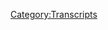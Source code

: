 {{Transcript
    | title         = [[194: February 22-24, 2009]]
    | caption       = [https://knowledgefight.libsyn.com/knowledge-fight-february-22-24-2009 Listen to this episode on Libsyn]
    | episodeNumber = [[194: February 22-24, 2009|194]]
    | length        = 02:00:53
}}

{{MessageBox
    | header     = Warning: Bot Generated Content
    | text       = This transcript was automatically generated by transcription software and likely contains many mistakes and misattributions. Please check the audio for definitive quotes, attribution, and context.
    | image      = N3yvass4myg91.webp
    | imagewidth = 50px
    | id         = warning
}}

{{TranscriptBlock
    | name      = Unknown Speaker
    | timestamp = 00:00:00.000
    | text      = Andy in Kansas, you're on the air, thanks for holding.
}}

{{TranscriptBlock
    | name      = Unknown Speaker
    | timestamp = 00:00:04.400
    | text      = Hello Alex, I'm a first time caller, I'm a huge fan, I love your work.
}}

{{TranscriptBlock
    | name      = Unknown Speaker
    | timestamp = 00:00:07.400
    | text      = I love you.
}}

{{TranscriptBlock
    | name      = Unknown Speaker
    | timestamp = 00:00:07.900
    | text      = Hey everybody, welcome back to Knowledge Fight, I'm Dan.
}}

{{TranscriptBlock
    | name      = Unknown Speaker
    | timestamp = 00:00:09.800
    | text      = I'm Jarden.
}}

{{TranscriptBlock
    | name      = Unknown Speaker
    | timestamp = 00:00:10.300
    | text      = We're couple dudes, like to sit around, drink novelty beverages, and talk a little bit about Alex Jones.
}}

{{TranscriptBlock
    | name      = Unknown Speaker
    | timestamp = 00:00:14.699
    | text      = Indeed we are, Dan.
}}

{{TranscriptBlock
    | name      = Unknown Speaker
    | timestamp = 00:00:16.500
    | text      = Hey.
}}

{{TranscriptBlock
    | name      = Unknown Speaker
    | timestamp = 00:00:17.199
    | text      = Dan?
}}

{{TranscriptBlock
    | name      = Unknown Speaker
    | timestamp = 00:00:17.699
    | text      = What up?
}}

{{TranscriptBlock
    | name      = Unknown Speaker
    | timestamp = 00:00:18.800
    | text      = If you could fight one animal.
}}

{{TranscriptBlock
    | name      = Unknown Speaker
    | timestamp = 00:00:21.199
    | text      = Interesting.
}}

{{TranscriptBlock
    | name      = Unknown Speaker
    | timestamp = 00:00:22.000
    | text      = What would it be?
}}

{{TranscriptBlock
    | name      = Unknown Speaker
    | timestamp = 00:00:23.500
    | text      = Any animal, I can tell you what I wouldn't fight.
}}

{{TranscriptBlock
    | name      = Unknown Speaker
    | timestamp = 00:00:25.399
    | text      = Boxing match.
}}

{{TranscriptBlock
    | name      = Unknown Speaker
    | timestamp = 00:00:26.100
    | text      = I wouldn't-
}}

{{TranscriptBlock
    | name      = Unknown Speaker
    | timestamp = 00:00:26.600
    | text      = Boxing match, Queensbury rules.
}}

{{TranscriptBlock
    | name      = Unknown Speaker
    | timestamp = 00:00:28.300
    | text      = Well I would say, I'm going to go the opposite direction, who I wouldn't fight is a cassowary.
}}

{{TranscriptBlock
    | name      = Unknown Speaker
    | timestamp = 00:00:32.200
    | text      = Those birds will fuck you up.
}}

{{TranscriptBlock
    | name      = Unknown Speaker
    | timestamp = 00:00:33.299
    | text      = Right, they're mean.
}}

{{TranscriptBlock
    | name      = Unknown Speaker
    | timestamp = 00:00:34.200
    | text      = That's my least favorite animal to fight.
}}

{{TranscriptBlock
    | name      = Unknown Speaker
    | timestamp = 00:00:36.700
    | text      = If I was going to fight any animal, it would probably be, I don't know, something soft, you know?
}}

{{TranscriptBlock
    | name      = Unknown Speaker
    | timestamp = 00:00:42.299
    | text      = Something that doesn't-
}}

{{TranscriptBlock
    | name      = Unknown Speaker
    | timestamp = 00:00:42.799
    | text      = Something soft?
}}

{{TranscriptBlock
    | name      = Unknown Speaker
    | timestamp = 00:00:43.600
    | text      = Well I love a manatee, it's one of my favorite animals, but if I-
}}

{{TranscriptBlock
    | name      = Unknown Speaker
    | timestamp = 00:00:46.000
    | text      = You don't want to fight a manatee.
}}

{{TranscriptBlock
    | name      = Unknown Speaker
    | timestamp = 00:00:47.200
    | text      = I probably would, they move really slow.
}}

{{TranscriptBlock
    | name      = Unknown Speaker
    | timestamp = 00:00:49.100
    | text      = But it's one of your favorite animals.
}}

{{TranscriptBlock
    | name      = Unknown Speaker
    | timestamp = 00:00:50.399
    | text      = I know, but they've got a lot of body you could work.
}}

{{TranscriptBlock
    | name      = Unknown Speaker
    | timestamp = 00:00:52.100
    | text      = That's true.
}}

{{TranscriptBlock
    | name      = Unknown Speaker
    | timestamp = 00:00:52.600
    | text      = Uh, I don't think that they have violent instincts in them, generally.
}}

{{TranscriptBlock
    | name      = Unknown Speaker
    | timestamp = 00:00:57.200
    | text      = I don't know.
}}

{{TranscriptBlock
    | name      = Unknown Speaker
    | timestamp = 00:00:57.899
    | text      = People swim around with them and feed them lettuce all the time, it's a vacation destination.
}}

{{TranscriptBlock
    | name      = Unknown Speaker
    | timestamp = 00:01:01.700
    | text      = Sounds great.
}}

{{TranscriptBlock
    | name      = Unknown Speaker
    | timestamp = 00:01:02.299
    | text      = Uh, out of water I think they'd be in trouble.
}}

{{TranscriptBlock
    | name      = Unknown Speaker
    | timestamp = 00:01:05.200
    | text      = That's true.
}}

{{TranscriptBlock
    | name      = Unknown Speaker
    | timestamp = 00:01:05.799
    | text      = So probably a manatee.
}}

{{TranscriptBlock
    | name      = Unknown Speaker
    | timestamp = 00:01:07.000
    | text      = You want to go with a manatee.
}}

{{TranscriptBlock
    | name      = Unknown Speaker
    | timestamp = 00:01:07.900
    | text      = It would pain me to do it, but yes.
}}

{{TranscriptBlock
    | name      = Unknown Speaker
    | timestamp = 00:01:09.700
    | text      = You want to fight the most defenseless thing you can think of.
}}

{{TranscriptBlock
    | name      = Unknown Speaker
    | timestamp = 00:01:13.099
    | text      = I don't want to fight-
}}

{{TranscriptBlock
    | name      = Unknown Speaker
    | timestamp = 00:01:13.599
    | text      = On land.
}}

{{TranscriptBlock
    | name      = Unknown Speaker
    | timestamp = 00:01:14.500
    | text      = I'm not doing this for glory.
}}

{{TranscriptBlock
    | name      = Unknown Speaker
    | timestamp = 00:01:17.099
    | text      = I want to make it out the other side.
}}

{{TranscriptBlock
    | name      = Unknown Speaker
    | timestamp = 00:01:18.599
    | text      = Okay, alright.
}}

{{TranscriptBlock
    | name      = Unknown Speaker
    | timestamp = 00:01:19.099
    | text      = What are you talking about?
}}

{{TranscriptBlock
    | name      = Unknown Speaker
    | timestamp = 00:01:19.599
    | text      = I don't think that's a terrible idea.
}}

{{TranscriptBlock
    | name      = Unknown Speaker
    | timestamp = 00:01:21.000
    | text      = I'm looking for survival.
}}

{{TranscriptBlock
    | name      = Unknown Speaker
    | timestamp = 00:01:22.400
    | text      = A lot of animals are deadly.
}}

{{TranscriptBlock
    | name      = Unknown Speaker
    | timestamp = 00:01:24.000
    | text      = Yeah, that's true.
}}

{{TranscriptBlock
    | name      = Unknown Speaker
    | timestamp = 00:01:24.799
    | text      = Manatees, not so much.
}}

{{TranscriptBlock
    | name      = Unknown Speaker
    | timestamp = 00:01:26.099
    | text      = Not so much.
}}

{{TranscriptBlock
    | name      = Unknown Speaker
    | timestamp = 00:01:26.900
    | text      = Alrighty. What are we doing again?
}}

{{TranscriptBlock
    | name      = Unknown Speaker
    | timestamp = 00:01:28.400
    | text      = Uh, this is a podcast where I know a lot about Alex Jones.
}}

{{TranscriptBlock
    | name      = Unknown Speaker
    | timestamp = 00:01:30.599
    | text      = Oh, okay.
}}

{{TranscriptBlock
    | name      = Unknown Speaker
    | timestamp = 00:01:31.200
    | text      = Do I know anything about him?
}}

{{TranscriptBlock
    | name      = Unknown Speaker
    | timestamp = 00:01:32.299
    | text      = Just about what I tell you.
}}

{{TranscriptBlock
    | name      = Unknown Speaker
    | timestamp = 00:01:33.700
    | text      = Excellent.
}}

{{TranscriptBlock
    | name      = Unknown Speaker
    | timestamp = 00:01:34.200
    | text      = And maybe a little bit more because he's in the headlines these days.
}}

{{TranscriptBlock
    | name      = Unknown Speaker
    | timestamp = 00:01:37.400
    | text      = Yeah, unfortunately. It's hard to escape.
}}

{{TranscriptBlock
    | name      = Unknown Speaker
    | timestamp = 00:01:39.599
    | text      = Um, yeah.
}}

{{TranscriptBlock
    | name      = Unknown Speaker
    | timestamp = 00:01:40.400
    | text      = So, uh, today before we get going, uh, one of the things I would like to do is give a shout out to a new donor.
}}

{{TranscriptBlock
    | name      = Unknown Speaker
    | timestamp = 00:01:46.099
    | text      = This is very exciting.
}}

{{TranscriptBlock
    | name      = Unknown Speaker
    | timestamp = 00:01:47.099
    | text      = Uh, someone new has jumped on board and we appreciate it very much.
}}

{{TranscriptBlock
    | name      = Unknown Speaker
    | timestamp = 00:01:50.099
    | text      = Thank you so much, Andrew.
}}

{{TranscriptBlock
    | name      = Unknown Speaker
    | timestamp = 00:01:51.599
    | text      = You are now a policy wonk.
}}

{{TranscriptBlock
    | name      = Unknown Speaker
    | timestamp = 00:01:53.400
    | text      = I'm a policy wonk.
}}

{{TranscriptBlock
    | name      = Unknown Speaker
    | timestamp = 00:01:54.599
    | text      = Thank you.
}}

{{TranscriptBlock
    | name      = Unknown Speaker
    | timestamp = 00:01:55.099
    | text      = Thank you, Andrew!
}}

{{TranscriptBlock
    | name      = Unknown Speaker
    | timestamp = 00:01:56.099
    | text      = If you'd like to support the show, you can do so by going to our website, knowledgefight.com, clicking support the show.
}}

{{TranscriptBlock
    | name      = Unknown Speaker
    | timestamp = 00:02:00.599
    | text      = Uh, that little button there, and we would appreciate it.
}}

{{TranscriptBlock
    | name      = Unknown Speaker
    | timestamp = 00:02:03.599
    | text      = You bet it.
}}

{{TranscriptBlock
    | name      = Unknown Speaker
    | timestamp = 00:02:04.200
    | text      = Speaking of something else we appreciate, Jordan, I'd like to, uh...
}}

{{TranscriptBlock
    | name      = Unknown Speaker
    | timestamp = 00:02:07.400
    | text      = Did we get, uh, did we get the mailbag?
}}

{{TranscriptBlock
    | name      = Unknown Speaker
    | timestamp = 00:02:09.599
    | text      = Uh, no. We'll get to some voicemails in the near future.
}}

{{TranscriptBlock
    | name      = Unknown Speaker
    | timestamp = 00:02:12.599
    | text      = I'm scrambling.
}}

{{TranscriptBlock
    | name      = Unknown Speaker
    | timestamp = 00:02:13.699
    | text      = You're going on vacation this weekend, so we're recording a little bit earlier than usual.
}}

{{TranscriptBlock
    | name      = Unknown Speaker
    | timestamp = 00:02:17.699
    | text      = I'm going to a wedding in Maine.
}}

{{TranscriptBlock
    | name      = Unknown Speaker
    | timestamp = 00:02:19.000
    | text      = It's not a vacation.
}}

{{TranscriptBlock
    | name      = Unknown Speaker
    | timestamp = 00:02:20.599
    | text      = You're going on a little trip.
}}

{{TranscriptBlock
    | name      = Unknown Speaker
    | timestamp = 00:02:21.599
    | text      = I'm not...
}}

{{TranscriptBlock
    | name      = Unknown Speaker
    | timestamp = 00:02:23.599
    | text      = Our schedule is a little bit more truncated, and then I had some computer issues, it's a whole mess, so I didn't have time to look into the mailbag.
}}

{{TranscriptBlock
    | name      = Unknown Speaker
    | timestamp = 00:02:30.599
    | text      = But I assume we may have gotten, uh, gotten a message or two.
}}

{{TranscriptBlock
    | name      = Unknown Speaker
    | timestamp = 00:02:33.599
    | text      = Then we'll get back to them and, uh, maybe we'll do a whole mini episode where we just look at the messages.
}}

{{TranscriptBlock
    | name      = Unknown Speaker
    | timestamp = 00:02:38.099
    | text      = That would be fun!
}}

{{TranscriptBlock
    | name      = Unknown Speaker
    | timestamp = 00:02:39.099
    | text      = Maybe we'll do that at some point, just to get through some of them, because we've gotten a ton.
}}

{{TranscriptBlock
    | name      = Unknown Speaker
    | timestamp = 00:02:42.099
    | text      = We got a ton?
}}

{{TranscriptBlock
    | name      = Unknown Speaker
    | timestamp = 00:02:43.099
    | text      = We have a ton that we need to get through.
}}

{{TranscriptBlock
    | name      = Unknown Speaker
    | timestamp = 00:02:44.099
    | text      = Let's clean out the mailbag.
}}

{{TranscriptBlock
    | name      = Unknown Speaker
    | timestamp = 00:02:45.099
    | text      = We've got a ton that aren't from Chico, and, uh, we'll get to that.
}}

{{TranscriptBlock
    | name      = Unknown Speaker
    | timestamp = 00:02:48.599
    | text      = I don't know if we can play those.
}}

{{TranscriptBlock
    | name      = Unknown Speaker
    | timestamp = 00:02:49.599
    | text      = But I did get a request by someone who is an awesome gentleman.
}}

{{TranscriptBlock
    | name      = Unknown Speaker
    | timestamp = 00:02:54.599
    | text      = He's someone who came to visit us here in Chicago.
}}

{{TranscriptBlock
    | name      = Unknown Speaker
    | timestamp = 00:02:57.599
    | text      = Had a nice drink with him.
}}

{{TranscriptBlock
    | name      = Unknown Speaker
    | timestamp = 00:02:58.599
    | text      = He was very instrumental in helping us set up the show in Austin, Texas.
}}

{{TranscriptBlock
    | name      = Unknown Speaker
    | timestamp = 00:03:02.599
    | text      = Absolutely, yeah.
}}

{{TranscriptBlock
    | name      = Unknown Speaker
    | timestamp = 00:03:03.599
    | text      = Where we worked and performed at Beerland.
}}

{{TranscriptBlock
    | name      = Unknown Speaker
    | timestamp = 00:03:04.599
    | text      = Yeah.
}}

{{TranscriptBlock
    | name      = Unknown Speaker
    | timestamp = 00:03:05.599
    | text      = Our buddy policy wonk raptor princess John.
}}

{{TranscriptBlock
    | name      = Unknown Speaker
    | timestamp = 00:03:08.599
    | text      = Hey, John.
}}

{{TranscriptBlock
    | name      = Unknown Speaker
    | timestamp = 00:03:09.599
    | text      = He, just the other day, this is so exciting and we want to give a very special congratulations out to him.
}}

{{TranscriptBlock
    | name      = Unknown Speaker
    | timestamp = 00:03:14.599
    | text      = Him and his company EQO, a little startup that he's working in, working on, just got awarded a $100,000 grant.
}}

{{TranscriptBlock
    | name      = Unknown Speaker
    | timestamp = 00:03:24.599
    | text      = Hey!
}}

{{TranscriptBlock
    | name      = Unknown Speaker
    | timestamp = 00:03:25.599
    | text      = In order to put their new technology ideas into motion.
}}

{{TranscriptBlock
    | name      = Unknown Speaker
    | timestamp = 00:03:30.599
    | text      = That's awesome.
}}

{{TranscriptBlock
    | name      = Unknown Speaker
    | timestamp = 00:03:31.599
    | text      = I am really, I feel really bad about this because I know he and I have talked about this.
}}

{{TranscriptBlock
    | name      = Unknown Speaker
    | timestamp = 00:03:36.599
    | text      = But as I understand it, it's something about, like, reclaiming water.
}}

{{TranscriptBlock
    | name      = Unknown Speaker
    | timestamp = 00:03:39.599
    | text      = Oh, okay, okay.
}}

{{TranscriptBlock
    | name      = Unknown Speaker
    | timestamp = 00:03:40.599
    | text      = I gotcha.
}}

{{TranscriptBlock
    | name      = Unknown Speaker
    | timestamp = 00:03:41.599
    | text      = I don't remember exactly what they do and maybe if I say it on air, it would be giving out trade secrets.
}}

{{TranscriptBlock
    | name      = Unknown Speaker
    | timestamp = 00:03:47.599
    | text      = Is that your excuse?
}}

{{TranscriptBlock
    | name      = Unknown Speaker
    | timestamp = 00:03:48.599
    | text      = Is that your excuse?
}}

{{TranscriptBlock
    | name      = Unknown Speaker
    | timestamp = 00:03:49.599
    | text      = Exactly.
}}

{{TranscriptBlock
    | name      = Unknown Speaker
    | timestamp = 00:03:50.599
    | text      = But what I do remember from talking to him is it sounds like a really cool idea and something
}}

{{TranscriptBlock
    | name      = Unknown Speaker
    | timestamp = 00:03:55.599
    | text      = that could be very helpful in conservation and helping with cleanliness of the world.
}}

{{TranscriptBlock
    | name      = Unknown Speaker
    | timestamp = 00:04:01.599
    | text      = Yeah.
}}

{{TranscriptBlock
    | name      = Unknown Speaker
    | timestamp = 00:04:02.599
    | text      = Whenever we talked about it, I thought it was great.
}}

{{TranscriptBlock
    | name      = Unknown Speaker
    | timestamp = 00:04:05.599
    | text      = Whenever you said right after, like, he got awarded $100,000 and it's for his tech and
}}

{{TranscriptBlock
    | name      = Unknown Speaker
    | timestamp = 00:04:10.599
    | text      = I feel really bad about this, I swear to God I thought you were going to be like,
}}

{{TranscriptBlock
    | name      = Unknown Speaker
    | timestamp = 00:04:15.599
    | text      = they shouldn't have given him that money.
}}

{{TranscriptBlock
    | name      = Unknown Speaker
    | timestamp = 00:04:17.600
    | text      = He told me about the idea.
}}

{{TranscriptBlock
    | name      = Unknown Speaker
    | timestamp = 00:04:18.600
    | text      = It's terrible.
}}

{{TranscriptBlock
    | name      = Unknown Speaker
    | timestamp = 00:04:20.600
    | text      = I don't know what people are doing.
}}

{{TranscriptBlock
    | name      = Unknown Speaker
    | timestamp = 00:04:21.600
    | text      = How dare you.
}}

{{TranscriptBlock
    | name      = Unknown Speaker
    | timestamp = 00:04:22.600
    | text      = And then you saved it, so that was good.
}}

{{TranscriptBlock
    | name      = Unknown Speaker
    | timestamp = 00:04:23.600
    | text      = Yeah.
}}

{{TranscriptBlock
    | name      = Unknown Speaker
    | timestamp = 00:04:24.600
    | text      = But yeah, just want to give a big congratulations out to John and good luck.
}}

{{TranscriptBlock
    | name      = Unknown Speaker
    | timestamp = 00:04:30.600
    | text      = I know you're going to put that to good use.
}}

{{TranscriptBlock
    | name      = Unknown Speaker
    | timestamp = 00:04:32.600
    | text      = And also, it's really cool the way that, and we posted something about it in our group,
}}

{{TranscriptBlock
    | name      = Unknown Speaker
    | timestamp = 00:04:36.600
    | text      = Go Home and Tell Your Mother You're Brilliant.
}}

{{TranscriptBlock
    | name      = Unknown Speaker
    | timestamp = 00:04:38.600
    | text      = And the way that everybody is being so cool and congratulating and awesome, it feels really
}}

{{TranscriptBlock
    | name      = Unknown Speaker
    | timestamp = 00:04:44.600
    | text      = good.
}}

{{TranscriptBlock
    | name      = Unknown Speaker
    | timestamp = 00:04:45.600
    | text      = We don't have a bunch of shitheads listening.
}}

{{TranscriptBlock
    | name      = Unknown Speaker
    | timestamp = 00:04:46.600
    | text      = That's really nice.
}}

{{TranscriptBlock
    | name      = Unknown Speaker
    | timestamp = 00:04:47.600
    | text      = That is very nice.
}}

{{TranscriptBlock
    | name      = Unknown Speaker
    | timestamp = 00:04:48.600
    | text      = So thank you all for being solid folk and we all support each other as best we can.
}}

{{TranscriptBlock
    | name      = Unknown Speaker
    | timestamp = 00:04:54.600
    | text      = Believe it.
}}

{{TranscriptBlock
    | name      = Unknown Speaker
    | timestamp = 00:04:55.600
    | text      = Oh boy.
}}

{{TranscriptBlock
    | name      = Unknown Speaker
    | timestamp = 00:04:56.600
    | text      = So Jordan, today we are back in 2009.
}}

{{TranscriptBlock
    | name      = Unknown Speaker
    | timestamp = 00:04:58.600
    | text      = All right.
}}

{{TranscriptBlock
    | name      = Unknown Speaker
    | timestamp = 00:04:59.600
    | text      = This is an interesting episode.
}}

{{TranscriptBlock
    | name      = Unknown Speaker
    | timestamp = 00:05:01.600
    | text      = There's going to be some non-linear storytelling going on in this episode.
}}

{{TranscriptBlock
    | name      = Unknown Speaker
    | timestamp = 00:05:06.600
    | text      = Okay, good.
}}

{{TranscriptBlock
    | name      = Unknown Speaker
    | timestamp = 00:05:07.600
    | text      = Before we get-
}}

{{TranscriptBlock
    | name      = Unknown Speaker
    | timestamp = 00:05:08.600
    | text      = Hot tub, three globalists.
}}

{{TranscriptBlock
    | name      = Unknown Speaker
    | timestamp = 00:05:09.600
    | text      = Indeed.
}}

{{TranscriptBlock
    | name      = Unknown Speaker
    | timestamp = 00:05:10.600
    | text      = No, no hot tubs in this episode.
}}

{{TranscriptBlock
    | name      = Unknown Speaker
    | timestamp = 00:05:11.600
    | text      = No hot tubs?
}}

{{TranscriptBlock
    | name      = Unknown Speaker
    | timestamp = 00:05:12.600
    | text      = No.
}}

{{TranscriptBlock
    | name      = Unknown Speaker
    | timestamp = 00:05:13.600
    | text      = All right.
}}

{{TranscriptBlock
    | name      = Unknown Speaker
    | timestamp = 00:05:14.600
    | text      = Before we get going, here's an out of context drop from today's episode.
}}

{{TranscriptBlock
    | name      = Unknown Speaker
    | timestamp = 00:05:16.600
    | text      = How's your 401k doing, bro?
}}

{{TranscriptBlock
    | name      = Unknown Speaker
    | timestamp = 00:05:19.600
    | text      = Yeah.
}}

{{TranscriptBlock
    | name      = Unknown Speaker
    | timestamp = 00:05:20.600
    | text      = Hey.
}}

{{TranscriptBlock
    | name      = Unknown Speaker
    | timestamp = 00:05:21.600
    | text      = Was that in Wall Street, Money Never Sleeps?
}}

{{TranscriptBlock
    | name      = Unknown Speaker
    | timestamp = 00:05:27.600
    | text      = It must be.
}}

{{TranscriptBlock
    | name      = Unknown Speaker
    | timestamp = 00:05:28.600
    | text      = How's your 401k doing, brah?
}}

{{TranscriptBlock
    | name      = Unknown Speaker
    | timestamp = 00:05:30.600
    | text      = That was Alex asking somebody about that because he was expecting the answer to be terrible.
}}

{{TranscriptBlock
    | name      = Unknown Speaker
    | timestamp = 00:05:35.600
    | text      = Right.
}}

{{TranscriptBlock
    | name      = Unknown Speaker
    | timestamp = 00:05:36.600
    | text      = He's like, yeah, that's why I got to get gold.
}}

{{TranscriptBlock
    | name      = Unknown Speaker
    | timestamp = 00:05:37.600
    | text      = And the guy's like, actually it's doing pretty good.
}}

{{TranscriptBlock
    | name      = Unknown Speaker
    | timestamp = 00:05:40.600
    | text      = Kind of-
}}

{{TranscriptBlock
    | name      = Unknown Speaker
    | timestamp = 00:05:41.600
    | text      = I've invested wisely.
}}

{{TranscriptBlock
    | name      = Unknown Speaker
    | timestamp = 00:05:42.600
    | text      = That's all I'm going to say.
}}

{{TranscriptBlock
    | name      = Unknown Speaker
    | timestamp = 00:05:43.600
    | text      = Kind of hit a brick wall.
}}

{{TranscriptBlock
    | name      = Unknown Speaker
    | timestamp = 00:05:44.600
    | text      = Yeah.
}}

{{TranscriptBlock
    | name      = Unknown Speaker
    | timestamp = 00:05:45.600
    | text      = I didn't buy any gold.
}}

{{TranscriptBlock
    | name      = Unknown Speaker
    | timestamp = 00:05:46.600
    | text      = That's why it's doing pretty well.
}}

{{TranscriptBlock
    | name      = Unknown Speaker
    | timestamp = 00:05:47.600
    | text      = Yeah.
}}

{{TranscriptBlock
    | name      = Unknown Speaker
    | timestamp = 00:05:48.600
    | text      = So today we're going over February 22nd to 24th, 2009.
}}

{{TranscriptBlock
    | name      = Unknown Speaker
    | timestamp = 00:05:51.600
    | text      = Again, we're still not quite going to get to the actual emergence of the tea party,
}}

{{TranscriptBlock
    | name      = Unknown Speaker
    | timestamp = 00:05:57.100
    | text      = but it's interesting because I think we see a couple of pieces that are very relevant
}}

{{TranscriptBlock
    | name      = Unknown Speaker
    | timestamp = 00:06:01.100
    | text      = to Alex's mindset right before the shit goes down.
}}

{{TranscriptBlock
    | name      = Unknown Speaker
    | timestamp = 00:06:06.560
    | text      = Yeah.
}}

{{TranscriptBlock
    | name      = Unknown Speaker
    | timestamp = 00:06:07.560
    | text      = As it were.
}}

{{TranscriptBlock
    | name      = Unknown Speaker
    | timestamp = 00:06:08.560
    | text      = And one thing that, you know, regardless of the mood of the world or anything like that,
}}

{{TranscriptBlock
    | name      = Unknown Speaker
    | timestamp = 00:06:13.639
    | text      = one thing about Alex is very consistent, and that is where we're going to start here on
}}

{{TranscriptBlock
    | name      = Unknown Speaker
    | timestamp = 00:06:19.139
    | text      = February 22nd.
}}

{{TranscriptBlock
    | name      = Unknown Speaker
    | timestamp = 00:06:20.639
    | text      = Okay.
}}

{{TranscriptBlock
    | name      = Unknown Speaker
    | timestamp = 00:06:21.639
    | text      = I have one, two, three, four, five, six, seven, eight stacks of douche.
}}

{{TranscriptBlock
    | name      = Unknown Speaker
    | timestamp = 00:06:27.240
    | text      = I could spend the entire show on any one of these and go into great detail and prove every
}}

{{TranscriptBlock
    | name      = Unknown Speaker
    | timestamp = 00:06:30.620
    | text      = claim I'm making, but we don't have time.
}}

{{TranscriptBlock
    | name      = Unknown Speaker
    | timestamp = 00:06:32.879
    | text      = I suggest you check into these stories yourself.
}}

{{TranscriptBlock
    | name      = Unknown Speaker
    | timestamp = 00:06:36.759
    | text      = Alex has just described our podcast.
}}

{{TranscriptBlock
    | name      = Unknown Speaker
    | timestamp = 00:06:43.060
    | text      = That's why we exist.
}}

{{TranscriptBlock
    | name      = Unknown Speaker
    | timestamp = 00:06:44.060
    | text      = I have eight stacks of news and any one of them could last the entire show.
}}

{{TranscriptBlock
    | name      = Unknown Speaker
    | timestamp = 00:06:49.420
    | text      = I am not going to do that though.
}}

{{TranscriptBlock
    | name      = Unknown Speaker
    | timestamp = 00:06:50.879
    | text      = I don't.
}}

{{TranscriptBlock
    | name      = Unknown Speaker
    | timestamp = 00:06:51.879
    | text      = It could prove everything that I say right now, but let me tell you something that ain't
}}

{{TranscriptBlock
    | name      = Unknown Speaker
    | timestamp = 00:06:55.379
    | text      = on me.
}}

{{TranscriptBlock
    | name      = Unknown Speaker
    | timestamp = 00:06:56.379
    | text      = You do that.
}}

{{TranscriptBlock
    | name      = Unknown Speaker
    | timestamp = 00:06:57.379
    | text      = I don't have time to prove any of the stuff I'm saying.
}}

{{TranscriptBlock
    | name      = Unknown Speaker
    | timestamp = 00:06:59.579
    | text      = Because I'm too busy being a great journalist and being right about everything.
}}

{{TranscriptBlock
    | name      = Unknown Speaker
    | timestamp = 00:07:03.879
    | text      = Congratulations, Alex.
}}

{{TranscriptBlock
    | name      = Unknown Speaker
    | timestamp = 00:07:05.160
    | text      = So a lot of the time that we're going to be looking at this is going to be spent with
}}

{{TranscriptBlock
    | name      = Unknown Speaker
    | timestamp = 00:07:09.000
    | text      = him trying to make people very afraid, which is pretty, you know, do regular on the Alex
}}

{{TranscriptBlock
    | name      = Unknown Speaker
    | timestamp = 00:07:16.800
    | text      = Jones program.
}}

{{TranscriptBlock
    | name      = Unknown Speaker
    | timestamp = 00:07:17.800
    | text      = So he just talks about spiders for a few hours?
}}

{{TranscriptBlock
    | name      = Unknown Speaker
    | timestamp = 00:07:20.120
    | text      = Oh man, that'd be great.
}}

{{TranscriptBlock
    | name      = Unknown Speaker
    | timestamp = 00:07:21.199
    | text      = That would be great.
}}

{{TranscriptBlock
    | name      = Unknown Speaker
    | timestamp = 00:07:22.199
    | text      = For me it would be bees.
}}

{{TranscriptBlock
    | name      = Unknown Speaker
    | timestamp = 00:07:24.379
    | text      = But no, he has more institutional human fears for you to chew on.
}}

{{TranscriptBlock
    | name      = Unknown Speaker
    | timestamp = 00:07:29.800
    | text      = And the first is, you know, everyone's, you know, at this point in 2009 and even before,
}}

{{TranscriptBlock
    | name      = Unknown Speaker
    | timestamp = 00:07:35.120
    | text      = we're pretty mad about airport scanners, the body scanners.
}}

{{TranscriptBlock
    | name      = Unknown Speaker
    | timestamp = 00:07:37.639
    | text      = Yeah.
}}

{{TranscriptBlock
    | name      = Unknown Speaker
    | timestamp = 00:07:38.639
    | text      = And a lot of the...
}}

{{TranscriptBlock
    | name      = Unknown Speaker
    | timestamp = 00:07:39.639
    | text      = Privacy.
}}

{{TranscriptBlock
    | name      = Unknown Speaker
    | timestamp = 00:07:40.639
    | text      = A lot of concerns with privacy.
}}

{{TranscriptBlock
    | name      = Unknown Speaker
    | timestamp = 00:07:41.639
    | text      = They'd be taking naked pictures of your body.
}}

{{TranscriptBlock
    | name      = Unknown Speaker
    | timestamp = 00:07:42.639
    | text      = And they did.
}}

{{TranscriptBlock
    | name      = Unknown Speaker
    | timestamp = 00:07:43.639
    | text      = Alex has a slightly different take on it, which I didn't know was part of his fears.
}}

{{TranscriptBlock
    | name      = Unknown Speaker
    | timestamp = 00:07:48.759
    | text      = Here's another one.
}}

{{TranscriptBlock
    | name      = Unknown Speaker
    | timestamp = 00:07:49.759
    | text      = They're announcing all over the country.
}}

{{TranscriptBlock
    | name      = Unknown Speaker
    | timestamp = 00:07:50.759
    | text      = They're putting in body scanners where you walk in and it scans your naked body and puts
}}

{{TranscriptBlock
    | name      = Unknown Speaker
    | timestamp = 00:07:55.759
    | text      = it in a database.
}}

{{TranscriptBlock
    | name      = Unknown Speaker
    | timestamp = 00:07:56.759
    | text      = What they don't tell you is these airport scanners are to get a biometric read of your
}}

{{TranscriptBlock
    | name      = Unknown Speaker
    | timestamp = 00:08:01.800
    | text      = entire body so that their street corner cameras have your body's digital algorithm and contract
}}

{{TranscriptBlock
    | name      = Unknown Speaker
    | timestamp = 00:08:08.639
    | text      = everywhere you go with instant ID.
}}

{{TranscriptBlock
    | name      = Unknown Speaker
    | timestamp = 00:08:12.040
    | text      = What's a body digital algorithm?
}}

{{TranscriptBlock
    | name      = Unknown Speaker
    | timestamp = 00:08:14.160
    | text      = You know, it's a body digital algorithm, Dan.
}}

{{TranscriptBlock
    | name      = Unknown Speaker
    | timestamp = 00:08:18.240
    | text      = Haven't you ever seen a body digital algorithm?
}}

{{TranscriptBlock
    | name      = Unknown Speaker
    | timestamp = 00:08:20.360
    | text      = I haven't.
}}

{{TranscriptBlock
    | name      = Unknown Speaker
    | timestamp = 00:08:21.360
    | text      = They were great in the 80s.
}}

{{TranscriptBlock
    | name      = Unknown Speaker
    | timestamp = 00:08:24.079
    | text      = They had that hit song.
}}

{{TranscriptBlock
    | name      = Unknown Speaker
    | timestamp = 00:08:25.560
    | text      = They had that hit song.
}}

{{TranscriptBlock
    | name      = Unknown Speaker
    | timestamp = 00:08:26.560
    | text      = Seth and Elton didn't work out.
}}

{{TranscriptBlock
    | name      = Unknown Speaker
    | timestamp = 00:08:27.800
    | text      = I Know Where You Sleep.
}}

{{TranscriptBlock
    | name      = Unknown Speaker
    | timestamp = 00:08:29.199
    | text      = That was a great song.
}}

{{TranscriptBlock
    | name      = Unknown Speaker
    | timestamp = 00:08:30.199
    | text      = Yeah.
}}

{{TranscriptBlock
    | name      = Unknown Speaker
    | timestamp = 00:08:31.199
    | text      = I don't know about this.
}}

{{TranscriptBlock
    | name      = Unknown Speaker
    | timestamp = 00:08:32.200
    | text      = I don't think that necessarily they're harvesting body digital algorithms to put into street
}}

{{TranscriptBlock
    | name      = Unknown Speaker
    | timestamp = 00:08:37.919
    | text      = cameras.
}}

{{TranscriptBlock
    | name      = Unknown Speaker
    | timestamp = 00:08:38.919
    | text      = But if they were, holy shit, the technology would be prohibitive.
}}

{{TranscriptBlock
    | name      = Unknown Speaker
    | timestamp = 00:08:43.279
    | text      = The idea that every single street camera has to be hooked up to some sort of massive database
}}

{{TranscriptBlock
    | name      = Unknown Speaker
    | timestamp = 00:08:48.440
    | text      = of everybody's body digital algorithm in some way that your digital body algorithm is unique.
}}

{{TranscriptBlock
    | name      = Unknown Speaker
    | timestamp = 00:08:55.919
    | text      = It's ludicrous.
}}

{{TranscriptBlock
    | name      = Unknown Speaker
    | timestamp = 00:08:56.919
    | text      = The only way, in fact, that you could keep that information and synthesize it into something
}}

{{TranscriptBlock
    | name      = Unknown Speaker
    | timestamp = 00:09:02.120
    | text      = valuable is if you build an artificial intelligence that can do it even faster than you.
}}

{{TranscriptBlock
    | name      = Unknown Speaker
    | timestamp = 00:09:07.000
    | text      = And now you have an AI that has every single person who can afford to fly, because that's
}}

{{TranscriptBlock
    | name      = Unknown Speaker
    | timestamp = 00:09:11.919
    | text      = all that really matters.
}}

{{TranscriptBlock
    | name      = Unknown Speaker
    | timestamp = 00:09:12.919
    | text      = Oh, yeah.
}}

{{TranscriptBlock
    | name      = Unknown Speaker
    | timestamp = 00:09:13.919
    | text      = That's also a good point.
}}

{{TranscriptBlock
    | name      = Unknown Speaker
    | timestamp = 00:09:14.919
    | text      = That's all that really matters.
}}

{{TranscriptBlock
    | name      = Unknown Speaker
    | timestamp = 00:09:15.919
    | text      = The AI knows all of them, and then it will eventually control us using airports.
}}

{{TranscriptBlock
    | name      = Unknown Speaker
    | timestamp = 00:09:22.360
    | text      = And again, only people who can afford to fly.
}}

{{TranscriptBlock
    | name      = Unknown Speaker
    | timestamp = 00:09:24.480
    | text      = It's probably getting fairly close to Carrie Cassidy's Black Knight narrative, AI satellite
}}

{{TranscriptBlock
    | name      = Unknown Speaker
    | timestamp = 00:09:31.320
    | text      = Yeah, for sure.
}}

{{TranscriptBlock
    | name      = Unknown Speaker
    | timestamp = 00:09:32.320
    | text      = For sure.
}}

{{TranscriptBlock
    | name      = Unknown Speaker
    | timestamp = 00:09:33.320
    | text      = Big long wires.
}}

{{TranscriptBlock
    | name      = Unknown Speaker
    | timestamp = 00:09:34.440
    | text      = That's also one of the strange things about those body scanners is that they were all
}}

{{TranscriptBlock
    | name      = Unknown Speaker
    | timestamp = 00:09:38.200
    | text      = connected by one giant wire across this massive giant wire.
}}

{{TranscriptBlock
    | name      = Unknown Speaker
    | timestamp = 00:09:42.720
    | text      = So I should say that I had a lot that I needed to look up on this episode.
}}

{{TranscriptBlock
    | name      = Unknown Speaker
    | timestamp = 00:09:48.080
    | text      = And so this one I punted on a little bit, because just like, he doesn't explain what
}}

{{TranscriptBlock
    | name      = Unknown Speaker
    | timestamp = 00:09:52.799
    | text      = he's talking about.
}}

{{TranscriptBlock
    | name      = Unknown Speaker
    | timestamp = 00:09:53.799
    | text      = And I'm like, I don't care.
}}

{{TranscriptBlock
    | name      = Unknown Speaker
    | timestamp = 00:09:55.639
    | text      = This doesn't seem
}}

{{TranscriptBlock
    | name      = Unknown Speaker
    | timestamp = 00:09:56.639
    | text      = You might as well have just said, it's math.
}}

{{TranscriptBlock
    | name      = Unknown Speaker
    | timestamp = 00:09:58.340
    | text      = They do it with math.
}}

{{TranscriptBlock
    | name      = Unknown Speaker
    | timestamp = 00:09:59.340
    | text      = They math it.
}}

{{TranscriptBlock
    | name      = Unknown Speaker
    | timestamp = 00:10:00.340
    | text      = All right.
}}

{{TranscriptBlock
    | name      = Unknown Speaker
    | timestamp = 00:10:01.340
    | text      = You know, you use math.
}}

{{TranscriptBlock
    | name      = Unknown Speaker
    | timestamp = 00:10:02.340
    | text      = Yeah.
}}

{{TranscriptBlock
    | name      = Unknown Speaker
    | timestamp = 00:10:03.340
    | text      = So we get to this next clip where Alex explains what the system is all about.
}}

{{TranscriptBlock
    | name      = Unknown Speaker
    | timestamp = 00:10:08.799
    | text      = OK.
}}

{{TranscriptBlock
    | name      = Unknown Speaker
    | timestamp = 00:10:09.799
    | text      = So I need you to try and see if you can parse out any kind of code.
}}

{{TranscriptBlock
    | name      = Unknown Speaker
    | timestamp = 00:10:13.639
    | text      = OK, so I need to figure out what the system is all about.
}}

{{TranscriptBlock
    | name      = Unknown Speaker
    | timestamp = 00:10:16.120
    | text      = Well, see if you can
}}

{{TranscriptBlock
    | name      = Unknown Speaker
    | timestamp = 00:10:17.120
    | text      = Should I get up or get down with the system?
}}

{{TranscriptBlock
    | name      = Unknown Speaker
    | timestamp = 00:10:19.639
    | text      = Both.
}}

{{TranscriptBlock
    | name      = Unknown Speaker
    | timestamp = 00:10:20.639
    | text      = OK.
}}

{{TranscriptBlock
    | name      = Unknown Speaker
    | timestamp = 00:10:21.639
    | text      = The system is meant to go after good, hardworking Americans, like the famous case of the guy
}}

{{TranscriptBlock
    | name      = Unknown Speaker
    | timestamp = 00:10:26.159
    | text      = who can afford to fly.
}}

{{TranscriptBlock
    | name      = Unknown Speaker
    | timestamp = 00:10:27.159
    | text      = People who can afford to fly.
}}

{{TranscriptBlock
    | name      = Unknown Speaker
    | timestamp = 00:10:28.159
    | text      = Rats eating his tomatoes.
}}

{{TranscriptBlock
    | name      = Unknown Speaker
    | timestamp = 00:10:29.159
    | text      = So he killed one with a shovel.
}}

{{TranscriptBlock
    | name      = Unknown Speaker
    | timestamp = 00:10:31.480
    | text      = And neighbors saw it and called the animal people, and then he went to jail.
}}

{{TranscriptBlock
    | name      = Unknown Speaker
    | timestamp = 00:10:35.919
    | text      = And folks, again, this is all about getting regular citizens in the net.
}}

{{TranscriptBlock
    | name      = Unknown Speaker
    | timestamp = 00:10:43.279
    | text      = This is all about capturing regular citizens because we're the ones that have money they
}}

{{TranscriptBlock
    | name      = Unknown Speaker
    | timestamp = 00:10:47.919
    | text      = can suck off of.
}}

{{TranscriptBlock
    | name      = Unknown Speaker
    | timestamp = 00:10:49.240
    | text      = Here's an example.
}}

{{TranscriptBlock
    | name      = Unknown Speaker
    | timestamp = 00:10:50.240
    | text      = Ninety nine percent.
}}

{{TranscriptBlock
    | name      = Unknown Speaker
    | timestamp = 00:10:51.240
    | text      = And I just saw these numbers in the mainstream news.
}}

{{TranscriptBlock
    | name      = Unknown Speaker
    | timestamp = 00:10:54.840
    | text      = Ninety nine percent.
}}

{{TranscriptBlock
    | name      = Unknown Speaker
    | timestamp = 00:10:55.840
    | text      = I'll cover it when I get back.
}}

{{TranscriptBlock
    | name      = Unknown Speaker
    | timestamp = 00:10:57.559
    | text      = I'm up.
}}

{{TranscriptBlock
    | name      = Unknown Speaker
    | timestamp = 00:10:58.559
    | text      = All right.
}}

{{TranscriptBlock
    | name      = Unknown Speaker
    | timestamp = 00:10:59.559
    | text      = Does he cover it when he gets back?
}}

{{TranscriptBlock
    | name      = Unknown Speaker
    | timestamp = 00:11:04.960
    | text      = Not that I'm aware of.
}}

{{TranscriptBlock
    | name      = Unknown Speaker
    | timestamp = 00:11:07.000
    | text      = If he did get back to it, he phrased it so differently.
}}

{{TranscriptBlock
    | name      = Unknown Speaker
    | timestamp = 00:11:09.720
    | text      = I love that cliffhanger.
}}

{{TranscriptBlock
    | name      = Unknown Speaker
    | timestamp = 00:11:11.879
    | text      = That's so good.
}}

{{TranscriptBlock
    | name      = Unknown Speaker
    | timestamp = 00:11:12.879
    | text      = If you're going out to break with that and the balls to never come back to it.
}}

{{TranscriptBlock
    | name      = Unknown Speaker
    | timestamp = 00:11:16.240
    | text      = That's amazing.
}}

{{TranscriptBlock
    | name      = Unknown Speaker
    | timestamp = 00:11:17.240
    | text      = Well, and what he's saying even before that is I'm going to give you a you were writing
}}

{{TranscriptBlock
    | name      = Unknown Speaker
    | timestamp = 00:11:21.879
    | text      = some notes.
}}

{{TranscriptBlock
    | name      = Unknown Speaker
    | timestamp = 00:11:22.879
    | text      = I'm going to give you a chance to explain what you think I'm going to say before I say
}}

{{TranscriptBlock
    | name      = Unknown Speaker
    | timestamp = 00:11:25.679
    | text      = it.
}}

{{TranscriptBlock
    | name      = Unknown Speaker
    | timestamp = 00:11:26.679
    | text      = I'm just I'm trying to understand what he was.
}}

{{TranscriptBlock
    | name      = Unknown Speaker
    | timestamp = 00:11:29.360
    | text      = So if I understand him correctly.
}}

{{TranscriptBlock
    | name      = Unknown Speaker
    | timestamp = 00:11:32.279
    | text      = Right.
}}

{{TranscriptBlock
    | name      = Unknown Speaker
    | timestamp = 00:11:33.279
    | text      = What is the globalist plan or whatever the system is going after real hardworking Americans.
}}

{{TranscriptBlock
    | name      = Unknown Speaker
    | timestamp = 00:11:38.679
    | text      = Right.
}}

{{TranscriptBlock
    | name      = Unknown Speaker
    | timestamp = 00:11:39.679
    | text      = Because they have money.
}}

{{TranscriptBlock
    | name      = Unknown Speaker
    | timestamp = 00:11:40.679
    | text      = Right.
}}

{{TranscriptBlock
    | name      = Unknown Speaker
    | timestamp = 00:11:41.679
    | text      = Which he notes later on.
}}

{{TranscriptBlock
    | name      = Unknown Speaker
    | timestamp = 00:11:42.679
    | text      = Exactly like how.
}}

{{TranscriptBlock
    | name      = Unknown Speaker
    | timestamp = 00:11:43.679
    | text      = Remember when that guy murdered rats who ate his potato or tomatoes and their neighbors
}}

{{TranscriptBlock
    | name      = Unknown Speaker
    | timestamp = 00:11:48.639
    | text      = called the cops on him and he went to jail.
}}

{{TranscriptBlock
    | name      = Unknown Speaker
    | timestamp = 00:11:51.399
    | text      = Right.
}}

{{TranscriptBlock
    | name      = Unknown Speaker
    | timestamp = 00:11:52.399
    | text      = Right.
}}

{{TranscriptBlock
    | name      = Unknown Speaker
    | timestamp = 00:11:53.399
    | text      = And then ninety nine percent.
}}

{{TranscriptBlock
    | name      = Unknown Speaker
    | timestamp = 00:11:55.519
    | text      = You just read this in the mainstream news.
}}

{{TranscriptBlock
    | name      = Unknown Speaker
    | timestamp = 00:11:57.399
    | text      = Ninety nine percent.
}}

{{TranscriptBlock
    | name      = Unknown Speaker
    | timestamp = 00:11:58.399
    | text      = No time.
}}

{{TranscriptBlock
    | name      = Unknown Speaker
    | timestamp = 00:11:59.399
    | text      = I got I got to get out of here.
}}

{{TranscriptBlock
    | name      = Unknown Speaker
    | timestamp = 00:12:00.399
    | text      = I'm sorry.
}}

{{TranscriptBlock
    | name      = Unknown Speaker
    | timestamp = 00:12:01.399
    | text      = So you've just broken down what what happened.
}}

{{TranscriptBlock
    | name      = Unknown Speaker
    | timestamp = 00:12:02.399
    | text      = Yes.
}}

{{TranscriptBlock
    | name      = Unknown Speaker
    | timestamp = 00:12:03.399
    | text      = You did the play by play.
}}

{{TranscriptBlock
    | name      = Unknown Speaker
    | timestamp = 00:12:04.399
    | text      = Yes.
}}

{{TranscriptBlock
    | name      = Unknown Speaker
    | timestamp = 00:12:05.399
    | text      = Now I'll do the color.
}}

{{TranscriptBlock
    | name      = Unknown Speaker
    | timestamp = 00:12:06.399
    | text      = OK.
}}

{{TranscriptBlock
    | name      = Unknown Speaker
    | timestamp = 00:12:07.399
    | text      = Which is an appropriate term for this.
}}

{{TranscriptBlock
    | name      = Unknown Speaker
    | timestamp = 00:12:08.399
    | text      = OK.
}}

{{TranscriptBlock
    | name      = Unknown Speaker
    | timestamp = 00:12:09.399
    | text      = Wait what.
}}

{{TranscriptBlock
    | name      = Unknown Speaker
    | timestamp = 00:12:10.399
    | text      = What Alex is talking about is what we hear from him so often I believe and that is that
}}

{{TranscriptBlock
    | name      = Unknown Speaker
    | timestamp = 00:12:15.159
    | text      = he's depicting a scenario that is happening to underclasses and disenfranchised groups
}}

{{TranscriptBlock
    | name      = Unknown Speaker
    | timestamp = 00:12:20.720
    | text      = African-Americans in particular.
}}

{{TranscriptBlock
    | name      = Unknown Speaker
    | timestamp = 00:12:22.320
    | text      = OK.
}}

{{TranscriptBlock
    | name      = Unknown Speaker
    | timestamp = 00:12:23.320
    | text      = He's threatening that this is what the globalists want to do to white people.
}}

{{TranscriptBlock
    | name      = Unknown Speaker
    | timestamp = 00:12:26.120
    | text      = Right.
}}

{{TranscriptBlock
    | name      = Unknown Speaker
    | timestamp = 00:12:27.120
    | text      = The good hardworking people the good Americans.
}}

{{TranscriptBlock
    | name      = Unknown Speaker
    | timestamp = 00:12:30.000
    | text      = Right.
}}

{{TranscriptBlock
    | name      = Unknown Speaker
    | timestamp = 00:12:31.000
    | text      = That sort of thing.
}}

{{TranscriptBlock
    | name      = Unknown Speaker
    | timestamp = 00:12:32.000
    | text      = He's trying to use that language in order to depict this nightmare scenario where in
}}

{{TranscriptBlock
    | name      = Unknown Speaker
    | timestamp = 00:12:36.080
    | text      = he's just using real world stuff and turning it into a fantasy fear for his privileged
}}

{{TranscriptBlock
    | name      = Unknown Speaker
    | timestamp = 00:12:42.799
    | text      = audience.
}}

{{TranscriptBlock
    | name      = Unknown Speaker
    | timestamp = 00:12:43.799
    | text      = OK.
}}

{{TranscriptBlock
    | name      = Unknown Speaker
    | timestamp = 00:12:44.799
    | text      = Yeah.
}}

{{TranscriptBlock
    | name      = Unknown Speaker
    | timestamp = 00:12:45.799
    | text      = I want to know more about the story with the guy and the rats and the tomato.
}}

{{TranscriptBlock
    | name      = Unknown Speaker
    | timestamp = 00:12:49.039
    | text      = I don't.
}}

{{TranscriptBlock
    | name      = Unknown Speaker
    | timestamp = 00:12:50.039
    | text      = I do.
}}

{{TranscriptBlock
    | name      = Unknown Speaker
    | timestamp = 00:12:51.039
    | text      = I think we heard it all.
}}

{{TranscriptBlock
    | name      = Unknown Speaker
    | timestamp = 00:12:52.039
    | text      = He's killing he's killing rats with a shovel.
}}

{{TranscriptBlock
    | name      = Unknown Speaker
    | timestamp = 00:12:54.159
    | text      = Right.
}}

{{TranscriptBlock
    | name      = Unknown Speaker
    | timestamp = 00:12:55.159
    | text      = And then his neighbors called the cops on him.
}}

{{TranscriptBlock
    | name      = Unknown Speaker
    | timestamp = 00:12:57.360
    | text      = Maybe it was their pet rat.
}}

{{TranscriptBlock
    | name      = Unknown Speaker
    | timestamp = 00:12:58.919
    | text      = Maybe he was out in the middle of the night murdering rats with a shovel.
}}

{{TranscriptBlock
    | name      = Unknown Speaker
    | timestamp = 00:13:03.320
    | text      = I would call the cops on somebody if if I look out my neighbor's window my window.
}}

{{TranscriptBlock
    | name      = Unknown Speaker
    | timestamp = 00:13:07.759
    | text      = Right.
}}

{{TranscriptBlock
    | name      = Unknown Speaker
    | timestamp = 00:13:08.759
    | text      = And I just see a dark silhouette with a shovel smashing it on the ground.
}}

{{TranscriptBlock
    | name      = Unknown Speaker
    | timestamp = 00:13:12.360
    | text      = Right.
}}

{{TranscriptBlock
    | name      = Unknown Speaker
    | timestamp = 00:13:13.360
    | text      = I'm going to call the cops on him.
}}

{{TranscriptBlock
    | name      = Unknown Speaker
    | timestamp = 00:13:15.480
    | text      = That's not the system.
}}

{{TranscriptBlock
    | name      = Unknown Speaker
    | timestamp = 00:13:16.639
    | text      = That's a a terrible terrifying thing to watch.
}}

{{TranscriptBlock
    | name      = Unknown Speaker
    | timestamp = 00:13:19.799
    | text      = I agree it's terrifying but you can't go to I don't think you can go to prison just for
}}

{{TranscriptBlock
    | name      = Unknown Speaker
    | timestamp = 00:13:23.360
    | text      = being weird like killing rats on your own property is legal.
}}

{{TranscriptBlock
    | name      = Unknown Speaker
    | timestamp = 00:13:26.879
    | text      = That's not.
}}

{{TranscriptBlock
    | name      = Unknown Speaker
    | timestamp = 00:13:27.879
    | text      = Is it.
}}

{{TranscriptBlock
    | name      = Unknown Speaker
    | timestamp = 00:13:28.879
    | text      = Absolutely.
}}

{{TranscriptBlock
    | name      = Unknown Speaker
    | timestamp = 00:13:29.879
    | text      = What if they're endangered rats.
}}

{{TranscriptBlock
    | name      = Unknown Speaker
    | timestamp = 00:13:30.879
    | text      = There aren't any.
}}

{{TranscriptBlock
    | name      = Unknown Speaker
    | timestamp = 00:13:31.879
    | text      = There are some endangered rats.
}}

{{TranscriptBlock
    | name      = Unknown Speaker
    | timestamp = 00:13:32.879
    | text      = Right.
}}

{{TranscriptBlock
    | name      = Unknown Speaker
    | timestamp = 00:13:33.879
    | text      = There have to be some.
}}

{{TranscriptBlock
    | name      = Unknown Speaker
    | timestamp = 00:13:34.879
    | text      = I don't think so.
}}

{{TranscriptBlock
    | name      = Unknown Speaker
    | timestamp = 00:13:35.879
    | text      = They're vermin for a reason.
}}

{{TranscriptBlock
    | name      = Unknown Speaker
    | timestamp = 00:13:36.879
    | text      = Right.
}}

{{TranscriptBlock
    | name      = Unknown Speaker
    | timestamp = 00:13:37.879
    | text      = What about.
}}

{{TranscriptBlock
    | name      = Unknown Speaker
    | timestamp = 00:13:38.879
    | text      = They breed a lot.
}}

{{TranscriptBlock
    | name      = Unknown Speaker
    | timestamp = 00:13:39.879
    | text      = What about those big those big rats.
}}

{{TranscriptBlock
    | name      = Unknown Speaker
    | timestamp = 00:13:40.879
    | text      = What the ones down in Lake the Bayou.
}}

{{TranscriptBlock
    | name      = Unknown Speaker
    | timestamp = 00:13:41.879
    | text      = Yeah.
}}

{{TranscriptBlock
    | name      = Unknown Speaker
    | timestamp = 00:13:42.879
    | text      = No.
}}

{{TranscriptBlock
    | name      = Unknown Speaker
    | timestamp = 00:13:43.879
    | text      = What about what about.
}}

{{TranscriptBlock
    | name      = Unknown Speaker
    | timestamp = 00:13:44.879
    | text      = Nutria.
}}

{{TranscriptBlock
    | name      = Unknown Speaker
    | timestamp = 00:13:45.879
    | text      = They pay you to kill them.
}}

{{TranscriptBlock
    | name      = Unknown Speaker
    | timestamp = 00:13:47.720
    | text      = What about the ones in Australia.
}}

{{TranscriptBlock
    | name      = Unknown Speaker
    | timestamp = 00:13:49.799
    | text      = Those really big ones the ones that are technically rodents but they're like eight feet long.
}}

{{TranscriptBlock
    | name      = Unknown Speaker
    | timestamp = 00:13:53.559
    | text      = I don't know the ones you're talking about.
}}

{{TranscriptBlock
    | name      = Unknown Speaker
    | timestamp = 00:13:54.879
    | text      = I don't know much about Australian wildlife.
}}

{{TranscriptBlock
    | name      = Unknown Speaker
    | timestamp = 00:13:57.659
    | text      = That's not what this podcast.
}}

{{TranscriptBlock
    | name      = Unknown Speaker
    | timestamp = 00:13:58.659
    | text      = I want to learn more about it.
}}

{{TranscriptBlock
    | name      = Unknown Speaker
    | timestamp = 00:13:59.899
    | text      = So we have a situation here in 2009 where we know that Alex is about to launch off on
}}

{{TranscriptBlock
    | name      = Unknown Speaker
    | timestamp = 00:14:05.960
    | text      = a major new adventure where he joins up with the Tea Party and believes himself to be the
}}

{{TranscriptBlock
    | name      = Unknown Speaker
    | timestamp = 00:14:11.480
    | text      = king of the Tea Party.
}}

{{TranscriptBlock
    | name      = Unknown Speaker
    | timestamp = 00:14:12.480
    | text      = Yeah.
}}

{{TranscriptBlock
    | name      = Unknown Speaker
    | timestamp = 00:14:13.480
    | text      = More or less.
}}

{{TranscriptBlock
    | name      = Unknown Speaker
    | timestamp = 00:14:14.480
    | text      = He's going to fold in all his Ron Paul beliefs into the tea.
}}

{{TranscriptBlock
    | name      = Unknown Speaker
    | timestamp = 00:14:19.519
    | text      = The burgeoning Tea Party and it's going to take him in a different direction than he's
}}

{{TranscriptBlock
    | name      = Unknown Speaker
    | timestamp = 00:14:23.159
    | text      = been on already.
}}

{{TranscriptBlock
    | name      = Unknown Speaker
    | timestamp = 00:14:24.399
    | text      = Because we've seen these narratives from what we've covered already with the pro Palestinian
}}

{{TranscriptBlock
    | name      = Unknown Speaker
    | timestamp = 00:14:30.399
    | text      = shit the pro net neutrality anti-police sentiment these sorts of things aren't things that are
}}

{{TranscriptBlock
    | name      = Unknown Speaker
    | timestamp = 00:14:35.519
    | text      = going to continue into the future.
}}

{{TranscriptBlock
    | name      = Unknown Speaker
    | timestamp = 00:14:37.600
    | text      = There's going to be a massive shift and the only other massive shift that we've ever seen
}}

{{TranscriptBlock
    | name      = Unknown Speaker
    | timestamp = 00:14:41.639
    | text      = in Alex Jones is the switching to Trump.
}}

{{TranscriptBlock
    | name      = Unknown Speaker
    | timestamp = 00:14:44.399
    | text      = Right.
}}

{{TranscriptBlock
    | name      = Unknown Speaker
    | timestamp = 00:14:45.399
    | text      = And as we covered all of that in 2015 there's one piece of it that stuck out.
}}

{{TranscriptBlock
    | name      = Unknown Speaker
    | timestamp = 00:14:49.600
    | text      = And that is one of the things that we could clearly tell was guiding Alex and motivating
}}

{{TranscriptBlock
    | name      = Unknown Speaker
    | timestamp = 00:14:53.799
    | text      = him to make that switch was he was seeing increased popularity.
}}

{{TranscriptBlock
    | name      = Unknown Speaker
    | timestamp = 00:14:58.159
    | text      = His numbers were through the roof.
}}

{{TranscriptBlock
    | name      = Unknown Speaker
    | timestamp = 00:15:00.679
    | text      = Now technically would it surprise you to find out that his numbers were exploding right
}}

{{TranscriptBlock
    | name      = Unknown Speaker
    | timestamp = 00:15:06.200
    | text      = before the Tea Party broke.
}}

{{TranscriptBlock
    | name      = Unknown Speaker
    | timestamp = 00:15:07.879
    | text      = Interesting.
}}

{{TranscriptBlock
    | name      = Unknown Speaker
    | timestamp = 00:15:08.879
    | text      = And you know I'm talking to a lot of station owners and program directors and I even have
}}

{{TranscriptBlock
    | name      = Unknown Speaker
    | timestamp = 00:15:12.240
    | text      = talked to some very big radio consultants and contacted me famous people in the radio
}}

{{TranscriptBlock
    | name      = Unknown Speaker
    | timestamp = 00:15:17.000
    | text      = and they said Alex your time has come time people want you you would be the number one
}}

{{TranscriptBlock
    | name      = Unknown Speaker
    | timestamp = 00:15:21.759
    | text      = show in the country but obviously the big corporations that own the biggest stations
}}

{{TranscriptBlock
    | name      = Unknown Speaker
    | timestamp = 00:15:25.679
    | text      = aren't going to let you on the air but they tell me that and I've had meetings before
}}

{{TranscriptBlock
    | name      = Unknown Speaker
    | timestamp = 00:15:30.320
    | text      = at the highest levels of radio you know even the high level executives are scared and know
}}

{{TranscriptBlock
    | name      = Unknown Speaker
    | timestamp = 00:15:35.720
    | text      = that they're not members of the elite know that their time is numbered know this know
}}

{{TranscriptBlock
    | name      = Unknown Speaker
    | timestamp = 00:15:40.120
    | text      = that America is dying but that's what they're saying massive calls to talk radio especially
}}

{{TranscriptBlock
    | name      = Unknown Speaker
    | timestamp = 00:15:46.720
    | text      = local talk radio you know that is anti new world order anti globalist pro-america and
}}

{{TranscriptBlock
    | name      = Unknown Speaker
    | timestamp = 00:15:52.600
    | text      = that basically my view your view the reality view is taking over and exploding and our
}}

{{TranscriptBlock
    | name      = Unknown Speaker
    | timestamp = 00:15:59.159
    | text      = enemy I'm just one small part of this but my web numbers are radio listener numbers
}}

{{TranscriptBlock
    | name      = Unknown Speaker
    | timestamp = 00:16:04.120
    | text      = and everything is just hyperbolic right now it is exploding good to hear from you my friend
}}

{{TranscriptBlock
    | name      = Unknown Speaker
    | timestamp = 00:16:10.960
    | text      = so wait does he literally mean he is over exaggerating it's hyperbolic meaning it's
}}

{{TranscriptBlock
    | name      = Unknown Speaker
    | timestamp = 00:16:19.360
    | text      = way over exaggerated I think and there's probably an explanation for it exponential or yeah
}}

{{TranscriptBlock
    | name      = Unknown Speaker
    | timestamp = 00:16:25.720
    | text      = yeah use the wrong word yeah I would I would say that it's very clear from everything that's
}}

{{TranscriptBlock
    | name      = Unknown Speaker
    | timestamp = 00:16:31.440
    | text      = come out since that what happened in late 2015 and into 2016 was a stroke traffic growth
}}

{{TranscriptBlock
    | name      = Unknown Speaker
    | timestamp = 00:16:39.879
    | text      = yeah there was automated bots that were over inflating traffic and when you look at the
}}

{{TranscriptBlock
    | name      = Unknown Speaker
    | timestamp = 00:16:45.159
    | text      = Tea Party it was primarily almost entirely bankrolled by Americans for Prosperity yep
}}

{{TranscriptBlock
    | name      = Unknown Speaker
    | timestamp = 00:16:50.320
    | text      = FreedomWorks the Koch Brothers Foundation stoked donor blamed by Fox News the donor
}}

{{TranscriptBlock
    | name      = Unknown Speaker
    | timestamp = 00:16:55.399
    | text      = fund but less important the Fox News part more important it was also an artificial growth
}}

{{TranscriptBlock
    | name      = Unknown Speaker
    | timestamp = 00:17:02.080
    | text      = yeah that they experienced exactly so when we look back in 2009 and we see Alex's numbers
}}

{{TranscriptBlock
    | name      = Unknown Speaker
    | timestamp = 00:17:06.559
    | text      = jumping hyperbolically again it's really hard not to hear that and see oh the Koch Brothers
}}

{{TranscriptBlock
    | name      = Unknown Speaker
    | timestamp = 00:17:13.920
    | text      = bought you traffic yeah they might be buttering you up already again can't say that for sure
}}

{{TranscriptBlock
    | name      = Unknown Speaker
    | timestamp = 00:17:20.039
    | text      = now but it does seem to be like if I were Alex Jones if I ever saw an increase in traffic
}}

{{TranscriptBlock
    | name      = Unknown Speaker
    | timestamp = 00:17:24.519
    | text      = I would immediately become suspicious yeah like no this doesn't this isn't good somehow
}}

{{TranscriptBlock
    | name      = Unknown Speaker
    | timestamp = 00:17:29.279
    | text      = that's the only thing he doesn't have conspiracy theories about mainly because he attributes
}}

{{TranscriptBlock
    | name      = Unknown Speaker
    | timestamp = 00:17:33.759
    | text      = it to how great he is his own brilliance yeah yeah yeah so I don't know it's interesting
}}

{{TranscriptBlock
    | name      = Unknown Speaker
    | timestamp = 00:17:39.119
    | text      = I again that is a diabolical thing for the Kochs to do like a James Bond villain s kind
}}

{{TranscriptBlock
    | name      = Unknown Speaker
    | timestamp = 00:17:45.359
    | text      = of thing which I would say normally like there's no way that happens but the Koch Brothers
}}

{{TranscriptBlock
    | name      = Unknown Speaker
    | timestamp = 00:17:50.279
    | text      = are James Bond villains in like real life well you gotta say the devil if we were like
}}

{{TranscriptBlock
    | name      = Unknown Speaker
    | timestamp = 00:17:55.119
    | text      = political strategists of any stripe and we were trying to get Alex Jones to bend to our
}}

{{TranscriptBlock
    | name      = Unknown Speaker
    | timestamp = 00:17:59.759
    | text      = will it would only take a couple of episodes to really suss out what he's about white fear
}}

{{TranscriptBlock
    | name      = Unknown Speaker
    | timestamp = 00:18:06.039
    | text      = generally yeah and what he's susceptible to his own ego right those sorts of things are
}}

{{TranscriptBlock
    | name      = Unknown Speaker
    | timestamp = 00:18:10.680
    | text      = very easy to smell out so if you were like someone who was working for the Koch Brothers
}}

{{TranscriptBlock
    | name      = Unknown Speaker
    | timestamp = 00:18:15.359
    | text      = and strategy or something like that and you wanted to flip Alex Jones it would be incredibly
}}

{{TranscriptBlock
    | name      = Unknown Speaker
    | timestamp = 00:18:20.039
    | text      = easy to just stroke the ego and then I don't know have some some functionary whisper in
}}

{{TranscriptBlock
    | name      = Unknown Speaker
    | timestamp = 00:18:28.680
    | text      = his ear like Roger Stone is done they need a salesman yeah so you have your salesman
}}

{{TranscriptBlock
    | name      = Unknown Speaker
    | timestamp = 00:18:33.799
    | text      = and then you have the artificial growth in order to butter up his ego make him feel on
}}

{{TranscriptBlock
    | name      = Unknown Speaker
    | timestamp = 00:18:37.900
    | text      = top of the world yeah you have this spokesperson salesperson come in and and double down on
}}

{{TranscriptBlock
    | name      = Unknown Speaker
    | timestamp = 00:18:44.279
    | text      = that maybe the meetings that he's taking with these high-end people saying his time has
}}

{{TranscriptBlock
    | name      = Unknown Speaker
    | timestamp = 00:18:49.319
    | text      = come interesting maybe those sorts of people are the people who are working in concert
}}

{{TranscriptBlock
    | name      = Unknown Speaker
    | timestamp = 00:18:54.279
    | text      = with the false growth that he's experienced listen let me tell you something about how
}}

{{TranscriptBlock
    | name      = Unknown Speaker
    | timestamp = 00:18:59.119
    | text      = great this is hey hold on what do I gotta do to get you into a tea party today huh what
}}

{{TranscriptBlock
    | name      = Unknown Speaker
    | timestamp = 00:19:06.200
    | text      = do you need from me what do you want I need to be bigger all right you got it you got
}}

{{TranscriptBlock
    | name      = Unknown Speaker
    | timestamp = 00:19:11.079
    | text      = it $17,000 instantly also this is a used car oh I you know I'm thinking it's called the
}}

{{TranscriptBlock
    | name      = Unknown Speaker
    | timestamp = 00:19:18.440
    | text      = tea party car I'm thinking about selling my car all right well what do you want I'm gonna
}}

{{TranscriptBlock
    | name      = Unknown Speaker
    | timestamp = 00:19:22.880
    | text      = get drunk and talk about it on air so that's interesting to me I think at this point it's
}}

{{TranscriptBlock
    | name      = Unknown Speaker
    | timestamp = 00:19:28.319
    | text      = still just a sort of spitballing there's no real concrete way to say that that's what
}}

{{TranscriptBlock
    | name      = Unknown Speaker
    | timestamp = 00:19:33.279
    | text      = happens but it does seem like there's a possibility parallels about so earlier we heard him talking
}}

{{TranscriptBlock
    | name      = Unknown Speaker
    | timestamp = 00:19:38.839
    | text      = about the the airport scanners I'm gonna get your body body agar agar agar algorithm and
}}

{{TranscriptBlock
    | name      = Unknown Speaker
    | timestamp = 00:19:45.039
    | text      = that pays off here at the end of this episode or towards the end of the episode in this
}}

{{TranscriptBlock
    | name      = Unknown Speaker
    | timestamp = 00:19:49.460
    | text      = clip where he describes a paranoid fantasy yes they're gonna have predators patrol the
}}

{{TranscriptBlock
    | name      = Unknown Speaker
    | timestamp = 00:20:03.079
    | text      = United States not just the borders they have high altitude blimps at a hundred thousand
}}

{{TranscriptBlock
    | name      = Unknown Speaker
    | timestamp = 00:20:07.920
    | text      = feet in Canada the US and England with biometric body scanning software tracking everyone in
}}

{{TranscriptBlock
    | name      = Unknown Speaker
    | timestamp = 00:20:15.259
    | text      = real time they know your biometric resonance just by the way your body moves with from
}}

{{TranscriptBlock
    | name      = Unknown Speaker
    | timestamp = 00:20:20.279
    | text      = a shoot down position from above you biometric resonance that has to involve your digital
}}

{{TranscriptBlock
    | name      = Unknown Speaker
    | timestamp = 00:20:25.759
    | text      = algorithm I think I think also by the way you walk you could change your gate if you
}}

{{TranscriptBlock
    | name      = Unknown Speaker
    | timestamp = 00:20:31.200
    | text      = want that's a or is I mean it seems like he must but he must think it's some sort of a
}}

{{TranscriptBlock
    | name      = Unknown Speaker
    | timestamp = 00:20:37.900
    | text      = steampunk II kind of thing you know it's like you know it's your spirit but it's also a
}}

{{TranscriptBlock
    | name      = Unknown Speaker
    | timestamp = 00:20:41.920
    | text      = machine I don't know but this is just to increase that sort of fear it's like no matter where
}}

{{TranscriptBlock
    | name      = Unknown Speaker
    | timestamp = 00:20:49.920
    | text      = you are you're one second away from this blimp shooting you dead because of the way you walk
}}

{{TranscriptBlock
    | name      = Unknown Speaker
    | timestamp = 00:20:55.160
    | text      = and because they've scanned you and it's in a system you're never safe no why would you
}}

{{TranscriptBlock
    | name      = Unknown Speaker
    | timestamp = 00:21:00.240
    | text      = be that's a very unpleasant place to put your audience didn't you read the New York magazine's
}}

{{TranscriptBlock
    | name      = Unknown Speaker
    | timestamp = 00:21:06.079
    | text      = headline predator patrols parks prejudicially that was done that was buzz marketing for
}}

{{TranscriptBlock
    | name      = Unknown Speaker
    | timestamp = 00:21:13.119
    | text      = alien versus predator that was a planted news story we all know that it was this during
}}

{{TranscriptBlock
    | name      = Unknown Speaker
    | timestamp = 00:21:17.119
    | text      = the this was around whenever they remade predator right the 2009 yeah maybe with what's-his-face
}}

{{TranscriptBlock
    | name      = Unknown Speaker
    | timestamp = 00:21:24.240
    | text      = the guy Adrian Brody yeah predators predators yeah yeah fair enough I don't know what year
}}

{{TranscriptBlock
    | name      = Unknown Speaker
    | timestamp = 00:21:29.000
    | text      = that was I did work at a movie theater but that doesn't help a whole lot of Dan working
}}

{{TranscriptBlock
    | name      = Unknown Speaker
    | timestamp = 00:21:35.920
    | text      = at movie theaters time if you ever and if ever anyone writes a biography of me a lot
}}

{{TranscriptBlock
    | name      = Unknown Speaker
    | timestamp = 00:21:40.359
    | text      = of a lot of movie theaters so Alex ends this episode this clips a little bit longer and
}}

{{TranscriptBlock
    | name      = Unknown Speaker
    | timestamp = 00:21:45.799
    | text      = it's ultimately pointless but I wanted to keep it in because this is this is still indicative
}}

{{TranscriptBlock
    | name      = Unknown Speaker
    | timestamp = 00:21:51.559
    | text      = of Alex trying to have fun in 2009 which is sorely missed in the present oh yeah you know
}}

{{TranscriptBlock
    | name      = Unknown Speaker
    | timestamp = 00:21:59.039
    | text      = I just told the guys the controller without something that I'm gonna talk about this week
}}

{{TranscriptBlock
    | name      = Unknown Speaker
    | timestamp = 00:22:03.359
    | text      = on the air sometime but I don't do it to be silly I don't get into potty humor it deals
}}

{{TranscriptBlock
    | name      = Unknown Speaker
    | timestamp = 00:22:12.279
    | text      = with the royalty of Europe and what scum they are and how low they think the public is you
}}

{{TranscriptBlock
    | name      = Unknown Speaker
    | timestamp = 00:22:20.440
    | text      = can't make this stuff up I'll give it to the weekday that what's in that what's in that
}}

{{TranscriptBlock
    | name      = Unknown Speaker
    | timestamp = 00:22:24.880
    | text      = weekday show they've got that's only on for an hour it's pretty funny I listed Todd and
}}

{{TranscriptBlock
    | name      = Unknown Speaker
    | timestamp = 00:22:28.640
    | text      = I ought to give it to them I shouldn't even get into it the Queen of England it still
}}

{{TranscriptBlock
    | name      = Unknown Speaker
    | timestamp = 00:22:37.160
    | text      = goes on they claim they stopped it in 1901 the Queen of England I'm not even gonna say
}}

{{TranscriptBlock
    | name      = Unknown Speaker
    | timestamp = 00:22:44.599
    | text      = it man if you google it it's mainstream news I mean guys at the office last night didn't
}}

{{TranscriptBlock
    | name      = Unknown Speaker
    | timestamp = 00:22:49.900
    | text      = believe it when I told them so they googled it and my wife knew about it because she was
}}

{{TranscriptBlock
    | name      = Unknown Speaker
    | timestamp = 00:22:58.240
    | text      = also a history minor when she went to school in France so she learned about the she's French
}}

{{TranscriptBlock
    | name      = Unknown Speaker
    | timestamp = 00:23:04.240
    | text      = royalty you know what I'm not even gonna get into it I was just joking around on the break
}}

{{TranscriptBlock
    | name      = Unknown Speaker
    | timestamp = 00:23:10.779
    | text      = with the guys but it's just that the elite are such scum ladies and gentlemen that you
}}

{{TranscriptBlock
    | name      = Unknown Speaker
    | timestamp = 00:23:14.640
    | text      = can't even you can't even imagine the the the stuff that they're into I'm not gonna
}}

{{TranscriptBlock
    | name      = Unknown Speaker
    | timestamp = 00:23:22.180
    | text      = get into it maybe later this week when I have time to cover it and break it down beginning
}}

{{TranscriptBlock
    | name      = Unknown Speaker
    | timestamp = 00:23:28.039
    | text      = idea Tutankhamen one of the pharaohs of Egypt had a official nose picker and I'm serious
}}

{{TranscriptBlock
    | name      = Unknown Speaker
    | timestamp = 00:23:37.119
    | text      = who would he was so elite he was God on earth so someone had to pick his nose for him well
}}

{{TranscriptBlock
    | name      = Unknown Speaker
    | timestamp = 00:23:41.799
    | text      = the royalty in England has a toilet attendant and I'm just gonna leave it at that let's
}}

{{TranscriptBlock
    | name      = Unknown Speaker
    | timestamp = 00:23:47.960
    | text      = just say they don't touch toilet paper with their own hands it's taken care of by somebody
}}

{{TranscriptBlock
    | name      = Unknown Speaker
    | timestamp = 00:23:52.099
    | text      = else and it's called the groom of the stool there you go absolutely that's how low they
}}

{{TranscriptBlock
    | name      = Unknown Speaker
    | timestamp = 00:24:07.920
    | text      = think of us folks oh man that's ridiculous because the groom of the stool was a real
}}

{{TranscriptBlock
    | name      = Unknown Speaker
    | timestamp = 00:24:14.640
    | text      = position but it was always held by like noble people because it wasn't like about wiping
}}

{{TranscriptBlock
    | name      = Unknown Speaker
    | timestamp = 00:24:20.720
    | text      = the king's ass per se it was a super close advisor that would sit with him in the bathroom
}}

{{TranscriptBlock
    | name      = Unknown Speaker
    | timestamp = 00:24:26.440
    | text      = and they would have like meetings because back then it often you'd be in there half
}}

{{TranscriptBlock
    | name      = Unknown Speaker
    | timestamp = 00:24:29.940
    | text      = an hour yeah or or longer because your diets were not great yeah so it was a position where
}}

{{TranscriptBlock
    | name      = Unknown Speaker
    | timestamp = 00:24:36.160
    | text      = that was incredibly high standing for really yeah for people because it was a very close
}}

{{TranscriptBlock
    | name      = Unknown Speaker
    | timestamp = 00:24:41.359
    | text      = confidant of oh yeah yeah no that makes sense so it was someone who was deeply trusted by
}}

{{TranscriptBlock
    | name      = Unknown Speaker
    | timestamp = 00:24:46.400
    | text      = the king so that part of it is like oh they just have people come in and wipe their asses
}}

{{TranscriptBlock
    | name      = Unknown Speaker
    | timestamp = 00:24:51.160
    | text      = for them absolutely not that is not what the groom of the stool was I did not know that
}}

{{TranscriptBlock
    | name      = Unknown Speaker
    | timestamp = 00:24:55.000
    | text      = it's there's you know there's ins and outs of it and yeah maybe there was some ass wiping
}}

{{TranscriptBlock
    | name      = Unknown Speaker
    | timestamp = 00:24:59.720
    | text      = who gives a shit it's not like that was all the depends on what you're into the other
}}

{{TranscriptBlock
    | name      = Unknown Speaker
    | timestamp = 00:25:04.180
    | text      = thing is that the office was exclusively one to serve male monarchs so upon the exception
}}

{{TranscriptBlock
    | name      = Unknown Speaker
    | timestamp = 00:25:09.240
    | text      = of Elizabeth the first in 1558 it was replaced by a position called the first lady of the
}}

{{TranscriptBlock
    | name      = Unknown Speaker
    | timestamp = 00:25:14.279
    | text      = bedchamber and the position was neutralized in 1559 so a year later after 1550 yeah after
}}

{{TranscriptBlock
    | name      = Unknown Speaker
    | timestamp = 00:25:21.240
    | text      = Queen Elizabeth took the took the the the the mantle as it were so when was it reinstituted
}}

{{TranscriptBlock
    | name      = Unknown Speaker
    | timestamp = 00:25:28.559
    | text      = well it did sort of transition into just an advisory position but then when Edward the
}}

{{TranscriptBlock
    | name      = Unknown Speaker
    | timestamp = 00:25:34.500
    | text      = seventh came into power in 1901 as Alex mentioned that official position was completely discontinued
}}

{{TranscriptBlock
    | name      = Unknown Speaker
    | timestamp = 00:25:42.119
    | text      = so Alex pretending that and that's how it became the prime minister right I mean it's
}}

{{TranscriptBlock
    | name      = Unknown Speaker
    | timestamp = 00:25:47.720
    | text      = just like it's it's the lineage of these people it's like it was a public office like it wasn't
}}

{{TranscriptBlock
    | name      = Unknown Speaker
    | timestamp = 00:25:53.440
    | text      = something that was secret you know so the list of all of the people who have held that
}}

{{TranscriptBlock
    | name      = Unknown Speaker
    | timestamp = 00:25:57.359
    | text      = position is available that history isn't like something that's really yeah and they're all
}}

{{TranscriptBlock
    | name      = Unknown Speaker
    | timestamp = 00:26:01.880
    | text      = sirs that's cool as fuck yeah it's like I'd like to learn that also I would love it if
}}

{{TranscriptBlock
    | name      = Unknown Speaker
    | timestamp = 00:26:08.240
    | text      = Boris Johnson wiped my ass that would be great from 1804 to 1812 George Finch ninth Earl
}}

{{TranscriptBlock
    | name      = Unknown Speaker
    | timestamp = 00:26:13.839
    | text      = of Winchester was the groom of the stool he's a fucking Earl I thought he was the ninth
}}

{{TranscriptBlock
    | name      = Unknown Speaker
    | timestamp = 00:26:20.240
    | text      = Earl oh no no no vice counts have held the position I count whatever yeah you don't say
}}

{{TranscriptBlock
    | name      = Unknown Speaker
    | timestamp = 00:26:25.680
    | text      = the S Marquis Marquis Marquises right so there's you know it's the Alex is a fucking stupid
}}

{{TranscriptBlock
    | name      = Unknown Speaker
    | timestamp = 00:26:33.019
    | text      = idiot but that is stupid that's that's where we come to the end of February 20 you have
}}

{{TranscriptBlock
    | name      = Unknown Speaker
    | timestamp = 00:26:37.559
    | text      = to trust somebody a lot to have them sit in a room while you shit blood because it was
}}

{{TranscriptBlock
    | name      = Unknown Speaker
    | timestamp = 00:26:43.119
    | text      = the 1400s yeah you know yeah be very easy to you'd be in a very vulnerable position
}}

{{TranscriptBlock
    | name      = Unknown Speaker
    | timestamp = 00:26:48.480
    | text      = yeah that's why it's always Dukes um so we go on to the 23rd and that's just a fun fact
}}

{{TranscriptBlock
    | name      = Unknown Speaker
    | timestamp = 00:26:57.440
    | text      = yeah always fun to learn that's just a fun fact I like that yeah also you could sum it
}}

{{TranscriptBlock
    | name      = Unknown Speaker
    | timestamp = 00:27:03.000
    | text      = up by being like yeah the 14 1500s were weird yeah that's another way of summing it up yes
}}

{{TranscriptBlock
    | name      = Unknown Speaker
    | timestamp = 00:27:08.359
    | text      = what else was going on back then you want to go down a laundry list of shit that would
}}

{{TranscriptBlock
    | name      = Unknown Speaker
    | timestamp = 00:27:11.799
    | text      = be crazy to us now because that's gonna take all day so now we get to the 23rd now it starts
}}

{{TranscriptBlock
    | name      = Unknown Speaker
    | timestamp = 00:27:18.160
    | text      = things off with what I would describe as a very I want to make you scared narrative you
}}

{{TranscriptBlock
    | name      = Unknown Speaker
    | timestamp = 00:27:23.920
    | text      = know the feds are paying for drills all over the country with local police as the AP covered
}}

{{TranscriptBlock
    | name      = Unknown Speaker
    | timestamp = 00:27:29.880
    | text      = in Michigan where they call the middle school students out blow up a bus in front of them
}}

{{TranscriptBlock
    | name      = Unknown Speaker
    | timestamp = 00:27:35.279
    | text      = with flashbangs and smoke it out in some cases you're in Texas actually catch the cars on
}}

{{TranscriptBlock
    | name      = Unknown Speaker
    | timestamp = 00:27:39.880
    | text      = fire and then tell the children we're going to kill you we're homeschoolers and brainwash
}}

{{TranscriptBlock
    | name      = Unknown Speaker
    | timestamp = 00:27:45.880
    | text      = them against the Second Amendment and homeschoolers I'm not kidding I like it and the kids don't
}}

{{TranscriptBlock
    | name      = Unknown Speaker
    | timestamp = 00:27:50.039
    | text      = even know what's gonna happen it traumatizes them we'll talk about that when we get back
}}

{{TranscriptBlock
    | name      = Unknown Speaker
    | timestamp = 00:27:52.799
    | text      = and a lot more what's happening with the economy those are two very disparate subjects Dan
}}

{{TranscriptBlock
    | name      = Unknown Speaker
    | timestamp = 00:28:00.759
    | text      = yeah that's a that's a wide range that he's covering today so the thing that's even more
}}

{{TranscriptBlock
    | name      = Unknown Speaker
    | timestamp = 00:28:06.359
    | text      = fucked up is he's not totally lying okay all right now now I'm in what he is lying a bit
}}

{{TranscriptBlock
    | name      = Unknown Speaker
    | timestamp = 00:28:14.880
    | text      = but he's not like this event did happen okay drill did happen all right but the way he's
}}

{{TranscriptBlock
    | name      = Unknown Speaker
    | timestamp = 00:28:20.740
    | text      = describing it is completely off so what he's operating off of is a 2004 article in the
}}

{{TranscriptBlock
    | name      = Unknown Speaker
    | timestamp = 00:28:26.559
    | text      = Washington Times which again is a newspaper owned by Reverend Sun Yung Moon and the article
}}

{{TranscriptBlock
    | name      = Unknown Speaker
    | timestamp = 00:28:30.839
    | text      = was written by Michelle Malkin and so that is strike one and two great great the drill
}}

{{TranscriptBlock
    | name      = Unknown Speaker
    | timestamp = 00:28:37.359
    | text      = that was run was it was not a subversive attempt to make kids hate homeschoolers it was just
}}

{{TranscriptBlock
    | name      = Unknown Speaker
    | timestamp = 00:28:41.839
    | text      = a poorly written preparedness drill to test the city's emergency response times the students
}}

{{TranscriptBlock
    | name      = Unknown Speaker
    | timestamp = 00:28:46.799
    | text      = involved were volunteers most of them were members of the drama class at their school
}}

{{TranscriptBlock
    | name      = Unknown Speaker
    | timestamp = 00:28:50.759
    | text      = in full disaster makeup like they had blood makeup and squibs false flag and stuff like
}}

{{TranscriptBlock
    | name      = Unknown Speaker
    | timestamp = 00:28:55.279
    | text      = that it was a false flag drill it was actually the opposite they weren't crisis actors this
}}

{{TranscriptBlock
    | name      = Unknown Speaker
    | timestamp = 00:29:00.839
    | text      = is the one time where the false flag was the the the fact that it did happen no false flag
}}

{{TranscriptBlock
    | name      = Unknown Speaker
    | timestamp = 00:29:07.640
    | text      = the kids were high schoolers there weren't children involved no bus blew up this is all
}}

{{TranscriptBlock
    | name      = Unknown Speaker
    | timestamp = 00:29:11.519
    | text      = just bullshit paddled around because the homeschool movement in America is super defensive and
}}

{{TranscriptBlock
    | name      = Unknown Speaker
    | timestamp = 00:29:16.759
    | text      = crazy and fucked up and they should not be allowed to exist but see you saying that is
}}

{{TranscriptBlock
    | name      = Unknown Speaker
    | timestamp = 00:29:21.559
    | text      = actually why they're super defensive right because people have that position I don't
}}

{{TranscriptBlock
    | name      = Unknown Speaker
    | timestamp = 00:29:26.039
    | text      = think all homeschooling is really all that bad I think that a lot of the fundamentalist
}}

{{TranscriptBlock
    | name      = Unknown Speaker
    | timestamp = 00:29:30.160
    | text      = homeschooling and a lot of the religious based homeschooling I think that can be fairly dangerous
}}

{{TranscriptBlock
    | name      = Unknown Speaker
    | timestamp = 00:29:35.240
    | text      = and homeschooling that's based on like an Alex Jones worldview is obviously yeah homeschooling
}}

{{TranscriptBlock
    | name      = Unknown Speaker
    | timestamp = 00:29:40.420
    | text      = that doesn't involve some sort of a community involvement you know like where you go out
}}

{{TranscriptBlock
    | name      = Unknown Speaker
    | timestamp = 00:29:45.319
    | text      = and have socializing groups and stuff like that I think that can be very damaging to
}}

{{TranscriptBlock
    | name      = Unknown Speaker
    | timestamp = 00:29:50.400
    | text      = people but just the idea of not wanting kids to go to public school I think that there
}}

{{TranscriptBlock
    | name      = Unknown Speaker
    | timestamp = 00:29:54.440
    | text      = is there is an argument you can make there that's not based on bullshit and propaganda
}}

{{TranscriptBlock
    | name      = Unknown Speaker
    | timestamp = 00:29:58.319
    | text      = I agree I agree I am not saying that all homeschooling is bad it is possible for there to be good
}}

{{TranscriptBlock
    | name      = Unknown Speaker
    | timestamp = 00:30:04.440
    | text      = homeschooling and we've all met kids who are homeschooled who turned out fine and are are
}}

{{TranscriptBlock
    | name      = Unknown Speaker
    | timestamp = 00:30:08.480
    | text      = very smart and so on and you know like the the kids who play violin were probably homeschooled
}}

{{TranscriptBlock
    | name      = Unknown Speaker
    | timestamp = 00:30:13.480
    | text      = I don't know but most homeschooling is brainwashing not homeschooling there is an unfortunate
}}

{{TranscriptBlock
    | name      = Unknown Speaker
    | timestamp = 00:30:21.680
    | text      = amount of that I would say yeah so the other thing that's really funny I lost the shit
}}

{{TranscriptBlock
    | name      = Unknown Speaker
    | timestamp = 00:30:29.599
    | text      = okay here we go I lost the exact article of it but it's super fucking funny the the guy
}}

{{TranscriptBlock
    | name      = Unknown Speaker
    | timestamp = 00:30:35.599
    | text      = who ended up writing the drill was just like I wasn't trying to make anyone hate homeschoolers
}}

{{TranscriptBlock
    | name      = Unknown Speaker
    | timestamp = 00:30:40.619
    | text      = I just I was asked to put something together and this is what I came up with what were
}}

{{TranscriptBlock
    | name      = Unknown Speaker
    | timestamp = 00:30:44.480
    | text      = the homeschoolers well look at this how are they involved so the group that he came up
}}

{{TranscriptBlock
    | name      = Unknown Speaker
    | timestamp = 00:30:49.480
    | text      = with to be the villains of this preposterous drill were called wackos against school and
}}

{{TranscriptBlock
    | name      = Unknown Speaker
    | timestamp = 00:30:55.119
    | text      = education wackos all right all right I am I'm actually I think this is a great role
}}

{{TranscriptBlock
    | name      = Unknown Speaker
    | timestamp = 00:31:06.440
    | text      = play right now sure this is a dnd dnd larp and I love it I love it it's uh it's a little
}}

{{TranscriptBlock
    | name      = Unknown Speaker
    | timestamp = 00:31:12.920
    | text      = half elves against education if you if you look at it it's a little absurd and what it
}}

{{TranscriptBlock
    | name      = Unknown Speaker
    | timestamp = 00:31:16.839
    | text      = what it boils down to is like this is poorly conceived I get what you're trying to do in
}}

{{TranscriptBlock
    | name      = Unknown Speaker
    | timestamp = 00:31:22.039
    | text      = terms of planning preparedness that testing your response times yeah like that you guys
}}

{{TranscriptBlock
    | name      = Unknown Speaker
    | timestamp = 00:31:27.079
    | text      = really should have done a second draft on this if wackos against school and education
}}

{{TranscriptBlock
    | name      = Unknown Speaker
    | timestamp = 00:31:31.299
    | text      = is what you came up with back to the drawing board it could use some punch up yeah yeah
}}

{{TranscriptBlock
    | name      = Unknown Speaker
    | timestamp = 00:31:36.640
    | text      = for sure so who is this guy I don't remember his name it's not really important he's a
}}

{{TranscriptBlock
    | name      = Unknown Speaker
    | timestamp = 00:31:40.960
    | text      = guy who worked for the city okay but he did he did work for the city they didn't like
}}

{{TranscriptBlock
    | name      = Unknown Speaker
    | timestamp = 00:31:44.519
    | text      = outsource it this is just a low level intern guy most likely yeah I don't have all the
}}

{{TranscriptBlock
    | name      = Unknown Speaker
    | timestamp = 00:31:48.900
    | text      = information I gotcha but all of the responses that you can find from homeschooling people
}}

{{TranscriptBlock
    | name      = Unknown Speaker
    | timestamp = 00:31:53.559
    | text      = are defensive which I understand and I I'm not gonna come down on them too hard for that
}}

{{TranscriptBlock
    | name      = Unknown Speaker
    | timestamp = 00:31:58.500
    | text      = because I would much rather come down on them for being like why wasn't a Muslim group okay
}}

{{TranscriptBlock
    | name      = Unknown Speaker
    | timestamp = 00:32:03.880
    | text      = now that's something to eat oh yeah then be like why wasn't it a Muslim terrorist group
}}

{{TranscriptBlock
    | name      = Unknown Speaker
    | timestamp = 00:32:08.480
    | text      = that was the bad guys in this how come you are making white people look bad when you
}}

{{TranscriptBlock
    | name      = Unknown Speaker
    | timestamp = 00:32:12.359
    | text      = could be doing the easy thing and making Muslims look bad right and one of the reasons is that
}}

{{TranscriptBlock
    | name      = Unknown Speaker
    | timestamp = 00:32:17.039
    | text      = because it was in Muskegon County in in Michigan and there aren't a lot of Muslims in that
}}

{{TranscriptBlock
    | name      = Unknown Speaker
    | timestamp = 00:32:23.200
    | text      = county I looked up the demographics and it's at best under 1% are Muslim or Arabic at any
}}

{{TranscriptBlock
    | name      = Unknown Speaker
    | timestamp = 00:32:31.480
    | text      = way it's a very highly white population area so maybe it would seem out of place well in
}}

{{TranscriptBlock
    | name      = Unknown Speaker
    | timestamp = 00:32:38.400
    | text      = their defense though Michigan does have one of the highest Muslim like community or one
}}

{{TranscriptBlock
    | name      = Unknown Speaker
    | timestamp = 00:32:44.880
    | text      = of the largest Muslim communities not in that county not in that county but they are definitely
}}

{{TranscriptBlock
    | name      = Unknown Speaker
    | timestamp = 00:32:49.299
    | text      = aware that they're there they everyone's away they are in the Muskegon County in order to
}}

{{TranscriptBlock
    | name      = Unknown Speaker
    | timestamp = 00:32:54.599
    | text      = avoid the other like that's that's white flight all over the place it's possible yeah that's
}}

{{TranscriptBlock
    | name      = Unknown Speaker
    | timestamp = 00:33:00.279
    | text      = what I would say so Jordan our last 2009 episode we covered a bit of ground yes but one of
}}

{{TranscriptBlock
    | name      = Unknown Speaker
    | timestamp = 00:33:06.920
    | text      = the things that I did was that I just decided to skip over an interview that Alex has with
}}

{{TranscriptBlock
    | name      = Unknown Speaker
    | timestamp = 00:33:13.539
    | text      = a member of the Iowa National Guard uh-huh Alex's big narrative that he's pushing around
}}

{{TranscriptBlock
    | name      = Unknown Speaker
    | timestamp = 00:33:17.779
    | text      = this time is that there is this city Arcadia Iowa where they're going to do this drill
}}

{{TranscriptBlock
    | name      = Unknown Speaker
    | timestamp = 00:33:23.420
    | text      = where remember we talked about it yes yeah no I remember this where they pretend to search
}}

{{TranscriptBlock
    | name      = Unknown Speaker
    | timestamp = 00:33:27.859
    | text      = people's houses who have volunteered to go along with the roleplay while they try and
}}

{{TranscriptBlock
    | name      = Unknown Speaker
    | timestamp = 00:33:31.839
    | text      = find this supposed armed dealer who's in the town in order to prepare them for um if that
}}

{{TranscriptBlock
    | name      = Unknown Speaker
    | timestamp = 00:33:37.480
    | text      = situation yeah yeah yeah so I skipped over that and I'm actually kind of glad I did now
}}

{{TranscriptBlock
    | name      = Unknown Speaker
    | timestamp = 00:33:42.339
    | text      = because it gives us a chance to talk about it now because on the 23rd Alex Jones says
}}

{{TranscriptBlock
    | name      = Unknown Speaker
    | timestamp = 00:33:48.099
    | text      = this about that interview you know when I had that lieutenant colonel on Greg Hapgood
}}

{{TranscriptBlock
    | name      = Unknown Speaker
    | timestamp = 00:33:55.599
    | text      = Friday I was really interrogating him and I had such an in-depth knowledge of their
}}

{{TranscriptBlock
    | name      = Unknown Speaker
    | timestamp = 00:34:02.359
    | text      = operations from decades of study that I can tell you a he is a patriot okay the man loves
}}

{{TranscriptBlock
    | name      = Unknown Speaker
    | timestamp = 00:34:10.800
    | text      = this country and bleeds red white and blue he began to break down and you could hear
}}

{{TranscriptBlock
    | name      = Unknown Speaker
    | timestamp = 00:34:14.340
    | text      = him start crying good if you listen carefully on air he had a hold back crying patriot because
}}

{{TranscriptBlock
    | name      = Unknown Speaker
    | timestamp = 00:34:19.619
    | text      = he did not like having to deceive the people loves this guy he was so much and he's been
}}

{{TranscriptBlock
    | name      = Unknown Speaker
    | timestamp = 00:34:25.139
    | text      = told everything's gonna collapse and he's got to do this and he is very upset he's thinking
}}

{{TranscriptBlock
    | name      = Unknown Speaker
    | timestamp = 00:34:29.280
    | text      = about granddaddy sitting on his knee and saying son of Tom's gonna come when they're gonna
}}

{{TranscriptBlock
    | name      = Unknown Speaker
    | timestamp = 00:34:33.300
    | text      = come after these shotguns how do you realize every good grandfather told their grandson
}}

{{TranscriptBlock
    | name      = Unknown Speaker
    | timestamp = 00:34:37.539
    | text      = that and you've got to resist it when that time comes and that's why he started cracking
}}

{{TranscriptBlock
    | name      = Unknown Speaker
    | timestamp = 00:34:42.820
    | text      = up I was in his mind at that time basically I studied this so much and that's why he began
}}

{{TranscriptBlock
    | name      = Unknown Speaker
    | timestamp = 00:34:49.340
    | text      = started listen I'm not good because he was about to break down and join the Republic
}}

{{TranscriptBlock
    | name      = Unknown Speaker
    | timestamp = 00:34:54.059
    | text      = he was inches away and that's why this is going to fail ladies and gentlemen so when
}}

{{TranscriptBlock
    | name      = Unknown Speaker
    | timestamp = 00:34:59.980
    | text      = I heard that I was like how fucking dare you how every good are you Alex every good granddaddy
}}

{{TranscriptBlock
    | name      = Unknown Speaker
    | timestamp = 00:35:08.780
    | text      = I look every good boy deserves fudge every good granddaddy sits the kid on their knee
}}

{{TranscriptBlock
    | name      = Unknown Speaker
    | timestamp = 00:35:12.980
    | text      = and talks about how they're gonna take the guns one yeah exactly um so I don't know about
}}

{{TranscriptBlock
    | name      = Unknown Speaker
    | timestamp = 00:35:17.059
    | text      = that I'll leave that to the side I will say first of all hap good did not go anywhere
}}

{{TranscriptBlock
    | name      = Unknown Speaker
    | timestamp = 00:35:23.260
    | text      = near crying no I remember we listened to a tiny bit and we didn't listen to any we didn't
}}

{{TranscriptBlock
    | name      = Unknown Speaker
    | timestamp = 00:35:28.139
    | text      = listen to any of it now because Alex has said that it's not good enough for me to just assert
}}

{{TranscriptBlock
    | name      = Unknown Speaker
    | timestamp = 00:35:33.579
    | text      = that he didn't cry I must play this for you and illustrate exactly what happened he didn't
}}

{{TranscriptBlock
    | name      = Unknown Speaker
    | timestamp = 00:35:40.679
    | text      = cry he was a classy polite guy who stayed there for over 20 minutes while Alex badgered
}}

{{TranscriptBlock
    | name      = Unknown Speaker
    | timestamp = 00:35:48.139
    | text      = him and Alex was a total dick to him okay he answered Alex's questions to the best of
}}

{{TranscriptBlock
    | name      = Unknown Speaker
    | timestamp = 00:35:53.340
    | text      = his ability and then Alex was a piece of shit to him love it that's what we're going to
}}

{{TranscriptBlock
    | name      = Unknown Speaker
    | timestamp = 00:35:57.460
    | text      = listen to now and it's really actually important because I want to illustrate how much of a
}}

{{TranscriptBlock
    | name      = Unknown Speaker
    | timestamp = 00:36:02.179
    | text      = liar Alex is in that last clip and then it weaves into something that is a big piece
}}

{{TranscriptBlock
    | name      = Unknown Speaker
    | timestamp = 00:36:06.860
    | text      = of Alex's narratives that I need to go exhaustively into okay because I think it's super important
}}

{{TranscriptBlock
    | name      = Unknown Speaker
    | timestamp = 00:36:12.579
    | text      = and I am but I apologize in advance for a lot of reading that's going to okay all right
}}

{{TranscriptBlock
    | name      = Unknown Speaker
    | timestamp = 00:36:17.820
    | text      = but here is where Alex starts to in we're back to the 20th now yeah flashing back to
}}

{{TranscriptBlock
    | name      = Unknown Speaker
    | timestamp = 00:36:23.619
    | text      = February 20th when Alex had Lieutenant Colonel Greg Hopgood on his show he's already done
}}

{{TranscriptBlock
    | name      = Unknown Speaker
    | timestamp = 00:36:29.300
    | text      = the formalities and the introductions and this is where he tries to start leading Hopgood
}}

{{TranscriptBlock
    | name      = Unknown Speaker
    | timestamp = 00:36:33.940
    | text      = Hopgood down a path and it doesn't work are you aware that there's now a massive domestic
}}

{{TranscriptBlock
    | name      = Unknown Speaker
    | timestamp = 00:36:40.820
    | text      = role for the regular Army and National Guard in the United States well I think you have
}}

{{TranscriptBlock
    | name      = Unknown Speaker
    | timestamp = 00:36:47.139
    | text      = to look historically is that that domestic role really has been filled by the National
}}

{{TranscriptBlock
    | name      = Unknown Speaker
    | timestamp = 00:36:51.219
    | text      = Guard across the United States for decades and in Iowa we're no different for instance
}}

{{TranscriptBlock
    | name      = Unknown Speaker
    | timestamp = 00:36:56.920
    | text      = last summer we had incredibly historic floods here in the state the number one response
}}

{{TranscriptBlock
    | name      = Unknown Speaker
    | timestamp = 00:37:03.659
    | text      = force for many military is always the National Guard in their home state and we deployed
}}

{{TranscriptBlock
    | name      = Unknown Speaker
    | timestamp = 00:37:08.300
    | text      = more than 4,000 people last summer to fight floods in Iowa that being said if there are
}}

{{TranscriptBlock
    | name      = Unknown Speaker
    | timestamp = 00:37:12.980
    | text      = other kinds of response necessary in the state and typically the responses that we really
}}

{{TranscriptBlock
    | name      = Unknown Speaker
    | timestamp = 00:37:18.019
    | text      = have to do with are most of the time natural disasters but in the event of other disasters
}}

{{TranscriptBlock
    | name      = Unknown Speaker
    | timestamp = 00:37:23.500
    | text      = let's say some kind of weapons of mass destruction or some other kind of incident we'd be also
}}

{{TranscriptBlock
    | name      = Unknown Speaker
    | timestamp = 00:37:28.019
    | text      = called upon to do that so I do have some visibility on that duty as well.
}}

{{TranscriptBlock
    | name      = Unknown Speaker
    | timestamp = 00:37:32.179
    | text      = Colonel, if you're ordered to confiscate citizens firearms under PDD 25 or PDD 51 are you going
}}

{{TranscriptBlock
    | name      = Unknown Speaker
    | timestamp = 00:37:40.179
    | text      = to follow that order?
}}

{{TranscriptBlock
    | name      = Unknown Speaker
    | timestamp = 00:37:42.539
    | text      = With respect to any kind of duty that we perform in Iowa it kind of depends on which status
}}

{{TranscriptBlock
    | name      = Unknown Speaker
    | timestamp = 00:37:48.460
    | text      = it's in about who we take orders from number one if it is in a peacetime situation the
}}

{{TranscriptBlock
    | name      = Unknown Speaker
    | timestamp = 00:37:53.780
    | text      = vast majority of the time any kind of request for assistance comes from the governor of
}}

{{TranscriptBlock
    | name      = Unknown Speaker
    | timestamp = 00:37:59.820
    | text      = the state of Iowa I can tell you that the order of which you just spoke has never been
}}

{{TranscriptBlock
    | name      = Unknown Speaker
    | timestamp = 00:38:05.579
    | text      = received by the Iowa National Guard and I can tell you that you will not find stronger
}}

{{TranscriptBlock
    | name      = Unknown Speaker
    | timestamp = 00:38:12.500
    | text      = leaders of the Constitution than the men and women of the Iowa National Guard.
}}

{{TranscriptBlock
    | name      = Unknown Speaker
    | timestamp = 00:38:16.420
    | text      = So that's that sounds like he's tearful.
}}

{{TranscriptBlock
    | name      = Unknown Speaker
    | timestamp = 00:38:19.260
    | text      = Colonel would you kill the Jedi and more importantly the younglings?
}}

{{TranscriptBlock
    | name      = Unknown Speaker
    | timestamp = 00:38:25.139
    | text      = I mean it's not far off you know what he's where he's going with his line of badgering
}}

{{TranscriptBlock
    | name      = Unknown Speaker
    | timestamp = 00:38:30.980
    | text      = questions yeah so we're gonna listen to more of him because it would be unfair of me to
}}

{{TranscriptBlock
    | name      = Unknown Speaker
    | timestamp = 00:38:37.219
    | text      = cherry pick this and be like well that's the one part where he wasn't crying no he was
}}

{{TranscriptBlock
    | name      = Unknown Speaker
    | timestamp = 00:38:41.019
    | text      = totally crying there he was on the edge of telling Alex everything if the governor he
}}

{{TranscriptBlock
    | name      = Unknown Speaker
    | timestamp = 00:38:47.500
    | text      = almost even said it he said if the governor ordered us to take everybody's guns away obviously
}}

{{TranscriptBlock
    | name      = Unknown Speaker
    | timestamp = 00:38:53.380
    | text      = we that's how the rules work right that's the Constitution and it doesn't mean anything
}}

{{TranscriptBlock
    | name      = Unknown Speaker
    | timestamp = 00:38:58.639
    | text      = and we're destroying it and we're taking oh god no didn't you hear that part I didn't
}}

{{TranscriptBlock
    | name      = Unknown Speaker
    | timestamp = 00:39:05.820
    | text      = you didn't hear that part I didn't hear that okay did you did you hear the part where he
}}

{{TranscriptBlock
    | name      = Unknown Speaker
    | timestamp = 00:39:09.820
    | text      = talked about how great his grandfather was because then we can reverse engineer everything
}}

{{TranscriptBlock
    | name      = Unknown Speaker
    | timestamp = 00:39:13.780
    | text      = after that my granddaddy no so at this point Alex tries to throw some of his narratives
}}

{{TranscriptBlock
    | name      = Unknown Speaker
    | timestamp = 00:39:18.179
    | text      = at him and see if he can get him to budge and be like yeah we did we love the Republic
}}

{{TranscriptBlock
    | name      = Unknown Speaker
    | timestamp = 00:39:23.260
    | text      = right but it doesn't work well I remember back in 2002 seeing local newscasts with Iowa
}}

{{TranscriptBlock
    | name      = Unknown Speaker
    | timestamp = 00:39:28.860
    | text      = National Guard not in drills but out on the highways searching cars and then telling the
}}

{{TranscriptBlock
    | name      = Unknown Speaker
    | timestamp = 00:39:33.980
    | text      = news cameras to turn off were you in the garden dinner were you aware of that I'm in the garden
}}

{{TranscriptBlock
    | name      = Unknown Speaker
    | timestamp = 00:39:38.539
    | text      = for 23 years and I've never heard of that it was on Iowa News channels I've been a member
}}

{{TranscriptBlock
    | name      = Unknown Speaker
    | timestamp = 00:39:44.579
    | text      = of the Iowa National Guard since 1986 and I've been in public affairs since 1991 I do
}}

{{TranscriptBlock
    | name      = Unknown Speaker
    | timestamp = 00:39:49.659
    | text      = I do not recall ever hearing of the situation such as that well let's just boil it down
}}

{{TranscriptBlock
    | name      = Unknown Speaker
    | timestamp = 00:39:54.579
    | text      = to this I have video of Army and Marines with role players screaming I'm an American please
}}

{{TranscriptBlock
    | name      = Unknown Speaker
    | timestamp = 00:39:59.940
    | text      = don't put me in the camp the Department of Transportation and the military trying to
}}

{{TranscriptBlock
    | name      = Unknown Speaker
    | timestamp = 00:40:03.260
    | text      = confiscate their firearms I mean certainly you've heard the Army Times and the new director
}}

{{TranscriptBlock
    | name      = Unknown Speaker
    | timestamp = 00:40:06.900
    | text      = from Secretary of Defense Robert Gage that they will use the National Guard under federal
}}

{{TranscriptBlock
    | name      = Unknown Speaker
    | timestamp = 00:40:11.500
    | text      = control for civil insurrection are you are you saying you're not aware of that no I'm
}}

{{TranscriptBlock
    | name      = Unknown Speaker
    | timestamp = 00:40:16.179
    | text      = certainly aware that absolutely but I think you have to look at the role the National
}}

{{TranscriptBlock
    | name      = Unknown Speaker
    | timestamp = 00:40:19.380
    | text      = Guard historically is that historically we are used in states for disasters overwhelmingly
}}

{{TranscriptBlock
    | name      = Unknown Speaker
    | timestamp = 00:40:28.619
    | text      = and our job is to number one be ready for our mission federally which is to go to war
}}

{{TranscriptBlock
    | name      = Unknown Speaker
    | timestamp = 00:40:35.420
    | text      = and number two is to help our fellow citizens here in the United States of America the Army
}}

{{TranscriptBlock
    | name      = Unknown Speaker
    | timestamp = 00:40:40.219
    | text      = that we prepare for and train for the Army War College three weeks ago issued a report
}}

{{TranscriptBlock
    | name      = Unknown Speaker
    | timestamp = 00:40:44.659
    | text      = saying they're shifting a lot of their focus to engaging the American people and directives
}}

{{TranscriptBlock
    | name      = Unknown Speaker
    | timestamp = 00:40:50.539
    | text      = on engagement with the American people under NORTHCOM now this isn't you know we wouldn't
}}

{{TranscriptBlock
    | name      = Unknown Speaker
    | timestamp = 00:40:55.500
    | text      = NORTHCOM isn't a part of our history the National Guard being federalized as a full integrated
}}

{{TranscriptBlock
    | name      = Unknown Speaker
    | timestamp = 00:41:02.519
    | text      = force that is new that is different well you got to remember that the National Guard ninety
}}

{{TranscriptBlock
    | name      = Unknown Speaker
    | timestamp = 00:41:08.260
    | text      = nine percent of the time is in if you're talking about peacetime belongs to the state in which
}}

{{TranscriptBlock
    | name      = Unknown Speaker
    | timestamp = 00:41:13.980
    | text      = they are located only on occasion do they become federalized one of those examples of
}}

{{TranscriptBlock
    | name      = Unknown Speaker
    | timestamp = 00:41:19.219
    | text      = course is being mobilized and deployed to go to war peacekeeping or other kinds of federalized
}}

{{TranscriptBlock
    | name      = Unknown Speaker
    | timestamp = 00:41:23.940
    | text      = missions but other than that the National Guard generally in peacetime belongs to the
}}

{{TranscriptBlock
    | name      = Unknown Speaker
    | timestamp = 00:41:28.380
    | text      = governor of that state absolutely absolutely um you know so alex even there looks like
}}

{{TranscriptBlock
    | name      = Unknown Speaker
    | timestamp = 00:41:36.460
    | text      = he hit a brick wall ah i'm gonna start crying he's throwing out the best he's got and hapgood
}}

{{TranscriptBlock
    | name      = Unknown Speaker
    | timestamp = 00:41:42.619
    | text      = is calmly and politely responding if boringly well yeah perhaps but it is important information
}}

{{TranscriptBlock
    | name      = Unknown Speaker
    | timestamp = 00:41:50.059
    | text      = you know the idea that they have dual roles in terms of being at the will of the governor
}}

{{TranscriptBlock
    | name      = Unknown Speaker
    | timestamp = 00:41:54.800
    | text      = of the state that they're operating in almost all the time and then they become federalized
}}

{{TranscriptBlock
    | name      = Unknown Speaker
    | timestamp = 00:41:59.699
    | text      = when they're deployed right stuff like that when they're deployed for war so the idea
}}

{{TranscriptBlock
    | name      = Unknown Speaker
    | timestamp = 00:42:04.420
    | text      = that they're they're federalized alex gets to throw that around a lot but what that is
}}

{{TranscriptBlock
    | name      = Unknown Speaker
    | timestamp = 00:42:08.280
    | text      = really in reference to is a very minuscule aspect of what they do even when they go into
}}

{{TranscriptBlock
    | name      = Unknown Speaker
    | timestamp = 00:42:13.960
    | text      = another state for like natural disaster relief efforts and stuff like that like let's say
}}

{{TranscriptBlock
    | name      = Unknown Speaker
    | timestamp = 00:42:18.940
    | text      = the iowa National Guard ends up in Illinois then they are under the aegis of the Illinois
}}

{{TranscriptBlock
    | name      = Unknown Speaker
    | timestamp = 00:42:23.300
    | text      = governor they're being is that true they're being lent to the state of Illinois so they
}}

{{TranscriptBlock
    | name      = Unknown Speaker
    | timestamp = 00:42:27.139
    | text      = respond or they the chain of command goes up to the Illinois governor okay so hapgood
}}

{{TranscriptBlock
    | name      = Unknown Speaker
    | timestamp = 00:42:32.460
    | text      = has a lot of good answers for alex and sort of is trying to calmly deflect his narratives
}}

{{TranscriptBlock
    | name      = Unknown Speaker
    | timestamp = 00:42:38.260
    | text      = and trying to be like well here's the real situation i understand what you're saying
}}

{{TranscriptBlock
    | name      = Unknown Speaker
    | timestamp = 00:42:41.860
    | text      = and whatever and it's not working and it leads to alex getting what i would describe as as
}}

{{TranscriptBlock
    | name      = Unknown Speaker
    | timestamp = 00:42:47.139
    | text      = hostile i mean sir you know historically there's a danger of militaries being used by the executive
}}

{{TranscriptBlock
    | name      = Unknown Speaker
    | timestamp = 00:42:52.219
    | text      = branch to subdue populations and there's talk of breakdown of society and rioting right
}}

{{TranscriptBlock
    | name      = Unknown Speaker
    | timestamp = 00:42:56.679
    | text      = now well i mean what i can tell you is only what we do here in iowa that's to be prepared
}}

{{TranscriptBlock
    | name      = Unknown Speaker
    | timestamp = 00:43:02.099
    | text      = to go to war be prepared to help people here in the united states those are the things
}}

{{TranscriptBlock
    | name      = Unknown Speaker
    | timestamp = 00:43:05.739
    | text      = that we do so one of theirs is one situation like new orleans and you're told to go into
}}

{{TranscriptBlock
    | name      = Unknown Speaker
    | timestamp = 00:43:11.639
    | text      = people's houses and confiscate their firearms i mean they did that in louisiana and mississippi
}}

{{TranscriptBlock
    | name      = Unknown Speaker
    | timestamp = 00:43:16.980
    | text      = i mean would you be part of that in iowa we haven't we haven't been asked to do that in
}}

{{TranscriptBlock
    | name      = Unknown Speaker
    | timestamp = 00:43:21.420
    | text      = the state of iowa in history of our state we've been around for a hundred and seventy
}}

{{TranscriptBlock
    | name      = Unknown Speaker
    | timestamp = 00:43:25.139
    | text      = years the iowa national guard we start as a territorial militia
}}

{{TranscriptBlock
    | name      = Unknown Speaker
    | timestamp = 00:43:28.739
    | text      = uh... and like i said we uphold the constitution advocate for the constitution
}}

{{TranscriptBlock
    | name      = Unknown Speaker
    | timestamp = 00:43:34.159
    | text      = uh... every day and what we do and what i could say is a different now that's the whole
}}

{{TranscriptBlock
    | name      = Unknown Speaker
    | timestamp = 00:43:37.860
    | text      = point so we know there's a black man in the white house for a long time anything could
}}

{{TranscriptBlock
    | name      = Unknown Speaker
    | timestamp = 00:43:41.619
    | text      = happen changing that's the whole point we're trying to make it's been all white for a hundred
}}

{{TranscriptBlock
    | name      = Unknown Speaker
    | timestamp = 00:43:45.460
    | text      = and seventy years the point that i'm trying to make is you you've crowded out this parade
}}

{{TranscriptBlock
    | name      = Unknown Speaker
    | timestamp = 00:43:49.320
    | text      = of horribles of which i can't possibly comment all i can tell you about is what we do here
}}

{{TranscriptBlock
    | name      = Unknown Speaker
    | timestamp = 00:43:54.059
    | text      = in iowa to get ready that's specifically what i'm going to talk to you about
}}

{{TranscriptBlock
    | name      = Unknown Speaker
    | timestamp = 00:43:57.179
    | text      = yes sir colonel we appreciate that we respect your your your you know the fact you're being
}}

{{TranscriptBlock
    | name      = Unknown Speaker
    | timestamp = 00:44:01.380
    | text      = cordial while you're being interrogated it's just we're upset because we're educated we
}}

{{TranscriptBlock
    | name      = Unknown Speaker
    | timestamp = 00:44:05.300
    | text      = know what's going on and people are going to remember what you said here today as things
}}

{{TranscriptBlock
    | name      = Unknown Speaker
    | timestamp = 00:44:09.460
    | text      = unfold
}}

{{TranscriptBlock
    | name      = Unknown Speaker
    | timestamp = 00:44:10.619
    | text      = so i mean alex is uh... openly being like i'm interrogating you now but he's also showing
}}

{{TranscriptBlock
    | name      = Unknown Speaker
    | timestamp = 00:44:16.300
    | text      = a little bit of his soft underbelly there because when hapkud's like there's things
}}

{{TranscriptBlock
    | name      = Unknown Speaker
    | timestamp = 00:44:21.340
    | text      = that you're bringing up there's no fucking way i could comment on basically like first
}}

{{TranscriptBlock
    | name      = Unknown Speaker
    | timestamp = 00:44:25.179
    | text      = of all probably a lot of stuff i don't know about like other states what they do and stuff
}}

{{TranscriptBlock
    | name      = Unknown Speaker
    | timestamp = 00:44:29.619
    | text      = like that and then beyond that some sort of thing that's like something i wasn't involved
}}

{{TranscriptBlock
    | name      = Unknown Speaker
    | timestamp = 00:44:33.500
    | text      = in no way i'm going to comment on that um and alex is like oh we appreciate you being
}}

{{TranscriptBlock
    | name      = Unknown Speaker
    | timestamp = 00:44:38.300
    | text      = here you know because he's like i don't want him to hang up on me don't want him to hang
}}

{{TranscriptBlock
    | name      = Unknown Speaker
    | timestamp = 00:44:41.420
    | text      = up i'm i still got interrogating to do um which is colonel if the independence day movie
}}

{{TranscriptBlock
    | name      = Unknown Speaker
    | timestamp = 00:44:47.099
    | text      = situation occurred would you take the aliens guns or would you protect their second amendment
}}

{{TranscriptBlock
    | name      = Unknown Speaker
    | timestamp = 00:44:52.179
    | text      = rights aliens still have rights alex would be very opposed to that you'd say take their
}}

{{TranscriptBlock
    | name      = Unknown Speaker
    | timestamp = 00:44:57.300
    | text      = blasters um so now we get to um what did they have blasters in independence day i think
}}

{{TranscriptBlock
    | name      = Unknown Speaker
    | timestamp = 00:45:05.019
    | text      = everybody's got every space movie is blasters okay don't be foolish all right i'm sorry
}}

{{TranscriptBlock
    | name      = Unknown Speaker
    | timestamp = 00:45:09.380
    | text      = i'm sorry so now alex gets to what he thinks is going to be a gotcha question which isn't
}}

{{TranscriptBlock
    | name      = Unknown Speaker
    | timestamp = 00:45:14.699
    | text      = and then we will get to a lot of information that i have that clearly illustrates uh that
}}

{{TranscriptBlock
    | name      = Unknown Speaker
    | timestamp = 00:45:20.619
    | text      = alex is uh the big dum-dum yep and i'm telling you you can't deny what's happening don't
}}

{{TranscriptBlock
    | name      = Unknown Speaker
    | timestamp = 00:45:27.340
    | text      = be like the people of germany or russia the military that denied denied denied was right
}}

{{TranscriptBlock
    | name      = Unknown Speaker
    | timestamp = 00:45:31.500
    | text      = in front of their face be like italy or japan again i can just tell you what i see here
}}

{{TranscriptBlock
    | name      = Unknown Speaker
    | timestamp = 00:45:39.940
    | text      = in front of me every day i see 9 500 men and women that are committed to liberty that are
}}

{{TranscriptBlock
    | name      = Unknown Speaker
    | timestamp = 00:45:44.739
    | text      = committed to united states of america committed to the state of iowa doing the best they can
}}

{{TranscriptBlock
    | name      = Unknown Speaker
    | timestamp = 00:45:49.900
    | text      = do to take care of people that's what i can tell you about colonel lieutenant colonel
}}

{{TranscriptBlock
    | name      = Unknown Speaker
    | timestamp = 00:45:54.900
    | text      = did uh... did i listen to the guard troops in new orleans yes we did uh... in fact i
}}

{{TranscriptBlock
    | name      = Unknown Speaker
    | timestamp = 00:46:01.380
    | text      = was there myself as well uh... we did send um... approximately four hundred ever mississippians
}}

{{TranscriptBlock
    | name      = Unknown Speaker
    | timestamp = 00:46:07.179
    | text      = some that were also in new orleans as well as you take part in the gun confiscation uh...
}}

{{TranscriptBlock
    | name      = Unknown Speaker
    | timestamp = 00:46:12.139
    | text      = we did not take part in those kinds of operations did you witness it did not the larry news
}}

{{TranscriptBlock
    | name      = Unknown Speaker
    | timestamp = 00:46:18.300
    | text      = is ours reported as well as the other programs of bill moyers that mercenaries were also
}}

{{TranscriptBlock
    | name      = Unknown Speaker
    | timestamp = 00:46:24.980
    | text      = used from israel and blackwater did you see those guys
}}

{{TranscriptBlock
    | name      = Unknown Speaker
    | timestamp = 00:46:28.019
    | text      = no information about that
}}

{{TranscriptBlock
    | name      = Unknown Speaker
    | timestamp = 00:46:31.059
    | text      = no information i mean you you didn't see him or no information didn't personally see it
}}

{{TranscriptBlock
    | name      = Unknown Speaker
    | timestamp = 00:46:37.420
    | text      = could you live for me
}}

{{TranscriptBlock
    | name      = Unknown Speaker
    | timestamp = 00:46:38.860
    | text      = so alex is uh... getting real raw about about stuff now and he tried his best probably his
}}

{{TranscriptBlock
    | name      = Unknown Speaker
    | timestamp = 00:46:44.900
    | text      = best salvo which is
}}

{{TranscriptBlock
    | name      = Unknown Speaker
    | timestamp = 00:46:46.360
    | text      = you guys were at katrina you're in the katrina relief
}}

{{TranscriptBlock
    | name      = Unknown Speaker
    | timestamp = 00:46:49.639
    | text      = did you take part in the gun they confiscated guns in katrina gotcha well we need to talk
}}

{{TranscriptBlock
    | name      = Unknown Speaker
    | timestamp = 00:46:54.320
    | text      = about that are now there's a lot of writing and reading to be we need to talk about guns
}}

{{TranscriptBlock
    | name      = Unknown Speaker
    | timestamp = 00:46:58.639
    | text      = and hurricane katrina because alex is a liar
}}

{{TranscriptBlock
    | name      = Unknown Speaker
    | timestamp = 00:47:01.900
    | text      = uh... and he's a liar in a very specific way that i think is actually interesting and it's
}}

{{TranscriptBlock
    | name      = Unknown Speaker
    | timestamp = 00:47:05.619
    | text      = a story that i don't believe is very publicly out there and i think it would do us all a
}}

{{TranscriptBlock
    | name      = Unknown Speaker
    | timestamp = 00:47:10.519
    | text      = good bit uh... to our education to understand some of the dynamics that were at play
}}

{{TranscriptBlock
    | name      = Unknown Speaker
    | timestamp = 00:47:17.260
    | text      = the idea that there was widespread gun confiscation after hurricane katrina is not based in reality
}}

{{TranscriptBlock
    | name      = Unknown Speaker
    | timestamp = 00:47:22.699
    | text      = but in fact is a myth that was created by the n r a along with the second amendment
}}

{{TranscriptBlock
    | name      = Unknown Speaker
    | timestamp = 00:47:26.579
    | text      = association they were trying to create this image of an out-of-control federal power taking
}}

{{TranscriptBlock
    | name      = Unknown Speaker
    | timestamp = 00:47:31.219
    | text      = advantage of a horrible tragedy in order to grab people's guns but the truth is infinitely
}}

{{TranscriptBlock
    | name      = Unknown Speaker
    | timestamp = 00:47:35.980
    | text      = more complicated than that but the reasons for doing so are not
}}

{{TranscriptBlock
    | name      = Unknown Speaker
    | timestamp = 00:47:40.460
    | text      = the n r a's propaganda is largely propped up by an unfortunate quote from new orleans
}}

{{TranscriptBlock
    | name      = Unknown Speaker
    | timestamp = 00:47:44.380
    | text      = uh... police department superintendent edwin compass the third who said quote only law
}}

{{TranscriptBlock
    | name      = Unknown Speaker
    | timestamp = 00:47:49.119
    | text      = enforcement are allowed to have weapons
}}

{{TranscriptBlock
    | name      = Unknown Speaker
    | timestamp = 00:47:51.579
    | text      = after struggling to retain a state of calm in a city that was under uh... eighty percent
}}

{{TranscriptBlock
    | name      = Unknown Speaker
    | timestamp = 00:47:56.099
    | text      = underwater and plagued by looting and mismanaged efforts to help survivors it was a clumsy
}}

{{TranscriptBlock
    | name      = Unknown Speaker
    | timestamp = 00:48:01.659
    | text      = dumb thing to say you can understand his mental state
}}

{{TranscriptBlock
    | name      = Unknown Speaker
    | timestamp = 00:48:04.860
    | text      = either way he was no longer new orleans police department superintendent a few weeks later
}}

{{TranscriptBlock
    | name      = Unknown Speaker
    | timestamp = 00:48:09.119
    | text      = he was relieved of the duties
}}

{{TranscriptBlock
    | name      = Unknown Speaker
    | timestamp = 00:48:11.699
    | text      = uh... for saying that no just because of his bungling and mismanagement i don't use
}}

{{TranscriptBlock
    | name      = Unknown Speaker
    | timestamp = 00:48:16.000
    | text      = this issue at the job uh... i didn't look too deeply into his leaving office but uh...
}}

{{TranscriptBlock
    | name      = Unknown Speaker
    | timestamp = 00:48:20.099
    | text      = i believe he steps down
}}

{{TranscriptBlock
    | name      = Unknown Speaker
    | timestamp = 00:48:22.219
    | text      = i think there was like a and i'm not being effective
}}

{{TranscriptBlock
    | name      = Unknown Speaker
    | timestamp = 00:48:25.059
    | text      = either way
}}

{{TranscriptBlock
    | name      = Unknown Speaker
    | timestamp = 00:48:26.340
    | text      = brandon lebooth a marine veteran in new orleans police uh... reserve officer shia's brother
}}

{{TranscriptBlock
    | name      = Unknown Speaker
    | timestamp = 00:48:31.420
    | text      = exactly
}}

{{TranscriptBlock
    | name      = Unknown Speaker
    | timestamp = 00:48:32.219
    | text      = who is actively involved in the response to katrina has gone on record saying quote there
}}

{{TranscriptBlock
    | name      = Unknown Speaker
    | timestamp = 00:48:36.500
    | text      = was not widespread gun confiscation in new orleans
}}

{{TranscriptBlock
    | name      = Unknown Speaker
    | timestamp = 00:48:39.500
    | text      = it was nowhere near as widespread as some would have you believe
}}

{{TranscriptBlock
    | name      = Unknown Speaker
    | timestamp = 00:48:42.699
    | text      = i know i encountered countless people with firearms and did not confiscate a single one
}}

{{TranscriptBlock
    | name      = Unknown Speaker
    | timestamp = 00:48:47.019
    | text      = neither did any officer i knew or worked with
}}

{{TranscriptBlock
    | name      = Unknown Speaker
    | timestamp = 00:48:49.519
    | text      = the only time firearms were seized
}}

{{TranscriptBlock
    | name      = Unknown Speaker
    | timestamp = 00:48:51.619
    | text      = uh... were when someone
}}

{{TranscriptBlock
    | name      = Unknown Speaker
    | timestamp = 00:48:53.119
    | text      = or crime no different than before the rain
}}

{{TranscriptBlock
    | name      = Unknown Speaker
    | timestamp = 00:48:55.980
    | text      = he even goes on to say that he and other officers were given specific instructions not to take
}}

{{TranscriptBlock
    | name      = Unknown Speaker
    | timestamp = 00:49:00.360
    | text      = anyone's firearms
}}

{{TranscriptBlock
    | name      = Unknown Speaker
    | timestamp = 00:49:03.940
    | text      = okay alright so uh...
}}

{{TranscriptBlock
    | name      = Unknown Speaker
    | timestamp = 00:49:06.940
    | text      = that is uh... pretty concrete
}}

{{TranscriptBlock
    | name      = Unknown Speaker
    | timestamp = 00:49:10.800
    | text      = well hard to deny that it's a cross-section certainly out of this guy's experience and
}}

{{TranscriptBlock
    | name      = Unknown Speaker
    | timestamp = 00:49:15.340
    | text      = you know you can extrapolate out whatever you'd like to but because they're inhuman
}}

{{TranscriptBlock
    | name      = Unknown Speaker
    | timestamp = 00:49:19.619
    | text      = piles of shit who only care about guns the n r a glommed onto a couple incidents there
}}

{{TranscriptBlock
    | name      = Unknown Speaker
    | timestamp = 00:49:24.300
    | text      = were a bit unfortunate for example an older lady was waving a gun around in front of officers
}}

{{TranscriptBlock
    | name      = Unknown Speaker
    | timestamp = 00:49:28.780
    | text      = were trying to persuade her to leave her house
}}

{{TranscriptBlock
    | name      = Unknown Speaker
    | timestamp = 00:49:30.739
    | text      = uh... she ends up getting tackled in the video is pretty rough because it is an old lady
}}

{{TranscriptBlock
    | name      = Unknown Speaker
    | timestamp = 00:49:34.619
    | text      = she doesn't deserve a gun out in her hand is she waving a gun around well but not like
}}

{{TranscriptBlock
    | name      = Unknown Speaker
    | timestamp = 00:49:38.179
    | text      = then her old lady status revoked it's not like waving it around threateningly necessarily
}}

{{TranscriptBlock
    | name      = Unknown Speaker
    | timestamp = 00:49:43.039
    | text      = but even anytime you're waving a gun around brandishing is not a
}}

{{TranscriptBlock
    | name      = Unknown Speaker
    | timestamp = 00:49:48.099
    | text      = a non-violent act i believe that the legal definition of brandishing is you have to have
}}

{{TranscriptBlock
    | name      = Unknown Speaker
    | timestamp = 00:49:53.300
    | text      = your finger on the trigger or something like that
}}

{{TranscriptBlock
    | name      = Unknown Speaker
    | timestamp = 00:49:55.460
    | text      = i don't care to litigate that it's not my business even her telling of it is like i
}}

{{TranscriptBlock
    | name      = Unknown Speaker
    | timestamp = 00:49:58.940
    | text      = had a gun in my hand and then i got tackled well
}}

{{TranscriptBlock
    | name      = Unknown Speaker
    | timestamp = 00:50:01.579
    | text      = i mean there is a clear cause and effect relationship there that makes sense but the optics of it
}}

{{TranscriptBlock
    | name      = Unknown Speaker
    | timestamp = 00:50:08.000
    | text      = are super unfortunate and so the n r a took some incidents like this and they sued the
}}

{{TranscriptBlock
    | name      = Unknown Speaker
    | timestamp = 00:50:13.579
    | text      = new orleans police department very closely after the storm n r a to the rescue great
}}

{{TranscriptBlock
    | name      = Unknown Speaker
    | timestamp = 00:50:18.239
    | text      = job guys this led to a settlement in two thousand eight where the new orleans police department
}}

{{TranscriptBlock
    | name      = Unknown Speaker
    | timestamp = 00:50:22.380
    | text      = revealed that they had taken five hundred fifty two guns into their headquarters between
}}

{{TranscriptBlock
    | name      = Unknown Speaker
    | timestamp = 00:50:26.460
    | text      = august twenty third twenty two thousand five the day of the storm and december thirty first
}}

{{TranscriptBlock
    | name      = Unknown Speaker
    | timestamp = 00:50:31.039
    | text      = two thousand five according to police a after the start yet according to police these were
}}

{{TranscriptBlock
    | name      = Unknown Speaker
    | timestamp = 00:50:35.820
    | text      = mostly stolen guns that had been confiscated and abandoned guns they founded abandoned
}}

{{TranscriptBlock
    | name      = Unknown Speaker
    | timestamp = 00:50:40.300
    | text      = homes the terms of the settlement made it so the new orleans police department had to
}}

{{TranscriptBlock
    | name      = Unknown Speaker
    | timestamp = 00:50:43.940
    | text      = do everything in their power to let people know that they can come and get their guns
}}

{{TranscriptBlock
    | name      = Unknown Speaker
    | timestamp = 00:50:48.900
    | text      = now is it none of this should have happened to begin with because quote in april two thousand
}}

{{TranscriptBlock
    | name      = Unknown Speaker
    | timestamp = 00:50:53.440
    | text      = six police made firearms available to owners uh... to claim if they could present a bill
}}

{{TranscriptBlock
    | name      = Unknown Speaker
    | timestamp = 00:50:58.219
    | text      = of sale or an affidavit with the bill of weapons serial number which of course presents its
}}

{{TranscriptBlock
    | name      = Unknown Speaker
    | timestamp = 00:51:02.960
    | text      = own difficulty how does a person whose house flooded provide proof of ownership of a gun
}}

{{TranscriptBlock
    | name      = Unknown Speaker
    | timestamp = 00:51:07.659
    | text      = when that proof probably was destroyed in the flood then what do you do if you're the
}}

{{TranscriptBlock
    | name      = Unknown Speaker
    | timestamp = 00:51:11.780
    | text      = police do you just give guns to anyone claiming to be their owner of course n r a basically
}}

{{TranscriptBlock
    | name      = Unknown Speaker
    | timestamp = 00:51:16.980
    | text      = the n r a's lawsuit in the settlement thereof led to the resolution that people would just
}}

{{TranscriptBlock
    | name      = Unknown Speaker
    | timestamp = 00:51:21.500
    | text      = have to sign an affidavit that a certain gun was there's and then it was so that i like
}}

{{TranscriptBlock
    | name      = Unknown Speaker
    | timestamp = 00:51:30.579
    | text      = that
}}

{{TranscriptBlock
    | name      = Unknown Speaker
    | timestamp = 00:51:31.500
    | text      = so there are a few stories that exist out there in the ether about people having their
}}

{{TranscriptBlock
    | name      = Unknown Speaker
    | timestamp = 00:51:36.179
    | text      = guns taken away from them in the aftermath of katrina right but all those stories uh...
}}

{{TranscriptBlock
    | name      = Unknown Speaker
    | timestamp = 00:51:41.179
    | text      = they all clearly involved people talking about run-ins with the new orleans police department
}}

{{TranscriptBlock
    | name      = Unknown Speaker
    | timestamp = 00:51:46.099
    | text      = not with some sort of national guard that's been federalized or out-of-state forces of
}}

{{TranscriptBlock
    | name      = Unknown Speaker
    | timestamp = 00:51:51.039
    | text      = the government or anything like that it's all new orleans police department
}}

{{TranscriptBlock
    | name      = Unknown Speaker
    | timestamp = 00:51:55.340
    | text      = and it was all old ladies note every single person who had their guns taken away old lady
}}

{{TranscriptBlock
    | name      = Unknown Speaker
    | timestamp = 00:52:00.539
    | text      = now but we will get to one commonality between them a little bit all named ethel no so the
}}

{{TranscriptBlock
    | name      = Unknown Speaker
    | timestamp = 00:52:06.059
    | text      = reason the reason that it's important to point out that this was an issue where they were
}}

{{TranscriptBlock
    | name      = Unknown Speaker
    | timestamp = 00:52:10.260
    | text      = running into the new orleans police department is because that investigations have shown
}}

{{TranscriptBlock
    | name      = Unknown Speaker
    | timestamp = 00:52:14.739
    | text      = that new orleans police department has a long history of stealing people's guns and traffic
}}

{{TranscriptBlock
    | name      = Unknown Speaker
    | timestamp = 00:52:18.619
    | text      = stops
}}

{{TranscriptBlock
    | name      = Unknown Speaker
    | timestamp = 00:52:21.739
    | text      = gordon hutchinson writing for the louisiana sportsman said quote in the course of research
}}

{{TranscriptBlock
    | name      = Unknown Speaker
    | timestamp = 00:52:25.820
    | text      = for our book on the confiscation of firearms in the aftermath of the hurricane we heard
}}

{{TranscriptBlock
    | name      = Unknown Speaker
    | timestamp = 00:52:30.219
    | text      = a number of similar stories they all followed the same vein a citizen is pulled over in
}}

{{TranscriptBlock
    | name      = Unknown Speaker
    | timestamp = 00:52:34.900
    | text      = a traffic stop the new orleans police department officer takes a gun from the citizen and asks
}}

{{TranscriptBlock
    | name      = Unknown Speaker
    | timestamp = 00:52:39.539
    | text      = the citizen uh... if they have a receipt for the gun when the answer is no the gun is seized
}}

{{TranscriptBlock
    | name      = Unknown Speaker
    | timestamp = 00:52:44.179
    | text      = and the citizen is informed that uh... if they will show up at a specific precinct with
}}

{{TranscriptBlock
    | name      = Unknown Speaker
    | timestamp = 00:52:48.340
    | text      = proof of ownership they can have the gun back when i asked a good friend a retired new orleans
}}

{{TranscriptBlock
    | name      = Unknown Speaker
    | timestamp = 00:52:52.980
    | text      = police department officer about the practice he stated that it was a fairly common practice
}}

{{TranscriptBlock
    | name      = Unknown Speaker
    | timestamp = 00:52:57.300
    | text      = to take guns for motorists before the hurricane this is an open secret in new orleans law
}}

{{TranscriptBlock
    | name      = Unknown Speaker
    | timestamp = 00:53:01.539
    | text      = enforcement communities and had zero to do with hurricane katrina or the assistance of
}}

{{TranscriptBlock
    | name      = Unknown Speaker
    | timestamp = 00:53:05.900
    | text      = federal officers or the national guard it was the behavior of an underfunded understaffed
}}

{{TranscriptBlock
    | name      = Unknown Speaker
    | timestamp = 00:53:10.380
    | text      = undertrained and structurally deficient police department the department of justice did an
}}

{{TranscriptBlock
    | name      = Unknown Speaker
    | timestamp = 00:53:14.820
    | text      = investigation into new orleans police department and found it to be a complete mess that needed
}}

{{TranscriptBlock
    | name      = Unknown Speaker
    | timestamp = 00:53:18.860
    | text      = essentially a complete overhaul to be functional from their one hundred fifty eight page report
}}

{{TranscriptBlock
    | name      = Unknown Speaker
    | timestamp = 00:53:24.099
    | text      = quote the deficiencies in the way the new orleans police department polices the city
}}

{{TranscriptBlock
    | name      = Unknown Speaker
    | timestamp = 00:53:28.260
    | text      = are not simply individual but structural as well for too long the department has been
}}

{{TranscriptBlock
    | name      = Unknown Speaker
    | timestamp = 00:53:33.019
    | text      = largely indifferent to widespread violations of law and policy by its officers new orleans
}}

{{TranscriptBlock
    | name      = Unknown Speaker
    | timestamp = 00:53:37.980
    | text      = police department does not have in place the basic systems known to improve public safety
}}

{{TranscriptBlock
    | name      = Unknown Speaker
    | timestamp = 00:53:43.059
    | text      = ensure constitutional practices and promote public confidence we found that the deficiencies
}}

{{TranscriptBlock
    | name      = Unknown Speaker
    | timestamp = 00:53:48.059
    | text      = that lead to constitutional violations span the operations of the entire department from
}}

{{TranscriptBlock
    | name      = Unknown Speaker
    | timestamp = 00:53:52.800
    | text      = how officers are recruited trained supervised and held accountable to the operations of
}}

{{TranscriptBlock
    | name      = Unknown Speaker
    | timestamp = 00:53:57.219
    | text      = paid details in the absence of mechanisms to protect and promote civil rights officers
}}

{{TranscriptBlock
    | name      = Unknown Speaker
    | timestamp = 00:54:02.300
    | text      = too frequently use excessive force and conduct illegal stops searches and arrests with impunity
}}

{{TranscriptBlock
    | name      = Unknown Speaker
    | timestamp = 00:54:08.219
    | text      = yeah that was uh that was like in that documentary uh bad lieutenant port of call new orleans
}}

{{TranscriptBlock
    | name      = Unknown Speaker
    | timestamp = 00:54:13.380
    | text      = yeah yeah new uh didn't uh nicholas cage was a new orleans cop for a while right he might
}}

{{TranscriptBlock
    | name      = Unknown Speaker
    | timestamp = 00:54:18.619
    | text      = have used that doj report as source material because it's so are they stealing guns to
}}

{{TranscriptBlock
    | name      = Unknown Speaker
    | timestamp = 00:54:24.260
    | text      = use like to issue to each other like because they can't afford a standard issue gun they're
}}

{{TranscriptBlock
    | name      = Unknown Speaker
    | timestamp = 00:54:31.099
    | text      = stealing other people's guns no probably selling them or something like that there's probably
}}

{{TranscriptBlock
    | name      = Unknown Speaker
    | timestamp = 00:54:34.880
    | text      = some they're selling guns oh like they sell old cars like that kind of like they sell
}}

{{TranscriptBlock
    | name      = Unknown Speaker
    | timestamp = 00:54:39.699
    | text      = old police cars so they sell guns at like an auction or something or just as a power
}}

{{TranscriptBlock
    | name      = Unknown Speaker
    | timestamp = 00:54:43.219
    | text      = trip kind of thing and i think that in corrupt police departments who knows exactly why they're
}}

{{TranscriptBlock
    | name      = Unknown Speaker
    | timestamp = 00:54:47.219
    | text      = doing what they're doing right they're fucking crazy it could be just also to illegally collect
}}

{{TranscriptBlock
    | name      = Unknown Speaker
    | timestamp = 00:54:51.179
    | text      = a big uh cache of weapons shit ton of weapons yeah they could be doing that but you never
}}

{{TranscriptBlock
    | name      = Unknown Speaker
    | timestamp = 00:54:55.780
    | text      = know when you might need a big cache of weapons but the point is for years new orleans police
}}

{{TranscriptBlock
    | name      = Unknown Speaker
    | timestamp = 00:54:59.380
    | text      = department has been doing that to people yeah they're evil it's the same thing with as cash
}}

{{TranscriptBlock
    | name      = Unknown Speaker
    | timestamp = 00:55:03.539
    | text      = civil forfeit as a church uh right right you know you take people's cash and like prove
}}

{{TranscriptBlock
    | name      = Unknown Speaker
    | timestamp = 00:55:08.059
    | text      = it's yours right at that precinct you can have it back right they've been doing that
}}

{{TranscriptBlock
    | name      = Unknown Speaker
    | timestamp = 00:55:11.659
    | text      = with guns for years this isn't something that happened in hurricane katrina it was a problem
}}

{{TranscriptBlock
    | name      = Unknown Speaker
    | timestamp = 00:55:16.099
    | text      = for a long time now this is a systematic problem within the city's police department that was
}}

{{TranscriptBlock
    | name      = Unknown Speaker
    | timestamp = 00:55:20.860
    | text      = left unchecked for a long time alex jones and the nra and their ilk don't care about
}}

{{TranscriptBlock
    | name      = Unknown Speaker
    | timestamp = 00:55:25.699
    | text      = that they only care about their imagined fantasies of out of control federal troops using the
}}

{{TranscriptBlock
    | name      = Unknown Speaker
    | timestamp = 00:55:30.139
    | text      = disaster to take guns and there's a very specific reason for that the people in the nra's video
}}

{{TranscriptBlock
    | name      = Unknown Speaker
    | timestamp = 00:55:35.139
    | text      = who had their guns taken by the police are all white whereas the new orleans police department
}}

{{TranscriptBlock
    | name      = Unknown Speaker
    | timestamp = 00:55:39.340
    | text      = generally showed an absurd bias towards targeting african americans no uh police department
}}

{{TranscriptBlock
    | name      = Unknown Speaker
    | timestamp = 00:55:45.139
    | text      = crazy bias towards uh from crazy from that doj report quote indeed the limited arrest
}}

{{TranscriptBlock
    | name      = Unknown Speaker
    | timestamp = 00:55:50.900
    | text      = data that the department collects points to racial disparities in arrests of whites and
}}

{{TranscriptBlock
    | name      = Unknown Speaker
    | timestamp = 00:55:54.940
    | text      = african americans in virtually all categories with particularly dramatic disparities for
}}

{{TranscriptBlock
    | name      = Unknown Speaker
    | timestamp = 00:55:59.460
    | text      = african american youth under the age of seventeen arrest data provided by the new orleans police
}}

{{TranscriptBlock
    | name      = Unknown Speaker
    | timestamp = 00:56:04.219
    | text      = department indicates that in two thousand nine the department arrested five hundred
}}

{{TranscriptBlock
    | name      = Unknown Speaker
    | timestamp = 00:56:08.239
    | text      = african american males and eight white males under the age of seventeen for serious offenses
}}

{{TranscriptBlock
    | name      = Unknown Speaker
    | timestamp = 00:56:13.579
    | text      = great great range from homicide to larceny over fifty dollars good work guys during the
}}

{{TranscriptBlock
    | name      = Unknown Speaker
    | timestamp = 00:56:17.659
    | text      = same period the department arrested sixty five african american females and one white
}}

{{TranscriptBlock
    | name      = Unknown Speaker
    | timestamp = 00:56:21.780
    | text      = female in the same age group god damn it even if you adjust for population differences black
}}

{{TranscriptBlock
    | name      = Unknown Speaker
    | timestamp = 00:56:26.179
    | text      = youths were being arrested at a rate of approximately sixteen to one compared to whites god damn
}}

{{TranscriptBlock
    | name      = Unknown Speaker
    | timestamp = 00:56:30.679
    | text      = it also notable quote of the twenty seven instances between january two thousand nine
}}

{{TranscriptBlock
    | name      = Unknown Speaker
    | timestamp = 00:56:34.940
    | text      = and may twenty ten in which new orleans police department officers intentionally discharged
}}

{{TranscriptBlock
    | name      = Unknown Speaker
    | timestamp = 00:56:39.500
    | text      = their firearms at people all twenty seven of the subjects of these deadly force were
}}

{{TranscriptBlock
    | name      = Unknown Speaker
    | timestamp = 00:56:43.900
    | text      = african american so it's very clear if you look at the pattern of the department what
}}

{{TranscriptBlock
    | name      = Unknown Speaker
    | timestamp = 00:56:49.739
    | text      = was going on for a long time as they were stealing guns from black people and no one
}}

{{TranscriptBlock
    | name      = Unknown Speaker
    | timestamp = 00:56:52.820
    | text      = cared because they had no social power u s a this u s a sorry the officers taking guns
}}

{{TranscriptBlock
    | name      = Unknown Speaker
    | timestamp = 00:56:59.420
    | text      = in new orleans weren't federal troops they were the same cops that have been taking people's
}}

{{TranscriptBlock
    | name      = Unknown Speaker
    | timestamp = 00:57:02.420
    | text      = guns in new orleans forever great alex and his community make this such an important
}}

{{TranscriptBlock
    | name      = Unknown Speaker
    | timestamp = 00:57:06.059
    | text      = piece of their narratives because it's a classic instance of white people receiving the treatment
}}

{{TranscriptBlock
    | name      = Unknown Speaker
    | timestamp = 00:57:09.679
    | text      = that minorities were subjected to all the time and they can't stand it also sorry their
}}

{{TranscriptBlock
    | name      = Unknown Speaker
    | timestamp = 00:57:14.480
    | text      = guns were taken away but also eighteen hundred uh... or so people died in that storm including
}}

{{TranscriptBlock
    | name      = Unknown Speaker
    | timestamp = 00:57:19.300
    | text      = this quote six days after hurricane katrina struck new orleans members of the new orleans
}}

{{TranscriptBlock
    | name      = Unknown Speaker
    | timestamp = 00:57:23.579
    | text      = police department killed two civilians seventeen-year-old james brissette and forty-year-old ronald
}}

{{TranscriptBlock
    | name      = Unknown Speaker
    | timestamp = 00:57:28.280
    | text      = madison four other civilians were wounded all of the victims were african american none
}}

{{TranscriptBlock
    | name      = Unknown Speaker
    | timestamp = 00:57:32.780
    | text      = were armed nor had committed any crime madison a mentally disabled man was shot in the back
}}

{{TranscriptBlock
    | name      = Unknown Speaker
    | timestamp = 00:57:38.780
    | text      = so there's bigger issues to talk about than a couple people who had their guns taken in
}}

{{TranscriptBlock
    | name      = Unknown Speaker
    | timestamp = 00:57:44.900
    | text      = the same way that and now granted i don't think they should have had their guns taken
}}

{{TranscriptBlock
    | name      = Unknown Speaker
    | timestamp = 00:57:48.059
    | text      = but when we do triage in a situation like this that is absolutely the smallest deal
}}

{{TranscriptBlock
    | name      = Unknown Speaker
    | timestamp = 00:57:53.940
    | text      = so the issue that i think i really need to when you takes you strip some of the horrors
}}

{{TranscriptBlock
    | name      = Unknown Speaker
    | timestamp = 00:57:59.239
    | text      = away from it which i know is very difficult to do this is nothing to do with federal troops
}}

{{TranscriptBlock
    | name      = Unknown Speaker
    | timestamp = 00:58:05.099
    | text      = coming in or national guard troops it's the byproduct of a year's deficient police department
}}

{{TranscriptBlock
    | name      = Unknown Speaker
    | timestamp = 00:58:11.699
    | text      = that it no one has stepped in to get into line or to correct the problems of it they're
}}

{{TranscriptBlock
    | name      = Unknown Speaker
    | timestamp = 00:58:16.539
    | text      = behaving in the exact same way they behave before the storm and alex is using it as some
}}

{{TranscriptBlock
    | name      = Unknown Speaker
    | timestamp = 00:58:21.199
    | text      = sort of like this is what happens when the federal government comes in no sir this is
}}

{{TranscriptBlock
    | name      = Unknown Speaker
    | timestamp = 00:58:25.719
    | text      = city this is state level stuff you are very wrong about that and if you want to get right
}}

{{TranscriptBlock
    | name      = Unknown Speaker
    | timestamp = 00:58:31.900
    | text      = with your narrative then you have to get right with all of that you have to get right with
}}

{{TranscriptBlock
    | name      = Unknown Speaker
    | timestamp = 00:58:36.460
    | text      = the fact that this is a department that was running amok and was out of control now the
}}

{{TranscriptBlock
    | name      = Unknown Speaker
    | timestamp = 00:58:40.300
    | text      = further thing that alex needs to get right about is this because there was such an outcry
}}

{{TranscriptBlock
    | name      = Unknown Speaker
    | timestamp = 00:58:46.000
    | text      = by the n r a and these gun rights groups uh... about this
}}

{{TranscriptBlock
    | name      = Unknown Speaker
    | timestamp = 00:58:51.099
    | text      = president bush ended up pushing through a new code u s code title forty two chapter
}}

{{TranscriptBlock
    | name      = Unknown Speaker
    | timestamp = 00:58:56.340
    | text      = sixty eight sub chapter five
}}

{{TranscriptBlock
    | name      = Unknown Speaker
    | timestamp = 00:58:58.460
    | text      = uh... code fifty two oh seven which reads
}}

{{TranscriptBlock
    | name      = Unknown Speaker
    | timestamp = 00:59:01.820
    | text      = prohibition of confiscation of firearms
}}

{{TranscriptBlock
    | name      = Unknown Speaker
    | timestamp = 00:59:04.420
    | text      = no officer employee of the united states including any member of the uniformed services or person
}}

{{TranscriptBlock
    | name      = Unknown Speaker
    | timestamp = 00:59:10.139
    | text      = operating pursuant to or under color of federal law or receiving federal funds or under
}}

{{TranscriptBlock
    | name      = Unknown Speaker
    | timestamp = 00:59:15.800
    | text      = control of any federal official or providing services to such an employee officer or other
}}

{{TranscriptBlock
    | name      = Unknown Speaker
    | timestamp = 00:59:21.639
    | text      = person while acting in support of relief from a major disaster or emergency may one temporarily
}}

{{TranscriptBlock
    | name      = Unknown Speaker
    | timestamp = 00:59:27.659
    | text      = or permanently sees or authorized seizure of any firearm the possession of which is
}}

{{TranscriptBlock
    | name      = Unknown Speaker
    | timestamp = 00:59:32.300
    | text      = not prohibited under federal state or local law other than for forfeiture in compliance
}}

{{TranscriptBlock
    | name      = Unknown Speaker
    | timestamp = 00:59:36.940
    | text      = of federal law or as evidence in a criminal investigation to they may not require registration
}}

{{TranscriptBlock
    | name      = Unknown Speaker
    | timestamp = 00:59:42.579
    | text      = of any firearm for which registration is not required by federal state or local law
}}

{{TranscriptBlock
    | name      = Unknown Speaker
    | timestamp = 00:59:47.699
    | text      = the only limitation that's listed in this is that nothing in this section shall be construed
}}

{{TranscriptBlock
    | name      = Unknown Speaker
    | timestamp = 00:59:51.940
    | text      = to prohibit any person from requiring the temporary surrender of a firearm as a condition
}}

{{TranscriptBlock
    | name      = Unknown Speaker
    | timestamp = 00:59:57.320
    | text      = for entry into a motive transportation used for rescue or evacuation during a major disaster
}}

{{TranscriptBlock
    | name      = Unknown Speaker
    | timestamp = 01:00:02.340
    | text      = or emergency provided that such temporary surrendered
}}

{{TranscriptBlock
    | name      = Unknown Speaker
    | timestamp = 01:00:06.539
    | text      = firearm is returned at the completion of said rescue or evacuation so you can't have a gun
}}

{{TranscriptBlock
    | name      = Unknown Speaker
    | timestamp = 01:00:12.159
    | text      = in an ambulance that is the whole code the whole code right there is like you will get
}}

{{TranscriptBlock
    | name      = Unknown Speaker
    | timestamp = 01:00:17.559
    | text      = to keep your gun no matter the fuck what unless you're in an ambulance that's it or like a
}}

{{TranscriptBlock
    | name      = Unknown Speaker
    | timestamp = 01:00:24.139
    | text      = getaway van yeah a bus or something like that they might require you to so all this jesus
}}

{{TranscriptBlock
    | name      = Unknown Speaker
    | timestamp = 01:00:30.420
    | text      = that's not good that's that might be a little over correcting jordan we're in 2009 listening
}}

{{TranscriptBlock
    | name      = Unknown Speaker
    | timestamp = 01:00:35.980
    | text      = to alex spreading fear about the idea that the federal government is going to use disasters
}}

{{TranscriptBlock
    | name      = Unknown Speaker
    | timestamp = 01:00:40.039
    | text      = to come in and take guns after hurricane katrina because of the nra's propaganda and what they
}}

{{TranscriptBlock
    | name      = Unknown Speaker
    | timestamp = 01:00:44.559
    | text      = were doing the federal government made a code that you can't do that you can't take guns
}}

{{TranscriptBlock
    | name      = Unknown Speaker
    | timestamp = 01:00:49.599
    | text      = from anybody at no federal officer working in any sort of capacity can take uh guns during
}}

{{TranscriptBlock
    | name      = Unknown Speaker
    | timestamp = 01:00:56.599
    | text      = an emergency because of the emergency status of it it's right there in the federal code
}}

{{TranscriptBlock
    | name      = Unknown Speaker
    | timestamp = 01:01:01.500
    | text      = if alex jones is going to use a federal code that he rattles off that subsection 50 blah
}}

{{TranscriptBlock
    | name      = Unknown Speaker
    | timestamp = 01:01:05.019
    | text      = blah blah that one to say like oh chemtrails are real that's just as real you dickweed
}}

{{TranscriptBlock
    | name      = Unknown Speaker
    | timestamp = 01:01:09.739
    | text      = that's the same federal code so they can't do it you you can't do it now the other thing
}}

{{TranscriptBlock
    | name      = Unknown Speaker
    | timestamp = 01:01:15.300
    | text      = i want to bring this up because it's one of the sort of like i i believe that i think
}}

{{TranscriptBlock
    | name      = Unknown Speaker
    | timestamp = 01:01:20.880
    | text      = i've covered a lot of the bases of why this narrative is bullshit yeah but i need to bring
}}

{{TranscriptBlock
    | name      = Unknown Speaker
    | timestamp = 01:01:25.099
    | text      = one more piece into this and that is that one of the i mean there's a million things
}}

{{TranscriptBlock
    | name      = Unknown Speaker
    | timestamp = 01:01:31.320
    | text      = that people uh in the government got wrong about katrina but one of the things that isn't
}}

{{TranscriptBlock
    | name      = Unknown Speaker
    | timestamp = 01:01:35.760
    | text      = incredibly unfortunate i think because it leads into the nra being able to pull shit
}}

{{TranscriptBlock
    | name      = Unknown Speaker
    | timestamp = 01:01:40.420
    | text      = like this is that the evacuation was mandatory people needed to evacuate from their homes
}}

{{TranscriptBlock
    | name      = Unknown Speaker
    | timestamp = 01:01:46.699
    | text      = yeah and the one of the reasons for that is because of the fact that 80 of the city was
}}

{{TranscriptBlock
    | name      = Unknown Speaker
    | timestamp = 01:01:51.519
    | text      = underwater the fact that people were talking about how there was going to be tens of thousands
}}

{{TranscriptBlock
    | name      = Unknown Speaker
    | timestamp = 01:01:56.159
    | text      = of dead found in the water and that that conversation was being had with straight somber faces very
}}

{{TranscriptBlock
    | name      = Unknown Speaker
    | timestamp = 01:02:03.059
    | text      = credibly you know like it was it was an expectation that like i don't know how we don't have a
}}

{{TranscriptBlock
    | name      = Unknown Speaker
    | timestamp = 01:02:07.300
    | text      = death toll that high yeah and if you have that sort of a situation the possibility for
}}

{{TranscriptBlock
    | name      = Unknown Speaker
    | timestamp = 01:02:11.619
    | text      = chemicals and dead bodies rotting and water leads to a massive public health crisis that
}}

{{TranscriptBlock
    | name      = Unknown Speaker
    | timestamp = 01:02:17.019
    | text      = you need to you need to clear things out yeah and so the idea that they had a mandatory
}}

{{TranscriptBlock
    | name      = Unknown Speaker
    | timestamp = 01:02:22.219
    | text      = evacuation i think might have been not helpful necessarily right but the reasoning for it
}}

{{TranscriptBlock
    | name      = Unknown Speaker
    | timestamp = 01:02:29.579
    | text      = does make sense now the reason it's a big problem is because there aren't any concealed
}}

{{TranscriptBlock
    | name      = Unknown Speaker
    | timestamp = 01:02:35.219
    | text      = carry laws in new orleans so if people are evacuating their homes which is now mandatory
}}

{{TranscriptBlock
    | name      = Unknown Speaker
    | timestamp = 01:02:41.460
    | text      = they if they bring their guns with them by virtue of them being out in public with those
}}

{{TranscriptBlock
    | name      = Unknown Speaker
    | timestamp = 01:02:45.780
    | text      = guns that is now an illegal gun yeah so there is an issue where i think that some of these
}}

{{TranscriptBlock
    | name      = Unknown Speaker
    | timestamp = 01:02:51.539
    | text      = cops who are already doing it to motorists before the storm yeah could have used that
}}

{{TranscriptBlock
    | name      = Unknown Speaker
    | timestamp = 01:02:55.699
    | text      = sort of almost entrapment aspect to take some people's guns yeah i don't like i said i've
}}

{{TranscriptBlock
    | name      = Unknown Speaker
    | timestamp = 01:03:01.260
    | text      = already made it clear i don't think you should be taking people's guns without cause but
}}

{{TranscriptBlock
    | name      = Unknown Speaker
    | timestamp = 01:03:05.880
    | text      = to say it was about the storm or the national guard or federal troops is missing the forest
}}

{{TranscriptBlock
    | name      = Unknown Speaker
    | timestamp = 01:03:11.199
    | text      = for the trees in terms of this story and that's all i have to say on the matter that's yeah
}}

{{TranscriptBlock
    | name      = Unknown Speaker
    | timestamp = 01:03:16.780
    | text      = i mean that goes back to why alex is not afraid of government overreach now is because he's
}}

{{TranscriptBlock
    | name      = Unknown Speaker
    | timestamp = 01:03:21.739
    | text      = only really afraid of government overreach when it comes to treating white people the
}}

{{TranscriptBlock
    | name      = Unknown Speaker
    | timestamp = 01:03:26.639
    | text      = way that we always treat black people that's that's all it is it i can't it's strange that
}}

{{TranscriptBlock
    | name      = Unknown Speaker
    | timestamp = 01:03:32.719
    | text      = it's such a such a through line and that is such a like i know what we do to minorities
}}

{{TranscriptBlock
    | name      = Unknown Speaker
    | timestamp = 01:03:40.820
    | text      = is wrong because if it happens to me in even the slightest capacity i will lose my fucking
}}

{{TranscriptBlock
    | name      = Unknown Speaker
    | timestamp = 01:03:47.659
    | text      = mind so that means you are fine with this level of mistreatment if it happens to anyone
}}

{{TranscriptBlock
    | name      = Unknown Speaker
    | timestamp = 01:03:55.539
    | text      = who looks like me and i i feel bonded with then i will create uh an entire world government
}}

{{TranscriptBlock
    | name      = Unknown Speaker
    | timestamp = 01:04:02.179
    | text      = conspiracy in order to justify why this is wrong when i don't give a shit if it's happening
}}

{{TranscriptBlock
    | name      = Unknown Speaker
    | timestamp = 01:04:07.619
    | text      = to brown people i don't really give a shit here's how we defeat the nra and i'm stealing
}}

{{TranscriptBlock
    | name      = Unknown Speaker
    | timestamp = 01:04:12.039
    | text      = this from star trek interesting every phasers every black person every muslim person everyone
}}

{{TranscriptBlock
    | name      = Unknown Speaker
    | timestamp = 01:04:21.159
    | text      = who is non-white registers and buys a gun and the nra will explode like an over-inflated
}}

{{TranscriptBlock
    | name      = Unknown Speaker
    | timestamp = 01:04:28.340
    | text      = balloon well star trek i mean star trek rules i mean they didn't uh you know they don't
}}

{{TranscriptBlock
    | name      = Unknown Speaker
    | timestamp = 01:04:33.179
    | text      = seem to be all that interested in like the second amendment rights of like that philando
}}

{{TranscriptBlock
    | name      = Unknown Speaker
    | timestamp = 01:04:36.500
    | text      = castillo you know isn't that crazy yeah it does seem like they might but you know what
}}

{{TranscriptBlock
    | name      = Unknown Speaker
    | timestamp = 01:04:40.860
    | text      = also the other thing too is that they might take care of themselves you know hearing all
}}

{{TranscriptBlock
    | name      = Unknown Speaker
    | timestamp = 01:04:44.019
    | text      = these stories about how they're not making any money anymore they might have to fold
}}

{{TranscriptBlock
    | name      = Unknown Speaker
    | timestamp = 01:04:47.579
    | text      = shit like that and fuck them they're liars they're fucking lying liars you fucking lie
}}

{{TranscriptBlock
    | name      = Unknown Speaker
    | timestamp = 01:04:51.820
    | text      = about fundraising drive yeah exactly fundraising false flag yeah that's that's alex's money
}}

{{TranscriptBlock
    | name      = Unknown Speaker
    | timestamp = 01:04:56.500
    | text      = bomb two years ago yeah so we're done i've said my piece about hurricane katrina i don't
}}

{{TranscriptBlock
    | name      = Unknown Speaker
    | timestamp = 01:05:01.860
    | text      = think i've covered all of the bases of it but the ones that are relevant to alex's narrative
}}

{{TranscriptBlock
    | name      = Unknown Speaker
    | timestamp = 01:05:05.820
    | text      = and why he's a liar i think we have a pretty good yeah i'm pretty sure you fucking crushed
}}

{{TranscriptBlock
    | name      = Unknown Speaker
    | timestamp = 01:05:09.760
    | text      = it jesus christ so now we get back to this interview with uh uh greg hapgood who i actually
}}

{{TranscriptBlock
    | name      = Unknown Speaker
    | timestamp = 01:05:15.739
    | text      = looked into him he seems like a great dude i don't know a ton about it if boring except
}}

{{TranscriptBlock
    | name      = Unknown Speaker
    | timestamp = 01:05:19.920
    | text      = the articles that i was able to find he actually just retired this year 2018 yeah um he was
}}

{{TranscriptBlock
    | name      = Unknown Speaker
    | timestamp = 01:05:25.940
    | text      = uh in uh he helped with hurricane harvey in uh in houston he was uh sent troops uh from
}}

{{TranscriptBlock
    | name      = Unknown Speaker
    | timestamp = 01:05:32.019
    | text      = the iowa national guard out to help with hurricane maria out in puerto rico uh he's been doing
}}

{{TranscriptBlock
    | name      = Unknown Speaker
    | timestamp = 01:05:38.980
    | text      = this forever is he a good granddaddy though i don't know that i can't speak to that all
}}

{{TranscriptBlock
    | name      = Unknown Speaker
    | timestamp = 01:05:43.380
    | text      = right i would assume seems like it seems like an upstanding guy so anyway alex now tries
}}

{{TranscriptBlock
    | name      = Unknown Speaker
    | timestamp = 01:05:47.739
    | text      = to throw what i would say are his greatest hits of his narratives at him bilderberg and
}}

{{TranscriptBlock
    | name      = Unknown Speaker
    | timestamp = 01:05:52.739
    | text      = this boy this man doesn't flinch martial law the news admits that's what's being set up
}}

{{TranscriptBlock
    | name      = Unknown Speaker
    | timestamp = 01:05:58.420
    | text      = they've built fema camps millions of plastic coffins uh and and and we know this has been
}}

{{TranscriptBlock
    | name      = Unknown Speaker
    | timestamp = 01:06:04.760
    | text      = quietly being built and designed over decades and all these states are revolting against
}}

{{TranscriptBlock
    | name      = Unknown Speaker
    | timestamp = 01:06:10.699
    | text      = it and i talked to the military and it's just oh no this is for overseas or we're only here
}}

{{TranscriptBlock
    | name      = Unknown Speaker
    | timestamp = 01:06:15.579
    | text      = to help with uh... i mean don't you admit this could be used dual use and could acclimate
}}

{{TranscriptBlock
    | name      = Unknown Speaker
    | timestamp = 01:06:20.179
    | text      = the local citizenry and the population uh to have their guns confiscated and that's
}}

{{TranscriptBlock
    | name      = Unknown Speaker
    | timestamp = 01:06:24.780
    | text      = what happened in new orleans all i can tell you is is what our intent is and our intent
}}

{{TranscriptBlock
    | name      = Unknown Speaker
    | timestamp = 01:06:29.619
    | text      = is provide prepared soldiers so they're ready to go when it comes time for time for them
}}

{{TranscriptBlock
    | name      = Unknown Speaker
    | timestamp = 01:06:34.099
    | text      = to go someplace very dangerous
}}

{{TranscriptBlock
    | name      = Unknown Speaker
    | timestamp = 01:06:36.219
    | text      = uh... for them to not only do a mission successfully but survive and come home to their families
}}

{{TranscriptBlock
    | name      = Unknown Speaker
    | timestamp = 01:06:40.980
    | text      = those are the things that we do and what we see
}}

{{TranscriptBlock
    | name      = Unknown Speaker
    | timestamp = 01:06:43.059
    | text      = this year about government or others for months ago forgot disgraced it's a little more for
}}

{{TranscriptBlock
    | name      = Unknown Speaker
    | timestamp = 01:06:48.260
    | text      = door-to-door gun compensation
}}

{{TranscriptBlock
    | name      = Unknown Speaker
    | timestamp = 01:06:50.619
    | text      = uh... that's a different place we're talking about i will hear now
}}

{{TranscriptBlock
    | name      = Unknown Speaker
    | timestamp = 01:06:54.420
    | text      = at the point
}}

{{TranscriptBlock
    | name      = Unknown Speaker
    | timestamp = 01:06:57.019
    | text      = this house is trying to move the goalposts and talk about blog oh that's not uh... it's
}}

{{TranscriptBlock
    | name      = Unknown Speaker
    | timestamp = 01:07:01.219
    | text      = uh... sir we're not talking about that also
}}

{{TranscriptBlock
    | name      = Unknown Speaker
    | timestamp = 01:07:04.380
    | text      = off the record
}}

{{TranscriptBlock
    | name      = Unknown Speaker
    | timestamp = 01:07:05.739
    | text      = that i can go fuck himself sure not my not my deal
}}

{{TranscriptBlock
    | name      = Unknown Speaker
    | timestamp = 01:07:09.059
    | text      = but bloggo
}}

{{TranscriptBlock
    | name      = Unknown Speaker
    | timestamp = 01:07:10.059
    | text      = fuck yourself and uh... at this point now uh... what a good uh... nine years later the
}}

{{TranscriptBlock
    | name      = Unknown Speaker
    | timestamp = 01:07:14.940
    | text      = national guard has not been used to go door-to-door confiscate guns doesn't seem like it so uh...
}}

{{TranscriptBlock
    | name      = Unknown Speaker
    | timestamp = 01:07:19.300
    | text      = we've played a bit of this interview from february twentieth and i'm like well
}}

{{TranscriptBlock
    | name      = Unknown Speaker
    | timestamp = 01:07:23.780
    | text      = i gotta be fair let's play the end of it is maybe cries at the end
}}

{{TranscriptBlock
    | name      = Unknown Speaker
    | timestamp = 01:07:27.500
    | text      = that'd be fun that's entirely possible
}}

{{TranscriptBlock
    | name      = Unknown Speaker
    | timestamp = 01:07:31.380
    | text      = certainly again
}}

{{TranscriptBlock
    | name      = Unknown Speaker
    | timestamp = 01:07:32.920
    | text      = we absolutely believe in the constitution
}}

{{TranscriptBlock
    | name      = Unknown Speaker
    | timestamp = 01:07:35.579
    | text      = and uh... you won't find better patriots and people in the national guard
}}

{{TranscriptBlock
    | name      = Unknown Speaker
    | timestamp = 01:07:39.099
    | text      = last time i was down in central america that was military officers and people i mean it
}}

{{TranscriptBlock
    | name      = Unknown Speaker
    | timestamp = 01:07:42.900
    | text      = to me is that
}}

{{TranscriptBlock
    | name      = Unknown Speaker
    | timestamp = 01:07:44.179
    | text      = the classic image of freedom you know people say from w nd search in three-year-olds purses
}}

{{TranscriptBlock
    | name      = Unknown Speaker
    | timestamp = 01:07:48.460
    | text      = so we have photos of that
}}

{{TranscriptBlock
    | name      = Unknown Speaker
    | timestamp = 01:07:50.380
    | text      = well i mean i don't care is is what we do here in iowa and what we see in our operations
}}

{{TranscriptBlock
    | name      = Unknown Speaker
    | timestamp = 01:07:56.340
    | text      = for instance uh... we were just asked to take part in the operation washington d c
}}

{{TranscriptBlock
    | name      = Unknown Speaker
    | timestamp = 01:08:00.780
    | text      = our job there was to help make
}}

{{TranscriptBlock
    | name      = Unknown Speaker
    | timestamp = 01:08:02.219
    | text      = keep sure people got the right places
}}

{{TranscriptBlock
    | name      = Unknown Speaker
    | timestamp = 01:08:04.300
    | text      = uh... make sure that people are safe and uh... most of the kinds of missions so that we're
}}

{{TranscriptBlock
    | name      = Unknown Speaker
    | timestamp = 01:08:08.219
    | text      = generally asked to do
}}

{{TranscriptBlock
    | name      = Unknown Speaker
    | timestamp = 01:08:09.460
    | text      = but you're saying that's not a violation of positive comment on this
}}

{{TranscriptBlock
    | name      = Unknown Speaker
    | timestamp = 01:08:12.420
    | text      = to have the national government allies
}}

{{TranscriptBlock
    | name      = Unknown Speaker
    | timestamp = 01:08:15.260
    | text      = searching people's backs
}}

{{TranscriptBlock
    | name      = Unknown Speaker
    | timestamp = 01:08:16.619
    | text      = no i didn't say that uh... in fact that what i can tell you what the iowa national guard
}}

{{TranscriptBlock
    | name      = Unknown Speaker
    | timestamp = 01:08:20.539
    | text      = is we're generally
}}

{{TranscriptBlock
    | name      = Unknown Speaker
    | timestamp = 01:08:21.720
    | text      = in a state status on operations
}}

{{TranscriptBlock
    | name      = Unknown Speaker
    | timestamp = 01:08:24.420
    | text      = once of course were deployed for war then would be in a federal status but generally
}}

{{TranscriptBlock
    | name      = Unknown Speaker
    | timestamp = 01:08:28.300
    | text      = if we're gonna work here in the united states somewhere
}}

{{TranscriptBlock
    | name      = Unknown Speaker
    | timestamp = 01:08:30.460
    | text      = or generally uh... on a state status of some kind which are you guys are you guys get a
}}

{{TranscriptBlock
    | name      = Unknown Speaker
    | timestamp = 01:08:35.460
    | text      = lot of phone calls about this right now
}}

{{TranscriptBlock
    | name      = Unknown Speaker
    | timestamp = 01:08:37.819
    | text      = uh... we actually have gotten a number of phone calls about this and i think the biggest
}}

{{TranscriptBlock
    | name      = Unknown Speaker
    | timestamp = 01:08:42.220
    | text      = misnomer is that is once people find out
}}

{{TranscriptBlock
    | name      = Unknown Speaker
    | timestamp = 01:08:44.779
    | text      = that the actual mission is about replicating training
}}

{{TranscriptBlock
    | name      = Unknown Speaker
    | timestamp = 01:08:48.500
    | text      = so we can go to war then then they're okay with that so after all i think it's a misconception
}}

{{TranscriptBlock
    | name      = Unknown Speaker
    | timestamp = 01:08:53.060
    | text      = that has anything to do with other than combat readiness
}}

{{TranscriptBlock
    | name      = Unknown Speaker
    | timestamp = 01:08:56.100
    | text      = yeah well i've seen the documents interview folks above your pay grade lieutenant colonel
}}

{{TranscriptBlock
    | name      = Unknown Speaker
    | timestamp = 01:08:59.939
    | text      = i'm sorry to tell you you are wrong you're being acclimated yourself the police are being
}}

{{TranscriptBlock
    | name      = Unknown Speaker
    | timestamp = 01:09:04.180
    | text      = acclimated the local communities being acclimated for martial law the fema camps are now public
}}

{{TranscriptBlock
    | name      = Unknown Speaker
    | timestamp = 01:09:08.579
    | text      = no more denial
}}

{{TranscriptBlock
    | name      = Unknown Speaker
    | timestamp = 01:09:09.859
    | text      = lieutenant colonel uh... brag and hap good we appreciate your time we ask you to live
}}

{{TranscriptBlock
    | name      = Unknown Speaker
    | timestamp = 01:09:14.899
    | text      = up to your oath
}}

{{TranscriptBlock
    | name      = Unknown Speaker
    | timestamp = 01:09:16.180
    | text      = thanks for your opportunity
}}

{{TranscriptBlock
    | name      = Unknown Speaker
    | timestamp = 01:09:18.020
    | text      = thank you take care
}}

{{TranscriptBlock
    | name      = Unknown Speaker
    | timestamp = 01:09:20.680
    | text      = that is a
}}

{{TranscriptBlock
    | name      = Unknown Speaker
    | timestamp = 01:09:21.420
    | text      = dick right there that is a fucking huge asshole
}}

{{TranscriptBlock
    | name      = Unknown Speaker
    | timestamp = 01:09:26.000
    | text      = that's unbelievable
}}

{{TranscriptBlock
    | name      = Unknown Speaker
    | timestamp = 01:09:28.500
    | text      = that's next level route
}}

{{TranscriptBlock
    | name      = Unknown Speaker
    | timestamp = 01:09:31.340
    | text      = he spent like a half hour talking to him and being very polite while alex badgers him about
}}

{{TranscriptBlock
    | name      = Unknown Speaker
    | timestamp = 01:09:36.220
    | text      = nonsense accuses him of stealing people's guns in new orleans
}}

{{TranscriptBlock
    | name      = Unknown Speaker
    | timestamp = 01:09:39.420
    | text      = when uh... that at the end there's a
}}

{{TranscriptBlock
    | name      = Unknown Speaker
    | timestamp = 01:09:43.340
    | text      = you're wrong dan i respect your analysis and all of the evidence that you have shown here
}}

{{TranscriptBlock
    | name      = Unknown Speaker
    | timestamp = 01:09:47.939
    | text      = but i'm gonna have to tell you that you're wrong you've lied about everything you're
}}

{{TranscriptBlock
    | name      = Unknown Speaker
    | timestamp = 01:09:51.460
    | text      = full of shit and you're a pawn of the enemy and uh... thank you for your service you have
}}

{{TranscriptBlock
    | name      = Unknown Speaker
    | timestamp = 01:09:56.500
    | text      = uh... been in service when you retired this year thirty six years uh... we ask you uphold
}}

{{TranscriptBlock
    | name      = Unknown Speaker
    | timestamp = 01:10:02.260
    | text      = your oath hey alex you ever helped anybody out during the flood
}}

{{TranscriptBlock
    | name      = Unknown Speaker
    | timestamp = 01:10:06.500
    | text      = shut your fucking mouth you dumb asshole are you getting a lot of phone calls about this
}}

{{TranscriptBlock
    | name      = Unknown Speaker
    | timestamp = 01:10:10.340
    | text      = uh... yeah mainly because you're uh... mainly because you're a fucking asshole and i hate
}}

{{TranscriptBlock
    | name      = Unknown Speaker
    | timestamp = 01:10:15.300
    | text      = you and i'm coming on your show to make sure that the people who would call us who are
}}

{{TranscriptBlock
    | name      = Unknown Speaker
    | timestamp = 01:10:20.140
    | text      = calling us will shut the fuck up and you're an asshole i'm reaching out because i know
}}

{{TranscriptBlock
    | name      = Unknown Speaker
    | timestamp = 01:10:24.899
    | text      = that you're dangerous maybe uh... yeah we can diffuse this thing yeah this is a bit
}}

{{TranscriptBlock
    | name      = Unknown Speaker
    | timestamp = 01:10:29.859
    | text      = to think more rationally about what's actually going on no you're wrong
}}

{{TranscriptBlock
    | name      = Unknown Speaker
    | timestamp = 01:10:34.340
    | text      = you're a betrayer
}}

{{TranscriptBlock
    | name      = Unknown Speaker
    | timestamp = 01:10:35.899
    | text      = crazy that's it that's an interesting that's an interesting question though now to me is
}}

{{TranscriptBlock
    | name      = Unknown Speaker
    | timestamp = 01:10:41.739
    | text      = so he goes so ostensibly what i what i see here is that the lieutenant colonel first
}}

{{TranscriptBlock
    | name      = Unknown Speaker
    | timestamp = 01:10:46.539
    | text      = of all didn't cry did not cry did not even come close he had the same monotone the entire
}}

{{TranscriptBlock
    | name      = Unknown Speaker
    | timestamp = 01:10:52.140
    | text      = way was but that's because he's also part of like the public outreach part of the national
}}

{{TranscriptBlock
    | name      = Unknown Speaker
    | timestamp = 01:10:56.739
    | text      = guard yeah he's a he's a p r guy for the most exactly at this point he knows what the fuck
}}

{{TranscriptBlock
    | name      = Unknown Speaker
    | timestamp = 01:11:01.500
    | text      = he's doing he did like fifteen eighteen years or whatever like on the ground in the national
}}

{{TranscriptBlock
    | name      = Unknown Speaker
    | timestamp = 01:11:06.020
    | text      = guard and then transitioned into a p r position so that's why he's so boring and giving the
}}

{{TranscriptBlock
    | name      = Unknown Speaker
    | timestamp = 01:11:10.699
    | text      = answers that are like which is a valid answer i don't think it's evading the question to
}}

{{TranscriptBlock
    | name      = Unknown Speaker
    | timestamp = 01:11:14.619
    | text      = say like what i can talk about is what iowa does what we do in iowa yeah but that's why
}}

{{TranscriptBlock
    | name      = Unknown Speaker
    | timestamp = 01:11:19.760
    | text      = you get those answers because that's the only thing i know about professionalism you get
}}

{{TranscriptBlock
    | name      = Unknown Speaker
    | timestamp = 01:11:23.399
    | text      = from him yeah and i think he's being very classy because it would be very easy for him
}}

{{TranscriptBlock
    | name      = Unknown Speaker
    | timestamp = 01:11:27.539
    | text      = to like fight back with alex but i think he knows it's pointless right at the same time
}}

{{TranscriptBlock
    | name      = Unknown Speaker
    | timestamp = 01:11:31.579
    | text      = he could hang up but then alex would just use that as some sort of evidence that he's
}}

{{TranscriptBlock
    | name      = Unknown Speaker
    | timestamp = 01:11:35.180
    | text      = afraid of my questions right so he does the only thing he can do which is like no look
}}

{{TranscriptBlock
    | name      = Unknown Speaker
    | timestamp = 01:11:41.020
    | text      = you're talking about federalized stuff you need to realize the the role of the national
}}

{{TranscriptBlock
    | name      = Unknown Speaker
    | timestamp = 01:11:44.979
    | text      = guard does have a federal application in certain circumstances but generally we're under the
}}

{{TranscriptBlock
    | name      = Unknown Speaker
    | timestamp = 01:11:49.600
    | text      = authority of the governor of the state that we're in well it's it's a no-win situation
}}

{{TranscriptBlock
    | name      = Unknown Speaker
    | timestamp = 01:11:55.779
    | text      = and god bless him for trying but that's that's the question there is it better so for him
}}

{{TranscriptBlock
    | name      = Unknown Speaker
    | timestamp = 01:12:01.100
    | text      = his motivation uh what what i can see is he wants to like preempt all of these fucking
}}

{{TranscriptBlock
    | name      = Unknown Speaker
    | timestamp = 01:12:08.020
    | text      = phone calls like he's gotten enough phone calls now where he knows that somebody is
}}

{{TranscriptBlock
    | name      = Unknown Speaker
    | timestamp = 01:12:12.699
    | text      = spreading this bullshit around right and when he's on those phone calls he talks to he talks
}}

{{TranscriptBlock
    | name      = Unknown Speaker
    | timestamp = 01:12:17.140
    | text      = to those people and eventually at the end of the phone call they're usually like okay
}}

{{TranscriptBlock
    | name      = Unknown Speaker
    | timestamp = 01:12:21.939
    | text      = actually you know what you're a reasonable guy and that makes a lot of sense you're you're
}}

{{TranscriptBlock
    | name      = Unknown Speaker
    | timestamp = 01:12:25.899
    | text      = a pretty cool dude so he's thinking maybe if i go on alex's show i can do the same with
}}

{{TranscriptBlock
    | name      = Unknown Speaker
    | timestamp = 01:12:31.720
    | text      = alex but i think and he lost i agree and i think a lot of people probably think that
}}

{{TranscriptBlock
    | name      = Unknown Speaker
    | timestamp = 01:12:36.060
    | text      = once and then they go on the show and like oh that was bad yeah can't do that so so that
}}

{{TranscriptBlock
    | name      = Unknown Speaker
    | timestamp = 01:12:40.300
    | text      = that's why you don't have return appearances by rational humans right right right let's
}}

{{TranscriptBlock
    | name      = Unknown Speaker
    | timestamp = 01:12:45.659
    | text      = show like russell brand didn't come back no he's a bad example of a rational human but
}}

{{TranscriptBlock
    | name      = Unknown Speaker
    | timestamp = 01:12:49.979
    | text      = uh doctor doctor what's-his-face no i think dr dean adele does come back because he likes
}}

{{TranscriptBlock
    | name      = Unknown Speaker
    | timestamp = 01:12:53.979
    | text      = to fight okay can we listen to more dean adele if i can find him god i want to listen to
}}

{{TranscriptBlock
    | name      = Unknown Speaker
    | timestamp = 01:12:58.699
    | text      = so many dean adele episodes but people like a uh david lynch doesn't come back right people
}}

{{TranscriptBlock
    | name      = Unknown Speaker
    | timestamp = 01:13:04.380
    | text      = like that they don't they show up once and they're like fuck that whoa right i thought
}}

{{TranscriptBlock
    | name      = Unknown Speaker
    | timestamp = 01:13:08.500
    | text      = this would i thought this would be a conversation it was not there was an agenda there yeah
}}

{{TranscriptBlock
    | name      = Unknown Speaker
    | timestamp = 01:13:12.260
    | text      = so i think i think you have that i mean just recently in 2018 that uh senator matt gates
}}

{{TranscriptBlock
    | name      = Unknown Speaker
    | timestamp = 01:13:17.779
    | text      = or congressperson i don't know if he's in the house or the senate because i don't really
}}

{{TranscriptBlock
    | name      = Unknown Speaker
    | timestamp = 01:13:20.300
    | text      = care about him but uh he went on and then people were like why'd you do that he's like
}}

{{TranscriptBlock
    | name      = Unknown Speaker
    | timestamp = 01:13:24.180
    | text      = yeah i that was a mistake i'm not gonna do that again i shouldn't have done that i think
}}

{{TranscriptBlock
    | name      = Unknown Speaker
    | timestamp = 01:13:31.859
    | text      = i think that even you know people i think people get the message when they go on yeah
}}

{{TranscriptBlock
    | name      = Unknown Speaker
    | timestamp = 01:13:35.739
    | text      = like i get it that was i shouldn't have done that that's it that's an interesting you want
}}

{{TranscriptBlock
    | name      = Unknown Speaker
    | timestamp = 01:13:40.699
    | text      = you want to try so now you have to ask yourself the question is it more important that everybody
}}

{{TranscriptBlock
    | name      = Unknown Speaker
    | timestamp = 01:13:46.939
    | text      = is aware of alex in order to be wary of alex or that no one should know who alex is or
}}

{{TranscriptBlock
    | name      = Unknown Speaker
    | timestamp = 01:13:53.539
    | text      = like because we get it we keep getting into this situation where people go on alex's show
}}

{{TranscriptBlock
    | name      = Unknown Speaker
    | timestamp = 01:13:57.939
    | text      = expecting a good faith right uh circumstance and then they wind up getting their asses
}}

{{TranscriptBlock
    | name      = Unknown Speaker
    | timestamp = 01:14:03.100
    | text      = dunked on because alex is a fucking lunatic and there's no there's no escape from that
}}

{{TranscriptBlock
    | name      = Unknown Speaker
    | timestamp = 01:14:07.939
    | text      = so you only lend your credibility to alex's show no one knowing would be great but i don't
}}

{{TranscriptBlock
    | name      = Unknown Speaker
    | timestamp = 01:14:13.899
    | text      = think that's possible right so now the only thing that i think is appropriate is people
}}

{{TranscriptBlock
    | name      = Unknown Speaker
    | timestamp = 01:14:18.220
    | text      = being aware of him to be wary yes yeah absolutely but you have to play his game a little bit
}}

{{TranscriptBlock
    | name      = Unknown Speaker
    | timestamp = 01:14:23.739
    | text      = even if you're outside of it and think exactly because there are criticisms that he makes
}}

{{TranscriptBlock
    | name      = Unknown Speaker
    | timestamp = 01:14:28.920
    | text      = that are valid of people who cover him like the idea that they don't play the clips of
}}

{{TranscriptBlock
    | name      = Unknown Speaker
    | timestamp = 01:14:33.899
    | text      = me saying x y or z yeah like we've talked about in the past like brian stelter doesn't
}}

{{TranscriptBlock
    | name      = Unknown Speaker
    | timestamp = 01:14:38.380
    | text      = have time to play all your clips yeah so he's going to make broad generalizations that are
}}

{{TranscriptBlock
    | name      = Unknown Speaker
    | timestamp = 01:14:43.140
    | text      = accurate but you can attack him by saying he didn't play the clips right so a show like
}}

{{TranscriptBlock
    | name      = Unknown Speaker
    | timestamp = 01:14:47.739
    | text      = ours i think is super important because then you can be wary of him and then when he says
}}

{{TranscriptBlock
    | name      = Unknown Speaker
    | timestamp = 01:14:52.119
    | text      = they don't play the clips because they do they do i know what you said yeah you know
}}

{{TranscriptBlock
    | name      = Unknown Speaker
    | timestamp = 01:14:56.340
    | text      = you can have that yeah so i don't know i don't want to toot our own horn but i think that
}}

{{TranscriptBlock
    | name      = Unknown Speaker
    | timestamp = 01:15:00.340
    | text      = is the that is the void that we can fill incredibly well yeah um so that's why so the only real
}}

{{TranscriptBlock
    | name      = Unknown Speaker
    | timestamp = 01:15:06.979
    | text      = solution to alex jones is for everyone to know who we are it would help even if not
}}

{{TranscriptBlock
    | name      = Unknown Speaker
    | timestamp = 01:15:14.500
    | text      = everybody listens to our show necessarily but just knows us as a resource of some sort
}}

{{TranscriptBlock
    | name      = Unknown Speaker
    | timestamp = 01:15:19.460
    | text      = right yeah yeah yeah people knowing that this is their uh uh i think it helps because like
}}

{{TranscriptBlock
    | name      = Unknown Speaker
    | timestamp = 01:15:25.819
    | text      = i said you can't go to brian stelter to get breakdowns of why alex is wrong and often
}}

{{TranscriptBlock
    | name      = Unknown Speaker
    | timestamp = 01:15:31.899
    | text      = even things that are posted on media matters are just clips and then like the transcript
}}

{{TranscriptBlock
    | name      = Unknown Speaker
    | timestamp = 01:15:36.680
    | text      = of it of something inflammatory it doesn't necessarily break down why this is crazy yeah
}}

{{TranscriptBlock
    | name      = Unknown Speaker
    | timestamp = 01:15:42.500
    | text      = it's just crazy on its face right i think there's a value to that to some extent but
}}

{{TranscriptBlock
    | name      = Unknown Speaker
    | timestamp = 01:15:47.539
    | text      = i don't know we need every article about alex jones to end with a little and for confirmation
}}

{{TranscriptBlock
    | name      = Unknown Speaker
    | timestamp = 01:15:52.979
    | text      = like our like on wikipedia alex jones uh uh you know like sources cited should just be
}}

{{TranscriptBlock
    | name      = Unknown Speaker
    | timestamp = 01:15:59.899
    | text      = us and linking to all of our episodes and also we i need i need because i don't expect
}}

{{TranscriptBlock
    | name      = Unknown Speaker
    | timestamp = 01:16:05.600
    | text      = you to do this i need a much more robust database of the things that we've covered about him
}}

{{TranscriptBlock
    | name      = Unknown Speaker
    | timestamp = 01:16:10.859
    | text      = with a lot of the proof so people don't have to just go to the episodes when somebody starts
}}

{{TranscriptBlock
    | name      = Unknown Speaker
    | timestamp = 01:16:15.420
    | text      = paying you a shit ton of money from uh from like right wing watcher or media matters or
}}

{{TranscriptBlock
    | name      = Unknown Speaker
    | timestamp = 01:16:20.300
    | text      = something to do that then fuck yeah you should do it until then i wouldn't do it for free
}}

{{TranscriptBlock
    | name      = Unknown Speaker
    | timestamp = 01:16:25.720
    | text      = dan might be a hobby i wouldn't do it for free well uh speaking of doing things for
}}

{{TranscriptBlock
    | name      = Unknown Speaker
    | timestamp = 01:16:30.199
    | text      = free i'm not sure that's a good transition yeah we'll find out muscle memory kicked in
}}

{{TranscriptBlock
    | name      = Unknown Speaker
    | timestamp = 01:16:33.579
    | text      = um so we'll get to the we're back to the 23rd now so no we've dealt with hurricane katrina
}}

{{TranscriptBlock
    | name      = Unknown Speaker
    | timestamp = 01:16:39.479
    | text      = yeah we've dealt with this interview with uh hop hop good who did not cry alex is lying
}}

{{TranscriptBlock
    | name      = Unknown Speaker
    | timestamp = 01:16:44.260
    | text      = about that uh he was a classy gentleman and now we get back to the 23rd and alex is back
}}

{{TranscriptBlock
    | name      = Unknown Speaker
    | timestamp = 01:16:49.939
    | text      = on his bullshit trying to make you super scared but while he's trying to make you super scared
}}

{{TranscriptBlock
    | name      = Unknown Speaker
    | timestamp = 01:16:55.659
    | text      = he's trying to build in a back door because he knows that all the things he's making you
}}

{{TranscriptBlock
    | name      = Unknown Speaker
    | timestamp = 01:16:59.619
    | text      = afraid about aren't going to happen yeah let's see i've been moral i'm not putting myself
}}

{{TranscriptBlock
    | name      = Unknown Speaker
    | timestamp = 01:17:04.859
    | text      = in that position i have at least four years of horrible food i have firearms now let me
}}

{{TranscriptBlock
    | name      = Unknown Speaker
    | timestamp = 01:17:09.439
    | text      = add if you try to take me to some sports stadium you try to drag me off the back of a flat
}}

{{TranscriptBlock
    | name      = Unknown Speaker
    | timestamp = 01:17:14.079
    | text      = bag truck like you're doing with with the military drills right now okay folks i'm not
}}

{{TranscriptBlock
    | name      = Unknown Speaker
    | timestamp = 01:17:18.340
    | text      = going there for my family to be raped and killed okay it's not going to happen so back
}}

{{TranscriptBlock
    | name      = Unknown Speaker
    | timestamp = 01:17:22.939
    | text      = off stand down do the right thing yourself morally get yourselves ready and then we can
}}

{{TranscriptBlock
    | name      = Unknown Speaker
    | timestamp = 01:17:28.119
    | text      = avert this if we get ready and prepared and geared up and get the word out politically
}}

{{TranscriptBlock
    | name      = Unknown Speaker
    | timestamp = 01:17:32.899
    | text      = they will back off of this and they'll just say it was a bad recession there's still a
}}

{{TranscriptBlock
    | name      = Unknown Speaker
    | timestamp = 01:17:37.859
    | text      = few months to pull out of this they are gauging they are testing they are looking at things
}}

{{TranscriptBlock
    | name      = Unknown Speaker
    | timestamp = 01:17:43.500
    | text      = so this is the cowardly way alex always presents most of his fear-based narratives he's making
}}

{{TranscriptBlock
    | name      = Unknown Speaker
    | timestamp = 01:17:48.819
    | text      = it much more overt in that clip than he usually does but it is the like if we do something
}}

{{TranscriptBlock
    | name      = Unknown Speaker
    | timestamp = 01:17:54.220
    | text      = then my fear won't come to pass and then that will be what ends up happening inevitably
}}

{{TranscriptBlock
    | name      = Unknown Speaker
    | timestamp = 01:17:58.779
    | text      = yeah i know that the outcome of this is we're going to bounce back from the the crash that
}}

{{TranscriptBlock
    | name      = Unknown Speaker
    | timestamp = 01:18:03.260
    | text      = happened i know that things are going to normalize and we're going to be okay and all they're
}}

{{TranscriptBlock
    | name      = Unknown Speaker
    | timestamp = 01:18:07.619
    | text      = going to do is call it a bad recession when what it really was was a manufactured event
}}

{{TranscriptBlock
    | name      = Unknown Speaker
    | timestamp = 01:18:11.659
    | text      = to try and test whether or not they're going to be able to steal your guns and whenever
}}

{{TranscriptBlock
    | name      = Unknown Speaker
    | timestamp = 01:18:14.520
    | text      = they don't steal your guns you'll know it's because we stopped it right because they didn't
}}

{{TranscriptBlock
    | name      = Unknown Speaker
    | timestamp = 01:18:18.619
    | text      = steal your guns and they're lying to you about it just being a bad recession it definitely
}}

{{TranscriptBlock
    | name      = Unknown Speaker
    | timestamp = 01:18:22.239
    | text      = isn't that it was just a bad recession it's caused by 20 years of terrible fucking management
}}

{{TranscriptBlock
    | name      = Unknown Speaker
    | timestamp = 01:18:28.460
    | text      = after the deregulation of okay never mind it's self-confirming propaganda which is the most
}}

{{TranscriptBlock
    | name      = Unknown Speaker
    | timestamp = 01:18:33.039
    | text      = dangerous sort because if you're dumb you'll just buy into it and you'll be like okay well
}}

{{TranscriptBlock
    | name      = Unknown Speaker
    | timestamp = 01:18:38.539
    | text      = no matter what you don't realize that no matter what outcome alex gets to pretend he's right
}}

{{TranscriptBlock
    | name      = Unknown Speaker
    | timestamp = 01:18:42.859
    | text      = yeah it's a it's cheating it's basically just it's fortune telling it's a three-card monty
}}

{{TranscriptBlock
    | name      = Unknown Speaker
    | timestamp = 01:18:47.420
    | text      = game that he's playing with his audience yeah he knows where the queen is all the time he's
}}

{{TranscriptBlock
    | name      = Unknown Speaker
    | timestamp = 01:18:51.520
    | text      = fucking fleecing you that's all he's doing you will meet a stranger wearing red shoes
}}

{{TranscriptBlock
    | name      = Unknown Speaker
    | timestamp = 01:18:56.399
    | text      = he might as well just be fucking saying that or you're you're somebody who likes to go
}}

{{TranscriptBlock
    | name      = Unknown Speaker
    | timestamp = 01:19:01.079
    | text      = out a lot but sometimes you like to stay in you like to stay in oh my god that's me that
}}

{{TranscriptBlock
    | name      = Unknown Speaker
    | timestamp = 01:19:05.739
    | text      = is so me yeah stupid i went to a fortune teller once it was really fucked up yeah i got i
}}

{{TranscriptBlock
    | name      = Unknown Speaker
    | timestamp = 01:19:12.579
    | text      = got taken for a ride i mean i didn't okay i didn't buy into it but the thing was that
}}

{{TranscriptBlock
    | name      = Unknown Speaker
    | timestamp = 01:19:16.840
    | text      = like it was a cash cab style fortune teller the price was much more than what it appeared
}}

{{TranscriptBlock
    | name      = Unknown Speaker
    | timestamp = 01:19:22.220
    | text      = to be advertised as i think i think i walked away paying like 40 bucks or something like
}}

{{TranscriptBlock
    | name      = Unknown Speaker
    | timestamp = 01:19:26.319
    | text      = that because your fortune was too good no it was the vaguest pile of shit i've ever
}}

{{TranscriptBlock
    | name      = Unknown Speaker
    | timestamp = 01:19:30.640
    | text      = seen she was like uh oh someone in your life is going to get sick uh but they're very old
}}

{{TranscriptBlock
    | name      = Unknown Speaker
    | timestamp = 01:19:37.680
    | text      = like oh bold prediction like i was like i thought this was a cliche i thought this was
}}

{{TranscriptBlock
    | name      = Unknown Speaker
    | timestamp = 01:19:44.119
    | text      = just what people like made fun of fortune yeah step up your game man the entire experience
}}

{{TranscriptBlock
    | name      = Unknown Speaker
    | timestamp = 01:19:48.760
    | text      = i was like this is this is really disappointing did she vomit ectoplasm at you did not but
}}

{{TranscriptBlock
    | name      = Unknown Speaker
    | timestamp = 01:19:53.079
    | text      = there was no there was cheesecloth okay that's good yeah that was just uh on the side what
}}

{{TranscriptBlock
    | name      = Unknown Speaker
    | timestamp = 01:19:57.880
    | text      = is cheesecloth cheesecloth is cloth made of cheese i think that's true and yet it can't
}}

{{TranscriptBlock
    | name      = Unknown Speaker
    | timestamp = 01:20:03.720
    | text      = be true it's not i really it's a very porous cloth okay uh do some research on your own
}}

{{TranscriptBlock
    | name      = Unknown Speaker
    | timestamp = 01:20:10.359
    | text      = time i'm sorry i just i just can't so 2009 is on our plate oh that was bad now oh lost
}}

{{TranscriptBlock
    | name      = Unknown Speaker
    | timestamp = 01:20:21.880
    | text      = my train of thought like a like a roll of cheesecloth it is on our plate ready to be
}}

{{TranscriptBlock
    | name      = Unknown Speaker
    | timestamp = 01:20:27.159
    | text      = devoured so what's going on in the world in 2009 is so foreign to current day because
}}

{{TranscriptBlock
    | name      = Unknown Speaker
    | timestamp = 01:20:32.359
    | text      = glenn beck still hasn't been disgraced like right he always was looked at by right thinking
}}

{{TranscriptBlock
    | name      = Unknown Speaker
    | timestamp = 01:20:37.600
    | text      = people as kind of a goof uh and a asshole a silly monster um but he is not he didn't
}}

{{TranscriptBlock
    | name      = Unknown Speaker
    | timestamp = 01:20:42.399
    | text      = have the fall from grace that he has now where everyone's like he still had a big fan base
}}

{{TranscriptBlock
    | name      = Unknown Speaker
    | timestamp = 01:20:50.399
    | text      = and he was the golden boy of the what alex views his audience as right because you had
}}

{{TranscriptBlock
    | name      = Unknown Speaker
    | timestamp = 01:20:58.159
    | text      = people like sean hannity and rush limbaugh who are much more mainline republican race
}}

{{TranscriptBlock
    | name      = Unknown Speaker
    | timestamp = 01:21:03.760
    | text      = conservative folk yeah where you had glenn beck coming in with not the same sort of libertarian
}}

{{TranscriptBlock
    | name      = Unknown Speaker
    | timestamp = 01:21:09.840
    | text      = fury that alex has but he had much more of a corner of the market that was not the same
}}

{{TranscriptBlock
    | name      = Unknown Speaker
    | timestamp = 01:21:16.840
    | text      = as a hannity or uh he i would put him closer to like the neil bort's camp which doesn't
}}

{{TranscriptBlock
    | name      = Unknown Speaker
    | timestamp = 01:21:22.439
    | text      = mean anything to you i just listen to tons of no idea who neil bort is he was this guy
}}

{{TranscriptBlock
    | name      = Unknown Speaker
    | timestamp = 01:21:26.560
    | text      = he wrote a bunch of books about the flat tax and uh he had a black sidekick named royale
}}

{{TranscriptBlock
    | name      = Unknown Speaker
    | timestamp = 01:21:32.000
    | text      = yeah royale was pretty cool what i wait what i love the neil bort's program i can't remember
}}

{{TranscriptBlock
    | name      = Unknown Speaker
    | timestamp = 01:21:37.600
    | text      = what his female sidekick was but she was also a weird caricature anyway it's are you talking
}}

{{TranscriptBlock
    | name      = Unknown Speaker
    | timestamp = 01:21:42.439
    | text      = about the lone ranger no man i love that show the lone ranger no neil bort's okay i used
}}

{{TranscriptBlock
    | name      = Unknown Speaker
    | timestamp = 01:21:48.920
    | text      = to when i managed a movie theater a lot of my time had to be spent like ordering supplies
}}

{{TranscriptBlock
    | name      = Unknown Speaker
    | timestamp = 01:21:54.760
    | text      = uh scheduling movies for the next week you know planning the schedule of you know what
}}

{{TranscriptBlock
    | name      = Unknown Speaker
    | timestamp = 01:22:00.680
    | text      = theater movies would be in making schedules for the employees doing payroll uh balancing
}}

{{TranscriptBlock
    | name      = Unknown Speaker
    | timestamp = 01:22:07.680
    | text      = drawers counting the safe stuff like that so i ended up back in the office for large
}}

{{TranscriptBlock
    | name      = Unknown Speaker
    | timestamp = 01:22:12.479
    | text      = portions of the day when i was the manager because my responsibilities were somewhat
}}

{{TranscriptBlock
    | name      = Unknown Speaker
    | timestamp = 01:22:18.560
    | text      = on the floor administrative a lot of it was administrative yeah and so i would end up
}}

{{TranscriptBlock
    | name      = Unknown Speaker
    | timestamp = 01:22:22.600
    | text      = being there and like you close a movie theater at like two in the morning your last movie
}}

{{TranscriptBlock
    | name      = Unknown Speaker
    | timestamp = 01:22:26.520
    | text      = start at midnight you end up getting out of there at two and by the time it gets to be
}}

{{TranscriptBlock
    | name      = Unknown Speaker
    | timestamp = 01:22:30.960
    | text      = about like 10 there's not that much to do a lot of the time except make sure everything's
}}

{{TranscriptBlock
    | name      = Unknown Speaker
    | timestamp = 01:22:35.779
    | text      = running smoothly do your paperwork and stuff like that so i'd be back in the office and
}}

{{TranscriptBlock
    | name      = Unknown Speaker
    | timestamp = 01:22:39.600
    | text      = i'd just listen to tons of conservative radio i would listen to the station 93.9 the eagle
}}

{{TranscriptBlock
    | name      = Unknown Speaker
    | timestamp = 01:22:45.359
    | text      = and they had glenn beck they had uh hannity and then in the uh towards the evenings they
}}

{{TranscriptBlock
    | name      = Unknown Speaker
    | timestamp = 01:22:50.439
    | text      = would have uh neil bortz and then they'd have uh my main man who i still think is really
}}

{{TranscriptBlock
    | name      = Unknown Speaker
    | timestamp = 01:22:57.119
    | text      = awesome phil henry he wasn't a conservative but i don't know what he was doing on this
}}

{{TranscriptBlock
    | name      = Unknown Speaker
    | timestamp = 01:23:01.159
    | text      = station do you know phil henry no god damn i've heard that name before though so his
}}

{{TranscriptBlock
    | name      = Unknown Speaker
    | timestamp = 01:23:05.439
    | text      = show was that he what he would do is he would have an interview with a fake person he was
}}

{{TranscriptBlock
    | name      = Unknown Speaker
    | timestamp = 01:23:11.279
    | text      = doing that voice too so oh so he was doing no actually i do know who this guy is because
}}

{{TranscriptBlock
    | name      = Unknown Speaker
    | timestamp = 01:23:17.479
    | text      = that guy is all is like a uh he's a parallel to like a uh you're joe frank i don't know
}}

{{TranscriptBlock
    | name      = Unknown Speaker
    | timestamp = 01:23:23.359
    | text      = like that's joe frank is a guy who okay well look into joe frank and i'll look more into
}}

{{TranscriptBlock
    | name      = Unknown Speaker
    | timestamp = 01:23:27.600
    | text      = phil henry so phil henry one of the things that blew my mind was he had so he would do
}}

{{TranscriptBlock
    | name      = Unknown Speaker
    | timestamp = 01:23:33.100
    | text      = his own callers or his own interviews would be himself so he's doing himself as the straight
}}

{{TranscriptBlock
    | name      = Unknown Speaker
    | timestamp = 01:23:39.000
    | text      = man host wacky interview subject who would say something fucking inflammatory and then
}}

{{TranscriptBlock
    | name      = Unknown Speaker
    | timestamp = 01:23:44.319
    | text      = he would take calls and be both characters and he would antagonize the caller as both
}}

{{TranscriptBlock
    | name      = Unknown Speaker
    | timestamp = 01:23:49.560
    | text      = people and it's the most brilliant thing i've ever heard in my life how could he not be
}}

{{TranscriptBlock
    | name      = Unknown Speaker
    | timestamp = 01:23:52.920
    | text      = on conservative radio i don't know that's exactly where he should be it was i guess
}}

{{TranscriptBlock
    | name      = Unknown Speaker
    | timestamp = 01:23:57.119
    | text      = that's probably the like marketing model because yeah people who are going to be tricked by
}}

{{TranscriptBlock
    | name      = Unknown Speaker
    | timestamp = 01:24:00.880
    | text      = it yeah of course he had one character uh who was teds of beverly hills uh heads well
}}

{{TranscriptBlock
    | name      = Unknown Speaker
    | timestamp = 01:24:06.239
    | text      = that's his restaurant so ted from teds of beverly hills okay he's like this really rich
}}

{{TranscriptBlock
    | name      = Unknown Speaker
    | timestamp = 01:24:12.039
    | text      = guy who's got like a restaurant uh-huh one of the times i heard him on it was very close
}}

{{TranscriptBlock
    | name      = Unknown Speaker
    | timestamp = 01:24:17.199
    | text      = to after 9 11 it was not far after i might have been within a month or two okay he's
}}

{{TranscriptBlock
    | name      = Unknown Speaker
    | timestamp = 01:24:23.159
    | text      = coming on and he's like uh so ted is again it's phil doing the voice yeah his whole bit
}}

{{TranscriptBlock
    | name      = Unknown Speaker
    | timestamp = 01:24:28.960
    | text      = is that i will pay to have the world trade center rebuilt i'll take care of all of it
}}

{{TranscriptBlock
    | name      = Unknown Speaker
    | timestamp = 01:24:34.640
    | text      = i'll take care of all of it don't worry about it i'm very rich man i'd like to help out
}}

{{TranscriptBlock
    | name      = Unknown Speaker
    | timestamp = 01:24:38.760
    | text      = the country i'll pay for it all but there's one condition and that is that i need there
}}

{{TranscriptBlock
    | name      = Unknown Speaker
    | timestamp = 01:24:43.279
    | text      = to be a plaque at the base of the new towers that have the names of everyone who died that
}}

{{TranscriptBlock
    | name      = Unknown Speaker
    | timestamp = 01:24:48.260
    | text      = day to memorialize them and then beneath it my daily specials
}}

{{TranscriptBlock
    | name      = Unknown Speaker
    | timestamp = 01:24:57.000
    | text      = i was listening that is fucking genius i love that so much that's insane i was listening
}}

{{TranscriptBlock
    | name      = Unknown Speaker
    | timestamp = 01:25:03.439
    | text      = to that i'm like holy shit that is insane that's brilliant people kept calling in like
}}

{{TranscriptBlock
    | name      = Unknown Speaker
    | timestamp = 01:25:08.000
    | text      = what the fuck oh brilliant god that's so good that's so good like it's the best kind of
}}

{{TranscriptBlock
    | name      = Unknown Speaker
    | timestamp = 01:25:14.960
    | text      = creative trolling so i'd listen to that and then coast to coast am would come on so i'd
}}

{{TranscriptBlock
    | name      = Unknown Speaker
    | timestamp = 01:25:19.079
    | text      = listen to the ghost stuff yeah because of the phil henry and coast to coast which are
}}

{{TranscriptBlock
    | name      = Unknown Speaker
    | timestamp = 01:25:24.640
    | text      = palatable shows i ended up listening to that station more and more which is why i got the
}}

{{TranscriptBlock
    | name      = Unknown Speaker
    | timestamp = 01:25:29.119
    | text      = neil bort's yeah stuff in that's why i know about him um but all this is to say that at
}}

{{TranscriptBlock
    | name      = Unknown Speaker
    | timestamp = 01:25:34.239
    | text      = that time glenn beck was a relevant figure and i think that alex jones is a little bit
}}

{{TranscriptBlock
    | name      = Unknown Speaker
    | timestamp = 01:25:39.520
    | text      = jealous because he's being much more successful and much more penetrating in the mainstream
}}

{{TranscriptBlock
    | name      = Unknown Speaker
    | timestamp = 01:25:45.319
    | text      = glenn beck is so towards the end of this episode here on february 23rd alex has a clip of glenn
}}

{{TranscriptBlock
    | name      = Unknown Speaker
    | timestamp = 01:25:50.760
    | text      = beck's that he's particularly mad about and he decides to play it and i don't want to
}}

{{TranscriptBlock
    | name      = Unknown Speaker
    | timestamp = 01:25:57.000
    | text      = we're going to listen to a little bit of the glenn beck portion yeah but i think it's really
}}

{{TranscriptBlock
    | name      = Unknown Speaker
    | timestamp = 01:26:00.279
    | text      = interesting to hear alex's response at the end of it uh... that's much more uh... telling
}}

{{TranscriptBlock
    | name      = Unknown Speaker
    | timestamp = 01:26:05.880
    | text      = i believe and also it's really interesting to hear glenn beck sound like future alex
}}

{{TranscriptBlock
    | name      = Unknown Speaker
    | timestamp = 01:26:10.119
    | text      = jones as opposed to alex's narrative where he's like glenn beck is always ripping me
}}

{{TranscriptBlock
    | name      = Unknown Speaker
    | timestamp = 01:26:14.960
    | text      = off right see if you can uh... tell what i'm talking about their that's tied into what
}}

{{TranscriptBlock
    | name      = Unknown Speaker
    | timestamp = 01:26:20.479
    | text      = would happen in the middle east is also tied in to just running over europe europe itself
}}

{{TranscriptBlock
    | name      = Unknown Speaker
    | timestamp = 01:26:26.079
    | text      = is teetering with uh... uh... is a muslim extremists as well
}}

{{TranscriptBlock
    | name      = Unknown Speaker
    | timestamp = 01:26:30.640
    | text      = local is the world stand without america
}}

{{TranscriptBlock
    | name      = Unknown Speaker
    | timestamp = 01:26:34.239
    | text      = standing there and being prepared to deal with it
}}

{{TranscriptBlock
    | name      = Unknown Speaker
    | timestamp = 01:26:38.479
    | text      = glenn you know this this is a very important point that you brought up what happens with
}}

{{TranscriptBlock
    | name      = Unknown Speaker
    | timestamp = 01:26:42.220
    | text      = america not there is exactly what happens when the teacher leaves the classroom a lot
}}

{{TranscriptBlock
    | name      = Unknown Speaker
    | timestamp = 01:26:45.960
    | text      = of these people go wild i'm talking particular in the muslim world and what you have in what
}}

{{TranscriptBlock
    | name      = Unknown Speaker
    | timestamp = 01:26:50.319
    | text      = western europe in particular is that they are no longer going to be able to be embarrassed
}}

{{TranscriptBlock
    | name      = Unknown Speaker
    | timestamp = 01:26:55.800
    | text      = that how we interact with them how we think about them and how they deal with this threat
}}

{{TranscriptBlock
    | name      = Unknown Speaker
    | timestamp = 01:26:59.239
    | text      = over there they're gonna fold like a cheap wallet they already are falling so i was right
}}

{{TranscriptBlock
    | name      = Unknown Speaker
    | timestamp = 01:27:03.359
    | text      = here welders where they wouldn't let him in to speak yet invited to the house of parliament
}}

{{TranscriptBlock
    | name      = Unknown Speaker
    | timestamp = 01:27:07.680
    | text      = there so this is a big problem and then one also said that his goal was to cripple us
}}

{{TranscriptBlock
    | name      = Unknown Speaker
    | timestamp = 01:27:11.800
    | text      = economically so i don't have enough of that i don't have time to do that there's even
}}

{{TranscriptBlock
    | name      = Unknown Speaker
    | timestamp = 01:27:15.960
    | text      = more it look it's all just a bunch of twisting the united states is funded the drug war to
}}

{{TranscriptBlock
    | name      = Unknown Speaker
    | timestamp = 01:27:21.760
    | text      = go after cartels are under cut that's why mexico is collapsing the bankers
}}

{{TranscriptBlock
    | name      = Unknown Speaker
    | timestamp = 01:27:26.279
    | text      = we told us before we told gas was you know well was a hundred and forty seven dollars
}}

{{TranscriptBlock
    | name      = Unknown Speaker
    | timestamp = 01:27:30.500
    | text      = a barrel it was in the middle of fifteen it did to cripple and cause insurrection rebellion
}}

{{TranscriptBlock
    | name      = Unknown Speaker
    | timestamp = 01:27:35.100
    | text      = worldwide insider trade and this is world war three this is the new order ring and financial
}}

{{TranscriptBlock
    | name      = Unknown Speaker
    | timestamp = 01:27:39.399
    | text      = collapse against the u s against everybody and they're busy telling about the muslim
}}

{{TranscriptBlock
    | name      = Unknown Speaker
    | timestamp = 01:27:43.180
    | text      = extremists they engineered back in the eighties are going to get us if the u s doesn't continue
}}

{{TranscriptBlock
    | name      = Unknown Speaker
    | timestamp = 01:27:47.680
    | text      = the police for the world so the bottom line is invade the world or all dead with the rein
}}

{{TranscriptBlock
    | name      = Unknown Speaker
    | timestamp = 01:27:52.960
    | text      = corporation said three months ago that he destroyed a giant world war and uh... this
}}

{{TranscriptBlock
    | name      = Unknown Speaker
    | timestamp = 01:27:58.859
    | text      = is it folks and uh... you know it's just just pathetic wild as wild as wild that is fucking
}}

{{TranscriptBlock
    | name      = Unknown Speaker
    | timestamp = 01:28:06.760
    | text      = wild and so my new operating thesis based on that especially and based on alex's uh...
}}

{{TranscriptBlock
    | name      = Unknown Speaker
    | timestamp = 01:28:13.079
    | text      = saying that his traffic is spiking wildly is he's going to get uh... up in his head
}}

{{TranscriptBlock
    | name      = Unknown Speaker
    | timestamp = 01:28:17.960
    | text      = a little bit is ego is going to get the better of him and when he sees glenn beck becoming
}}

{{TranscriptBlock
    | name      = Unknown Speaker
    | timestamp = 01:28:23.159
    | text      = the figure of the tea party he's not going to be able to stand it he hates glenn beck
}}

{{TranscriptBlock
    | name      = Unknown Speaker
    | timestamp = 01:28:28.239
    | text      = he's going to start adopting some of the things that glenn beck is putting out into the world
}}

{{TranscriptBlock
    | name      = Unknown Speaker
    | timestamp = 01:28:32.119
    | text      = a little bit more such as that anti-muslim sentiment that we heard there that is not
}}

{{TranscriptBlock
    | name      = Unknown Speaker
    | timestamp = 01:28:36.840
    | text      = super uh... persistent in alex jones in two thousand nine i still think he's a big it
}}

{{TranscriptBlock
    | name      = Unknown Speaker
    | timestamp = 01:28:42.159
    | text      = of course towards all of car in two thousand nine but his particular hatred and distrust
}}

{{TranscriptBlock
    | name      = Unknown Speaker
    | timestamp = 01:28:46.800
    | text      = of muslims is not as uh... focused as just even that glenn beck clip was
}}

{{TranscriptBlock
    | name      = Unknown Speaker
    | timestamp = 01:28:52.479
    | text      = it's wild
}}

{{TranscriptBlock
    | name      = Unknown Speaker
    | timestamp = 01:28:54.119
    | text      = why is it that
}}

{{TranscriptBlock
    | name      = Unknown Speaker
    | timestamp = 01:28:56.239
    | text      = why is it that sometimes alex in two thousand nine
}}

{{TranscriptBlock
    | name      = Unknown Speaker
    | timestamp = 01:28:59.000
    | text      = sounds like me now
}}

{{TranscriptBlock
    | name      = Unknown Speaker
    | timestamp = 01:29:00.880
    | text      = seven years am i going to sound like alex now
}}

{{TranscriptBlock
    | name      = Unknown Speaker
    | timestamp = 01:29:03.520
    | text      = is that how that works so this is that is that what happens
}}

{{TranscriptBlock
    | name      = Unknown Speaker
    | timestamp = 01:29:06.800
    | text      = no i don't think that like it is there like a uh... a pre-planned narrative for people
}}

{{TranscriptBlock
    | name      = Unknown Speaker
    | timestamp = 01:29:10.920
    | text      = like us maybe we're just in like the first season of the wire but we're not characters
}}

{{TranscriptBlock
    | name      = Unknown Speaker
    | timestamp = 01:29:15.399
    | text      = in it yet you know okay okay you know those people in the
}}

{{TranscriptBlock
    | name      = Unknown Speaker
    | timestamp = 01:29:18.800
    | text      = spoiler alert in the last season of the wire everyone takes over the roles of the mantle
}}

{{TranscriptBlock
    | name      = Unknown Speaker
    | timestamp = 01:29:22.920
    | text      = of uh... yeah you know dukie becomes the new bubbles thus showing you that the cycle of
}}

{{TranscriptBlock
    | name      = Unknown Speaker
    | timestamp = 01:29:28.479
    | text      = violence never ends yeah or uh... new chris whichever you would want to say he takes over
}}

{{TranscriptBlock
    | name      = Unknown Speaker
    | timestamp = 01:29:34.119
    | text      = so like you have chris marlo uh... partlow uh... so you have
}}

{{TranscriptBlock
    | name      = Unknown Speaker
    | timestamp = 01:29:38.060
    | text      = marlo is uh... different character dick alright alright alright so but you you have that sort
}}

{{TranscriptBlock
    | name      = Unknown Speaker
    | timestamp = 01:29:42.840
    | text      = of generational uh... there must be one and it is interesting and fun to think about like
}}

{{TranscriptBlock
    | name      = Unknown Speaker
    | timestamp = 01:29:48.319
    | text      = maybe that is maybe that's your future maybe you become the next alex jones man that'd
}}

{{TranscriptBlock
    | name      = Unknown Speaker
    | timestamp = 01:29:53.359
    | text      = be fun but i don't want to be that i don't want to be the what i'm saying is like alex
}}

{{TranscriptBlock
    | name      = Unknown Speaker
    | timestamp = 01:29:57.840
    | text      = jones back then was crazy
}}

{{TranscriptBlock
    | name      = Unknown Speaker
    | timestamp = 01:30:00.920
    | text      = but he occasionally fucking somehow nailed it
}}

{{TranscriptBlock
    | name      = Unknown Speaker
    | timestamp = 01:30:04.340
    | text      = but i mean even i mean i mean even though you know he was lying about some parts but
}}

{{TranscriptBlock
    | name      = Unknown Speaker
    | timestamp = 01:30:09.159
    | text      = i mean for real like that was
}}

{{TranscriptBlock
    | name      = Unknown Speaker
    | timestamp = 01:30:11.420
    | text      = that was actually good analysis but he only is able to muster that because he hates glenn
}}

{{TranscriptBlock
    | name      = Unknown Speaker
    | timestamp = 01:30:16.000
    | text      = bet
}}

{{TranscriptBlock
    | name      = Unknown Speaker
    | timestamp = 01:30:17.279
    | text      = like it's not like that's right genuine or sincere right and it contradicts some of
}}

{{TranscriptBlock
    | name      = Unknown Speaker
    | timestamp = 01:30:22.640
    | text      = like very soon narratives on his part well that he will believe soon the only reason
}}

{{TranscriptBlock
    | name      = Unknown Speaker
    | timestamp = 01:30:27.239
    | text      = i'm right about everything is because i hate dick cheney like that's it once dick cheney
}}

{{TranscriptBlock
    | name      = Unknown Speaker
    | timestamp = 01:30:31.159
    | text      = dies who knows what i'll think sure then you'll be off it's all spite it's all spite
}}

{{TranscriptBlock
    | name      = Unknown Speaker
    | timestamp = 01:30:35.760
    | text      = uh... so now we move on to the twenty fourth and there's not a ton to get into and go over
}}

{{TranscriptBlock
    | name      = Unknown Speaker
    | timestamp = 01:30:40.180
    | text      = on the twenty fourth to be perfectly honest but i needed to just get it done with because
}}

{{TranscriptBlock
    | name      = Unknown Speaker
    | timestamp = 01:30:45.199
    | text      = we need to move through this and get to the point where we need the tea party to show
}}

{{TranscriptBlock
    | name      = Unknown Speaker
    | timestamp = 01:30:48.399
    | text      = up exactly and because of things that keep happening it's slowing us down i really hoped
}}

{{TranscriptBlock
    | name      = Unknown Speaker
    | timestamp = 01:30:53.180
    | text      = we'd be there already but i kinda thought we would be but let's check how many episodes
}}

{{TranscriptBlock
    | name      = Unknown Speaker
    | timestamp = 01:30:58.180
    | text      = into two thousand nine and we've made it through like two weeks yeah but none of it's a waste
}}

{{TranscriptBlock
    | name      = Unknown Speaker
    | timestamp = 01:31:02.199
    | text      = that's true uh... so we get in
}}

{{TranscriptBlock
    | name      = Unknown Speaker
    | timestamp = 01:31:04.560
    | text      = uh... and alex has a new thing he wants to scare people about it's not new but it's new
}}

{{TranscriptBlock
    | name      = Unknown Speaker
    | timestamp = 01:31:09.000
    | text      = to the episode uh... today
}}

{{TranscriptBlock
    | name      = Unknown Speaker
    | timestamp = 01:31:10.899
    | text      = uh... and that is the public schools are going to kill you
}}

{{TranscriptBlock
    | name      = Unknown Speaker
    | timestamp = 01:31:14.680
    | text      = i mean here in austin home school is great you put your child in a public school you're
}}

{{TranscriptBlock
    | name      = Unknown Speaker
    | timestamp = 01:31:18.159
    | text      = asking for it they do one thing wrong they raise their voice
}}

{{TranscriptBlock
    | name      = Unknown Speaker
    | timestamp = 01:31:21.600
    | text      = the police write them a ticket for disturbing the peace
}}

{{TranscriptBlock
    | name      = Unknown Speaker
    | timestamp = 01:31:25.800
    | text      = then they call before a judge yep it's all legal ease they order the family to sign an
}}

{{TranscriptBlock
    | name      = Unknown Speaker
    | timestamp = 01:31:30.539
    | text      = agreement
}}

{{TranscriptBlock
    | name      = Unknown Speaker
    | timestamp = 01:31:31.520
    | text      = that the child's on probation
}}

{{TranscriptBlock
    | name      = Unknown Speaker
    | timestamp = 01:31:33.920
    | text      = a contract and the next time your child's like the clash they go to jail
}}

{{TranscriptBlock
    | name      = Unknown Speaker
    | timestamp = 01:31:38.479
    | text      = and then federal and state money kicks in
}}

{{TranscriptBlock
    | name      = Unknown Speaker
    | timestamp = 01:31:41.119
    | text      = and they've had a very nice and white house mentally ill and put them on pro
}}

{{TranscriptBlock
    | name      = Unknown Speaker
    | timestamp = 01:31:43.920
    | text      = zacker ritalin
}}

{{TranscriptBlock
    | name      = Unknown Speaker
    | timestamp = 01:31:45.100
    | text      = they go
}}

{{TranscriptBlock
    | name      = Unknown Speaker
    | timestamp = 01:31:46.039
    | text      = from getting three or four thousand dollars a month of these facilities
}}

{{TranscriptBlock
    | name      = Unknown Speaker
    | timestamp = 01:31:50.180
    | text      = to in some cases as much as ten
}}

{{TranscriptBlock
    | name      = Unknown Speaker
    | timestamp = 01:31:52.840
    | text      = thousand dollars in million
}}

{{TranscriptBlock
    | name      = Unknown Speaker
    | timestamp = 01:31:56.560
    | text      = dollars sir
}}

{{TranscriptBlock
    | name      = Unknown Speaker
    | timestamp = 01:31:57.840
    | text      = your kids speaks up in class they're going to get on
}}

{{TranscriptBlock
    | name      = Unknown Speaker
    | timestamp = 01:32:01.079
    | text      = legal probation
}}

{{TranscriptBlock
    | name      = Unknown Speaker
    | timestamp = 01:32:03.159
    | text      = that's exaggeration
}}

{{TranscriptBlock
    | name      = Unknown Speaker
    | timestamp = 01:32:04.640
    | text      = i don't have to trust you based on admiralty law
}}

{{TranscriptBlock
    | name      = Unknown Speaker
    | timestamp = 01:32:08.140
    | text      = that uh... that flag you have a split allegiance to as gold thrilling on it
}}

{{TranscriptBlock
    | name      = Unknown Speaker
    | timestamp = 01:32:11.720
    | text      = that means that uh... jolly roger
}}

{{TranscriptBlock
    | name      = Unknown Speaker
    | timestamp = 01:32:14.819
    | text      = uh... going to prison
}}

{{TranscriptBlock
    | name      = Unknown Speaker
    | timestamp = 01:32:17.159
    | text      = the teacher left the room i am now officer of the court
}}

{{TranscriptBlock
    | name      = Unknown Speaker
    | timestamp = 01:32:23.079
    | text      = that stuff's bullshit but then alex gets into something that was coming out in
}}

{{TranscriptBlock
    | name      = Unknown Speaker
    | timestamp = 01:32:26.760
    | text      = the news at that time that is very real uh... and uh...
}}

{{TranscriptBlock
    | name      = Unknown Speaker
    | timestamp = 01:32:30.800
    | text      = he does a bad job covering this and uh... get to why on the other side
}}

{{TranscriptBlock
    | name      = Unknown Speaker
    | timestamp = 01:32:34.840
    | text      = pennsylvania rocked by jailing kids for cash scandal
}}

{{TranscriptBlock
    | name      = Unknown Speaker
    | timestamp = 01:32:39.399
    | text      = at a friend sleepover more than a year ago fourteen-year-old
}}

{{TranscriptBlock
    | name      = Unknown Speaker
    | timestamp = 01:32:43.779
    | text      = swartley
}}

{{TranscriptBlock
    | name      = Unknown Speaker
    | timestamp = 01:32:45.319
    | text      = white pocketed change from
}}

{{TranscriptBlock
    | name      = Unknown Speaker
    | timestamp = 01:32:47.159
    | text      = unlocked vehicles in the neighborhood by buying
}}

{{TranscriptBlock
    | name      = Unknown Speaker
    | timestamp = 01:32:51.119
    | text      = chips and soft drinks
}}

{{TranscriptBlock
    | name      = Unknown Speaker
    | timestamp = 01:32:53.020
    | text      = the cops calling
}}

{{TranscriptBlock
    | name      = Unknown Speaker
    | timestamp = 01:32:54.239
    | text      = there was no need for attorney
}}

{{TranscriptBlock
    | name      = Unknown Speaker
    | timestamp = 01:32:55.800
    | text      = jen phelps mother any shortly
}}

{{TranscriptBlock
    | name      = Unknown Speaker
    | timestamp = 01:32:59.300
    | text      = who thought that most of the judge would slap her son
}}

{{TranscriptBlock
    | name      = Unknown Speaker
    | timestamp = 01:33:02.439
    | text      = for the final or community service
}}

{{TranscriptBlock
    | name      = Unknown Speaker
    | timestamp = 01:33:04.560
    | text      = but she was shocked as i read a great slam cup
}}

{{TranscriptBlock
    | name      = Unknown Speaker
    | timestamp = 01:33:07.199
    | text      = and shackled the courtroom and says to a youth detention center
}}

{{TranscriptBlock
    | name      = Unknown Speaker
    | timestamp = 01:33:10.359
    | text      = then he was shipped to a boarding school for troubled teens
}}

{{TranscriptBlock
    | name      = Unknown Speaker
    | timestamp = 01:33:13.079
    | text      = for nine months
}}

{{TranscriptBlock
    | name      = Unknown Speaker
    | timestamp = 01:33:14.659
    | text      = as he did in the whitewash was here you why the local pennsylvania articles
}}

{{TranscriptBlock
    | name      = Unknown Speaker
    | timestamp = 01:33:18.800
    | text      = like a class three times
}}

{{TranscriptBlock
    | name      = Unknown Speaker
    | timestamp = 01:33:20.659
    | text      = posting a joke about
}}

{{TranscriptBlock
    | name      = Unknown Speaker
    | timestamp = 01:33:22.279
    | text      = the principal under her free speech
}}

{{TranscriptBlock
    | name      = Unknown Speaker
    | timestamp = 01:33:25.079
    | text      = red flag right there
}}

{{TranscriptBlock
    | name      = Unknown Speaker
    | timestamp = 01:33:26.680
    | text      = it's incredible
}}

{{TranscriptBlock
    | name      = Unknown Speaker
    | timestamp = 01:33:27.920
    | text      = so he's saying that the cnn article is a whitewash and it's not i have it here in
}}

{{TranscriptBlock
    | name      = Unknown Speaker
    | timestamp = 01:33:31.319
    | text      = front of me he just didn't scroll down far enough on the page
}}

{{TranscriptBlock
    | name      = Unknown Speaker
    | timestamp = 01:33:34.279
    | text      = visit that article talks about a fifteen-year-old named hillary hillary
}}

{{TranscriptBlock
    | name      = Unknown Speaker
    | timestamp = 01:33:37.319
    | text      = transdue
}}

{{TranscriptBlock
    | name      = Unknown Speaker
    | timestamp = 01:33:38.399
    | text      = uh... she was sent to a wilderness camp for mocking an assistant principal on
}}

{{TranscriptBlock
    | name      = Unknown Speaker
    | timestamp = 01:33:41.720
    | text      = her myspace page
}}

{{TranscriptBlock
    | name      = Unknown Speaker
    | timestamp = 01:33:43.159
    | text      = uh... this judge also whisked thirteen-year-old shane bligh who's
}}

{{TranscriptBlock
    | name      = Unknown Speaker
    | timestamp = 01:33:46.520
    | text      = accused of trespassing in a vacant building
}}

{{TranscriptBlock
    | name      = Unknown Speaker
    | timestamp = 01:33:48.680
    | text      = from his parents and can find him in a boot camp for two weekends
}}

{{TranscriptBlock
    | name      = Unknown Speaker
    | timestamp = 01:33:51.680
    | text      = he sentenced kurt kroger seventeen years old detention five months boot camp for
}}

{{TranscriptBlock
    | name      = Unknown Speaker
    | timestamp = 01:33:55.600
    | text      = helping a friend steal dvds from walmart also he's an asshole fucking
}}

{{TranscriptBlock
    | name      = Unknown Speaker
    | timestamp = 01:33:59.439
    | text      = judge this is a situation where in two thousand eight judges michael conahan
}}

{{TranscriptBlock
    | name      = Unknown Speaker
    | timestamp = 01:34:03.640
    | text      = and mark ceo uh... c of a rally
}}

{{TranscriptBlock
    | name      = Unknown Speaker
    | timestamp = 01:34:06.239
    | text      = were accused of excuse accused and found guilty of accepting money in return for
}}

{{TranscriptBlock
    | name      = Unknown Speaker
    | timestamp = 01:34:11.319
    | text      = imposing harsh injunctions on juveniles
}}

{{TranscriptBlock
    | name      = Unknown Speaker
    | timestamp = 01:34:13.819
    | text      = to increase occupancy at for-profit detention center what's which is really
}}

{{TranscriptBlock
    | name      = Unknown Speaker
    | timestamp = 01:34:18.079
    | text      = kind of just a kid's bob version of the prison industry as a whole
}}

{{TranscriptBlock
    | name      = Unknown Speaker
    | timestamp = 01:34:21.479
    | text      = not saying that makes it okay but the outrage you feel when it's being done to
}}

{{TranscriptBlock
    | name      = Unknown Speaker
    | timestamp = 01:34:24.560
    | text      = children should also apply
}}

{{TranscriptBlock
    | name      = Unknown Speaker
    | timestamp = 01:34:26.439
    | text      = when it's being done to adults
}}

{{TranscriptBlock
    | name      = Unknown Speaker
    | timestamp = 01:34:28.319
    | text      = there's a received money from people
}}

{{TranscriptBlock
    | name      = Unknown Speaker
    | timestamp = 01:34:31.000
    | text      = only private prison
}}

{{TranscriptBlock
    | name      = Unknown Speaker
    | timestamp = 01:34:32.800
    | text      = private uh... juvenile detention centers
}}

{{TranscriptBlock
    | name      = Unknown Speaker
    | timestamp = 01:34:35.439
    | text      = yeah it's only that sure is sociopathic and maybe we shouldn't allow psychopaths
}}

{{TranscriptBlock
    | name      = Unknown Speaker
    | timestamp = 01:34:39.760
    | text      = to be judge that's all i'm saying judges that's all i'm saying that's all maybe
}}

{{TranscriptBlock
    | name      = Unknown Speaker
    | timestamp = 01:34:43.079
    | text      = we should have a psychopath test
}}

{{TranscriptBlock
    | name      = Unknown Speaker
    | timestamp = 01:34:44.800
    | text      = maybe john ronson should interview every judge before they take office yeah so
}}

{{TranscriptBlock
    | name      = Unknown Speaker
    | timestamp = 01:34:49.279
    | text      = uh... this this one uh... guy uh... c of a rally sort of the main uh... main
}}

{{TranscriptBlock
    | name      = Unknown Speaker
    | timestamp = 01:34:54.680
    | text      = focus of this
}}

{{TranscriptBlock
    | name      = Unknown Speaker
    | timestamp = 01:34:56.079
    | text      = uh... they found uh... that he and conahan had taken illegal payments of
}}

{{TranscriptBlock
    | name      = Unknown Speaker
    | timestamp = 01:34:59.720
    | text      = nearly one million dollars from the youth center
}}

{{TranscriptBlock
    | name      = Unknown Speaker
    | timestamp = 01:35:02.359
    | text      = then hid the uh... hid the money
}}

{{TranscriptBlock
    | name      = Unknown Speaker
    | timestamp = 01:35:05.520
    | text      = so c of a rally was sentenced to twenty eight years in federal prison because
}}

{{TranscriptBlock
    | name      = Unknown Speaker
    | timestamp = 01:35:08.920
    | text      = there was a hit not long enough though no not at all not long enough through
}}

{{TranscriptBlock
    | name      = Unknown Speaker
    | timestamp = 01:35:12.800
    | text      = uh... and the other guy was sentenced to believe seventeen and a half years
}}

{{TranscriptBlock
    | name      = Unknown Speaker
    | timestamp = 01:35:16.199
    | text      = because he pled guilty
}}

{{TranscriptBlock
    | name      = Unknown Speaker
    | timestamp = 01:35:18.000
    | text      = uh... so the issue is that they chart they
}}

{{TranscriptBlock
    | name      = Unknown Speaker
    | timestamp = 01:35:21.199
    | text      = did this to a lot of kids uh... some estimates are up to like five thousand
}}

{{TranscriptBlock
    | name      = Unknown Speaker
    | timestamp = 01:35:26.760
    | text      = or so
}}

{{TranscriptBlock
    | name      = Unknown Speaker
    | timestamp = 01:35:27.600
    | text      = but also they should be murdered the he the death penalty is not
}}

{{TranscriptBlock
    | name      = Unknown Speaker
    | timestamp = 01:35:32.439
    | text      = nice enough to them the uh... so what they ended up doing because of like
}}

{{TranscriptBlock
    | name      = Unknown Speaker
    | timestamp = 01:35:36.359
    | text      = finding out about this and uh... and uh...
}}

{{TranscriptBlock
    | name      = Unknown Speaker
    | timestamp = 01:35:38.560
    | text      = the trials and everything
}}

{{TranscriptBlock
    | name      = Unknown Speaker
    | timestamp = 01:35:39.880
    | text      = is that they just vacated all of the sentences that they had issued
}}

{{TranscriptBlock
    | name      = Unknown Speaker
    | timestamp = 01:35:44.159
    | text      = over uh... you know sir yeah cuz cuz duh you're the least you could do
}}

{{TranscriptBlock
    | name      = Unknown Speaker
    | timestamp = 01:35:48.260
    | text      = yeah and then the victims families sued and won a lot of money yeah you're
}}

{{TranscriptBlock
    | name      = Unknown Speaker
    | timestamp = 01:35:51.920
    | text      = goddamn right in a state of fucking whatever should be you can't imagine the
}}

{{TranscriptBlock
    | name      = Unknown Speaker
    | timestamp = 01:35:55.760
    | text      = damage that was done and one kid uh... who was sentenced uh... did end up
}}

{{TranscriptBlock
    | name      = Unknown Speaker
    | timestamp = 01:35:59.680
    | text      = committing suicide
}}

{{TranscriptBlock
    | name      = Unknown Speaker
    | timestamp = 01:36:01.119
    | text      = and so like the idea of like on
}}

{{TranscriptBlock
    | name      = Unknown Speaker
    | timestamp = 01:36:03.300
    | text      = on
}}

{{TranscriptBlock
    | name      = Unknown Speaker
    | timestamp = 01:36:04.420
    | text      = uh...
}}

{{TranscriptBlock
    | name      = Unknown Speaker
    | timestamp = 01:36:05.439
    | text      = uh... what's the right word on uh... you can check the power now you can't undo
}}

{{TranscriptBlock
    | name      = Unknown Speaker
    | timestamp = 01:36:11.600
    | text      = it that sort of thing oh yeah i don't matter what you've given the irreversible
}}

{{TranscriptBlock
    | name      = Unknown Speaker
    | timestamp = 01:36:15.640
    | text      = yeah that's kind of yeah
}}

{{TranscriptBlock
    | name      = Unknown Speaker
    | timestamp = 01:36:17.479
    | text      = the sort of uh... the sort of damage that's just like impossible to undo
}}

{{TranscriptBlock
    | name      = Unknown Speaker
    | timestamp = 01:36:21.159
    | text      = is there and it's very very awful which is like what how many people in rikers
}}

{{TranscriptBlock
    | name      = Unknown Speaker
    | timestamp = 01:36:26.119
    | text      = island who are waiting on like three years for a single fucking trial like
}}

{{TranscriptBlock
    | name      = Unknown Speaker
    | timestamp = 01:36:31.000
    | text      = there
}}

{{TranscriptBlock
    | name      = Unknown Speaker
    | timestamp = 01:36:31.560
    | text      = the the right to a fair and speedy trial is gone right as as a great late relates
}}

{{TranscriptBlock
    | name      = Unknown Speaker
    | timestamp = 01:36:36.319
    | text      = to adults yet real big problem yeah
}}

{{TranscriptBlock
    | name      = Unknown Speaker
    | timestamp = 01:36:39.479
    | text      = the phenomenon of incarcerating an institutionalizing children is not
}}

{{TranscriptBlock
    | name      = Unknown Speaker
    | timestamp = 01:36:42.640
    | text      = something that's new nor is it something unique to this case in pennsylvania
}}

{{TranscriptBlock
    | name      = Unknown Speaker
    | timestamp = 01:36:46.239
    | text      = it's notable because there's such a clear quid pro quo where the judges
}}

{{TranscriptBlock
    | name      = Unknown Speaker
    | timestamp = 01:36:49.239
    | text      = clearly received payments to fill the private general halls dammit the issue
}}

{{TranscriptBlock
    | name      = Unknown Speaker
    | timestamp = 01:36:53.479
    | text      = as it always is with alex's narratives comes down to race
}}

{{TranscriptBlock
    | name      = Unknown Speaker
    | timestamp = 01:36:57.119
    | text      = according to the sentencing project quote nationally the youth rate of
}}

{{TranscriptBlock
    | name      = Unknown Speaker
    | timestamp = 01:37:00.520
    | text      = incarceration was a hundred and fifty two
}}

{{TranscriptBlock
    | name      = Unknown Speaker
    | timestamp = 01:37:02.760
    | text      = per one hundred thousand
}}

{{TranscriptBlock
    | name      = Unknown Speaker
    | timestamp = 01:37:04.600
    | text      = black youth blue youth placement rates
}}

{{TranscriptBlock
    | name      = Unknown Speaker
    | timestamp = 01:37:07.000
    | text      = was four hundred thirty three per one hundred thousand compared to a white
}}

{{TranscriptBlock
    | name      = Unknown Speaker
    | timestamp = 01:37:10.560
    | text      = youth placement rate of eighty six per one hundred thousand
}}

{{TranscriptBlock
    | name      = Unknown Speaker
    | timestamp = 01:37:13.960
    | text      = overall the racial disparity between black and white youth in custody
}}

{{TranscriptBlock
    | name      = Unknown Speaker
    | timestamp = 01:37:16.800
    | text      = increased twenty two percent
}}

{{TranscriptBlock
    | name      = Unknown Speaker
    | timestamp = 01:37:18.479
    | text      = since two thousand one
}}

{{TranscriptBlock
    | name      = Unknown Speaker
    | timestamp = 01:37:20.199
    | text      = dammit black youths are five times more likely to be incarcerated and this is
}}

{{TranscriptBlock
    | name      = Unknown Speaker
    | timestamp = 01:37:24.359
    | text      = something that goes on in pretty much every state with no charismatic
}}

{{TranscriptBlock
    | name      = Unknown Speaker
    | timestamp = 01:37:27.319
    | text      = propagandist screaming about how it's a globalist attempt to break up the
}}

{{TranscriptBlock
    | name      = Unknown Speaker
    | timestamp = 01:37:30.640
    | text      = families
}}

{{TranscriptBlock
    | name      = Unknown Speaker
    | timestamp = 01:37:32.520
    | text      = alex doesn't care about that he cares about this case in pennsylvania
}}

{{TranscriptBlock
    | name      = Unknown Speaker
    | timestamp = 01:37:36.199
    | text      = and it may be because it's in the news and he's lazy and that's just an easy
}}

{{TranscriptBlock
    | name      = Unknown Speaker
    | timestamp = 01:37:39.520
    | text      = thing for him to talk about but i would suggest that there's something else
}}

{{TranscriptBlock
    | name      = Unknown Speaker
    | timestamp = 01:37:42.199
    | text      = that's more relevant to him
}}

{{TranscriptBlock
    | name      = Unknown Speaker
    | timestamp = 01:37:43.920
    | text      = namely that this judge uh... the city he was in wilkes-barre is ninety two point
}}

{{TranscriptBlock
    | name      = Unknown Speaker
    | timestamp = 01:37:48.720
    | text      = three percent white
}}

{{TranscriptBlock
    | name      = Unknown Speaker
    | timestamp = 01:37:50.199
    | text      = the county louisair county
}}

{{TranscriptBlock
    | name      = Unknown Speaker
    | timestamp = 01:37:52.159
    | text      = ninety six point six percent white
}}

{{TranscriptBlock
    | name      = Unknown Speaker
    | timestamp = 01:37:55.079
    | text      = so this judge was doing it to white people and that's why it's an issue and
}}

{{TranscriptBlock
    | name      = Unknown Speaker
    | timestamp = 01:37:58.239
    | text      = that might also be why he got in trouble
}}

{{TranscriptBlock
    | name      = Unknown Speaker
    | timestamp = 01:38:00.840
    | text      = but it's also why alex cares about it
}}

{{TranscriptBlock
    | name      = Unknown Speaker
    | timestamp = 01:38:02.960
    | text      = as is always the case of alex he does not care about the problem at all
}}

{{TranscriptBlock
    | name      = Unknown Speaker
    | timestamp = 01:38:06.199
    | text      = until he feels it's hurting white people at which point he screams bloody murder
}}

{{TranscriptBlock
    | name      = Unknown Speaker
    | timestamp = 01:38:09.579
    | text      = about it and never recognizes that the black activists that he actively ignores
}}

{{TranscriptBlock
    | name      = Unknown Speaker
    | timestamp = 01:38:13.560
    | text      = or straight up impugns have been trying to draw attention to the same problems
}}

{{TranscriptBlock
    | name      = Unknown Speaker
    | timestamp = 01:38:17.720
    | text      = for years
}}

{{TranscriptBlock
    | name      = Unknown Speaker
    | timestamp = 01:38:18.659
    | text      = in short if i could submit this anyway i would say alex jones is a gigantic
}}

{{TranscriptBlock
    | name      = Unknown Speaker
    | timestamp = 01:38:23.079
    | text      = flaming racist
}}

{{TranscriptBlock
    | name      = Unknown Speaker
    | timestamp = 01:38:24.800
    | text      = yup
}}

{{TranscriptBlock
    | name      = Unknown Speaker
    | timestamp = 01:38:25.720
    | text      = so no disagreement now do you see the also america is a giant flaming racist
}}

{{TranscriptBlock
    | name      = Unknown Speaker
    | timestamp = 01:38:31.279
    | text      = i don't disagree with that yeah but do you see how their multiple narratives on
}}

{{TranscriptBlock
    | name      = Unknown Speaker
    | timestamp = 01:38:35.000
    | text      = this episode that he's going through that all
}}

{{TranscriptBlock
    | name      = Unknown Speaker
    | timestamp = 01:38:38.319
    | text      = intertwined with the same business line of like
}}

{{TranscriptBlock
    | name      = Unknown Speaker
    | timestamp = 01:38:41.500
    | text      = they're doing it to white people
}}

{{TranscriptBlock
    | name      = Unknown Speaker
    | timestamp = 01:38:43.279
    | text      = whatever it is the gun confiscation in katrina that's that same thing
}}

{{TranscriptBlock
    | name      = Unknown Speaker
    | timestamp = 01:38:47.680
    | text      = this
}}

{{TranscriptBlock
    | name      = Unknown Speaker
    | timestamp = 01:38:48.359
    | text      = uh... you know kids being sent to detention centers because it's
}}

{{TranscriptBlock
    | name      = Unknown Speaker
    | timestamp = 01:38:52.279
    | text      = profitable
}}

{{TranscriptBlock
    | name      = Unknown Speaker
    | timestamp = 01:38:53.399
    | text      = this is the same thing he doesn't care until it affects
}}

{{TranscriptBlock
    | name      = Unknown Speaker
    | timestamp = 01:38:56.000
    | text      = his own this is such a parallel to
}}

{{TranscriptBlock
    | name      = Unknown Speaker
    | timestamp = 01:38:59.399
    | text      = uh...
}}

{{TranscriptBlock
    | name      = Unknown Speaker
    | timestamp = 01:39:00.460
    | text      = to right now like
}}

{{TranscriptBlock
    | name      = Unknown Speaker
    | timestamp = 01:39:01.939
    | text      = the idea of
}}

{{TranscriptBlock
    | name      = Unknown Speaker
    | timestamp = 01:39:03.880
    | text      = uh... people being angry if that if a tape is released by uh... what's-her-face
}}

{{TranscriptBlock
    | name      = Unknown Speaker
    | timestamp = 01:39:08.800
    | text      = uh... overall uh... overall so where where uh... trump says the n_-word right
}}

{{TranscriptBlock
    | name      = Unknown Speaker
    | timestamp = 01:39:13.840
    | text      = right
}}

{{TranscriptBlock
    | name      = Unknown Speaker
    | timestamp = 01:39:15.760
    | text      = yeah
}}

{{TranscriptBlock
    | name      = Unknown Speaker
    | timestamp = 01:39:16.840
    | text      = he's still
}}

{{TranscriptBlock
    | name      = Unknown Speaker
    | timestamp = 01:39:18.359
    | text      = it doesn't even fucking matter if he does or does not have an n_-word tape
}}

{{TranscriptBlock
    | name      = Unknown Speaker
    | timestamp = 01:39:22.840
    | text      = he's the most racist sure
}}

{{TranscriptBlock
    | name      = Unknown Speaker
    | timestamp = 01:39:24.859
    | text      = like because of shit like this because of this kind of like
}}

{{TranscriptBlock
    | name      = Unknown Speaker
    | timestamp = 01:39:28.000
    | text      = obvious
}}

{{TranscriptBlock
    | name      = Unknown Speaker
    | timestamp = 01:39:29.039
    | text      = racism
}}

{{TranscriptBlock
    | name      = Unknown Speaker
    | timestamp = 01:39:30.140
    | text      = and yet some of the it like a white people would give a shit if he says the
}}

{{TranscriptBlock
    | name      = Unknown Speaker
    | timestamp = 01:39:33.579
    | text      = n_-word is like
}}

{{TranscriptBlock
    | name      = Unknown Speaker
    | timestamp = 01:39:34.600
    | text      = why would you give a shit if somebody own slaves but never said the n_-word
}}

{{TranscriptBlock
    | name      = Unknown Speaker
    | timestamp = 01:39:38.640
    | text      = their owning slaves is the issue i saw one interesting take on it i guess and
}}

{{TranscriptBlock
    | name      = Unknown Speaker
    | timestamp = 01:39:44.520
    | text      = uh... you know you hate to bring up takes
}}

{{TranscriptBlock
    | name      = Unknown Speaker
    | timestamp = 01:39:46.319
    | text      = i don't like takes but uh... i remember was that someone as opposed to uh...
}}

{{TranscriptBlock
    | name      = Unknown Speaker
    | timestamp = 01:39:50.880
    | text      = uh... argument that was along the lines of because the media is so fucking lazy
}}

{{TranscriptBlock
    | name      = Unknown Speaker
    | timestamp = 01:39:55.319
    | text      = and won't do their job
}}

{{TranscriptBlock
    | name      = Unknown Speaker
    | timestamp = 01:39:56.859
    | text      = the idea that there is a tape like that were it to come out they would then be
}}

{{TranscriptBlock
    | name      = Unknown Speaker
    | timestamp = 01:40:01.079
    | text      = forced to
}}

{{TranscriptBlock
    | name      = Unknown Speaker
    | timestamp = 01:40:02.560
    | text      = be like trump is a racist
}}

{{TranscriptBlock
    | name      = Unknown Speaker
    | timestamp = 01:40:04.159
    | text      = yeah like the media would then have to cover it that way because they're so
}}

{{TranscriptBlock
    | name      = Unknown Speaker
    | timestamp = 01:40:07.000
    | text      = reductive and can only call someone racist if they hear them saying the
}}

{{TranscriptBlock
    | name      = Unknown Speaker
    | timestamp = 01:40:09.880
    | text      = n_-word yes so like the idea is maybe it would force the media into a box
}}

{{TranscriptBlock
    | name      = Unknown Speaker
    | timestamp = 01:40:14.800
    | text      = where they couldn't do this
}}

{{TranscriptBlock
    | name      = Unknown Speaker
    | timestamp = 01:40:17.399
    | text      = dance around like right races driver mark uh...
}}

{{TranscriptBlock
    | name      = Unknown Speaker
    | timestamp = 01:40:21.319
    | text      = said that that's one benefit but other than that
}}

{{TranscriptBlock
    | name      = Unknown Speaker
    | timestamp = 01:40:24.039
    | text      = i agree with you it doesn't matter at all
}}

{{TranscriptBlock
    | name      = Unknown Speaker
    | timestamp = 01:40:25.800
    | text      = the proof of the putting is in the eating
}}

{{TranscriptBlock
    | name      = Unknown Speaker
    | timestamp = 01:40:27.960
    | text      = yeah um... and uh... all of this stuff uh... everything they do is fucking
}}

{{TranscriptBlock
    | name      = Unknown Speaker
    | timestamp = 01:40:32.000
    | text      = white nationalist
}}

{{TranscriptBlock
    | name      = Unknown Speaker
    | timestamp = 01:40:33.159
    | text      = you know and uh... the
}}

{{TranscriptBlock
    | name      = Unknown Speaker
    | timestamp = 01:40:34.720
    | text      = with the cops and uh... everywhere are an arm of the cake a great and play what
}}

{{TranscriptBlock
    | name      = Unknown Speaker
    | timestamp = 01:40:39.720
    | text      = do you what do you fucking me
}}

{{TranscriptBlock
    | name      = Unknown Speaker
    | timestamp = 01:40:41.199
    | text      = at this point what do you feel what more do you need right and then again to make
}}

{{TranscriptBlock
    | name      = Unknown Speaker
    | timestamp = 01:40:45.039
    | text      = it even more clear to what we talk about in the point of this show
}}

{{TranscriptBlock
    | name      = Unknown Speaker
    | timestamp = 01:40:48.840
    | text      = the arguments that alex has gotten worse yes absolutely he's gotten worse but
}}

{{TranscriptBlock
    | name      = Unknown Speaker
    | timestamp = 01:40:52.560
    | text      = this is always been there
}}

{{TranscriptBlock
    | name      = Unknown Speaker
    | timestamp = 01:40:54.119
    | text      = at least a decade of this has been like what he cares about is these
}}

{{TranscriptBlock
    | name      = Unknown Speaker
    | timestamp = 01:40:58.960
    | text      = is white yeah
}}

{{TranscriptBlock
    | name      = Unknown Speaker
    | timestamp = 01:40:59.920
    | text      = there they're going to do shit to white people narratives
}}

{{TranscriptBlock
    | name      = Unknown Speaker
    | timestamp = 01:41:02.399
    | text      = so uh... in this next clip uh... he says something irresponsible about family
}}

{{TranscriptBlock
    | name      = Unknown Speaker
    | timestamp = 01:41:06.079
    | text      = courts
}}

{{TranscriptBlock
    | name      = Unknown Speaker
    | timestamp = 01:41:07.079
    | text      = well the courts are real these family courts are constitutional
}}

{{TranscriptBlock
    | name      = Unknown Speaker
    | timestamp = 01:41:12.439
    | text      = we didn't have them
}}

{{TranscriptBlock
    | name      = Unknown Speaker
    | timestamp = 01:41:14.000
    | text      = till
}}

{{TranscriptBlock
    | name      = Unknown Speaker
    | timestamp = 01:41:16.439
    | text      = about nineteen twenties the few areas have earlier
}}

{{TranscriptBlock
    | name      = Unknown Speaker
    | timestamp = 01:41:19.399
    | text      = and they were called
}}

{{TranscriptBlock
    | name      = Unknown Speaker
    | timestamp = 01:41:21.119
    | text      = racial hygiene courts
}}

{{TranscriptBlock
    | name      = Unknown Speaker
    | timestamp = 01:41:23.359
    | text      = slightly different
}}

{{TranscriptBlock
    | name      = Unknown Speaker
    | timestamp = 01:41:24.319
    | text      = there that's where the social services in the health department
}}

{{TranscriptBlock
    | name      = Unknown Speaker
    | timestamp = 01:41:27.479
    | text      = it's all designed to kill you
}}

{{TranscriptBlock
    | name      = Unknown Speaker
    | timestamp = 01:41:30.760
    | text      = okay see my film in game i have the mainstream
}}

{{TranscriptBlock
    | name      = Unknown Speaker
    | timestamp = 01:41:34.920
    | text      = newsreel clips
}}

{{TranscriptBlock
    | name      = Unknown Speaker
    | timestamp = 01:41:36.720
    | text      = go back to our coverage of india or information about that but it's
}}

{{TranscriptBlock
    | name      = Unknown Speaker
    | timestamp = 01:41:41.000
    | text      = interesting now that i was also if you want to hear se pizza about four five
}}

{{TranscriptBlock
    | name      = Unknown Speaker
    | timestamp = 01:41:45.020
    | text      = hours and i think i got most of that oh that's good are i think though that like
}}

{{TranscriptBlock
    | name      = Unknown Speaker
    | timestamp = 01:41:49.020
    | text      = now that alex's wrapped up in family court i'd love for them to play that in
}}

{{TranscriptBlock
    | name      = Unknown Speaker
    | timestamp = 01:41:52.760
    | text      = court it seems relevant hit
}}

{{TranscriptBlock
    | name      = Unknown Speaker
    | timestamp = 01:41:55.119
    | text      = yeah that one that would make you could have put in there they go if you want to
}}

{{TranscriptBlock
    | name      = Unknown Speaker
    | timestamp = 01:41:59.079
    | text      = play that
}}

{{TranscriptBlock
    | name      = Unknown Speaker
    | timestamp = 01:42:00.199
    | text      = the baby that when you could have
}}

{{TranscriptBlock
    | name      = Unknown Speaker
    | timestamp = 01:42:02.359
    | text      = and look you're you're not a lot of stuff isn't admissible
}}

{{TranscriptBlock
    | name      = Unknown Speaker
    | timestamp = 01:42:06.119
    | text      = got the image that is now mister jones i understand you believe my primary
}}

{{TranscriptBlock
    | name      = Unknown Speaker
    | timestamp = 01:42:09.800
    | text      = function is to kill you yes you can't play the tape I'm going to have to call
}}

{{TranscriptBlock
    | name      = Unknown Speaker
    | timestamp = 01:42:17.079
    | text      = Dan Friesen to the stand I'd fly to Austin to testify Dan you have brought a
}}

{{TranscriptBlock
    | name      = Unknown Speaker
    | timestamp = 01:42:22.520
    | text      = boombox because you are from the 80s apparently but go ahead and play what
}}

{{TranscriptBlock
    | name      = Unknown Speaker
    | timestamp = 01:42:27.119
    | text      = you have to say click so in this next clip Alex gets way off in a fantasy that
}}

{{TranscriptBlock
    | name      = Unknown Speaker
    | timestamp = 01:42:35.840
    | text      = I just think is gross and I only kept in because I don't know why I kept this in
}}

{{TranscriptBlock
    | name      = Unknown Speaker
    | timestamp = 01:42:41.960
    | text      = honestly a year in jail and then you read what happened to these kids some of
}}

{{TranscriptBlock
    | name      = Unknown Speaker
    | timestamp = 01:42:47.000
    | text      = them die in custody others come out totally mind blown they hop them up
}}

{{TranscriptBlock
    | name      = Unknown Speaker
    | timestamp = 01:42:51.279
    | text      = they're away from their parents they're on Prozac Ritalin they start having
}}

{{TranscriptBlock
    | name      = Unknown Speaker
    | timestamp = 01:42:54.239
    | text      = seizures and they put them in a mental institution oh then the cash really
}}

{{TranscriptBlock
    | name      = Unknown Speaker
    | timestamp = 01:42:57.920
    | text      = racks up and after the kids done 18 years old totally brain fried shock
}}

{{TranscriptBlock
    | name      = Unknown Speaker
    | timestamp = 01:43:02.880
    | text      = therapy they throw them out on the street and that's the people you laugh
}}

{{TranscriptBlock
    | name      = Unknown Speaker
    | timestamp = 01:43:06.640
    | text      = at that have the signs saying we'll work for food most of them aren't even winos
}}

{{TranscriptBlock
    | name      = Unknown Speaker
    | timestamp = 01:43:11.399
    | text      = I've talked to them they've been in mental institutions and I go tell me
}}

{{TranscriptBlock
    | name      = Unknown Speaker
    | timestamp = 01:43:14.800
    | text      = your story well I was 12 I got the fist fight and they you know the guys 32 looks
}}

{{TranscriptBlock
    | name      = Unknown Speaker
    | timestamp = 01:43:20.800
    | text      = like he's 60 I'm a documentary on these guys and I got in a fight at the back of
}}

{{TranscriptBlock
    | name      = Unknown Speaker
    | timestamp = 01:43:26.359
    | text      = the school and then they put me in juvenile started drugging me I know I'm
}}

{{TranscriptBlock
    | name      = Unknown Speaker
    | timestamp = 01:43:31.319
    | text      = crazy I deserve it they shocked me over and over again let me guess when you're
}}

{{TranscriptBlock
    | name      = Unknown Speaker
    | timestamp = 01:43:37.159
    | text      = right here they let you go yeah I've been on the street since then that's
}}

{{TranscriptBlock
    | name      = Unknown Speaker
    | timestamp = 01:43:45.079
    | text      = your sickening degenerate government so Family Court is to blame for all the
}}

{{TranscriptBlock
    | name      = Unknown Speaker
    | timestamp = 01:43:50.380
    | text      = homeless and then also I'd like to say that the only reason he wants to make a
}}

{{TranscriptBlock
    | name      = Unknown Speaker
    | timestamp = 01:43:53.720
    | text      = documentary about these people is to use them as a prop so what he is fucking
}}

{{TranscriptBlock
    | name      = Unknown Speaker
    | timestamp = 01:43:58.260
    | text      = saying is that capitalism when applied to the health care and justice system is
}}

{{TranscriptBlock
    | name      = Unknown Speaker
    | timestamp = 01:44:03.680
    | text      = a fundamentally exploitative issue so that maybe capitalism is the fucking
}}

{{TranscriptBlock
    | name      = Unknown Speaker
    | timestamp = 01:44:11.220
    | text      = problem maybe it's that everybody fucking makes money off of all of this
}}

{{TranscriptBlock
    | name      = Unknown Speaker
    | timestamp = 01:44:15.479
    | text      = shit and maybe it shouldn't be a fucking allowed why are you making my argument
}}

{{TranscriptBlock
    | name      = Unknown Speaker
    | timestamp = 01:44:21.159
    | text      = for me it's frustrating god damn it you fucking idiot at the same time I don't
}}

{{TranscriptBlock
    | name      = Unknown Speaker
    | timestamp = 01:44:27.659
    | text      = think that what he's saying necessarily tracks one-to-one like I don't think
}}

{{TranscriptBlock
    | name      = Unknown Speaker
    | timestamp = 01:44:31.880
    | text      = that's that I don't think that victims of Family Court are necessarily to cause
}}

{{TranscriptBlock
    | name      = Unknown Speaker
    | timestamp = 01:44:36.800
    | text      = most of the homelessness and I'm not I'm not saying that I'm saying that if if
}}

{{TranscriptBlock
    | name      = Unknown Speaker
    | timestamp = 01:44:42.039
    | text      = you follow his fucking argument every part of it is all about profit driven
}}

{{TranscriptBlock
    | name      = Unknown Speaker
    | timestamp = 01:44:46.880
    | text      = outcomes right even even if he is right human exactly yeah even if he's right
}}

{{TranscriptBlock
    | name      = Unknown Speaker
    | timestamp = 01:44:52.439
    | text      = right right right or wrong you're talking about a more important argument
}}

{{TranscriptBlock
    | name      = Unknown Speaker
    | timestamp = 01:44:57.539
    | text      = he's making exactly fucking insane why are people allowed to be existing like
}}

{{TranscriptBlock
    | name      = Unknown Speaker
    | timestamp = 01:45:04.260
    | text      = him I don't know it's wild huh you're so fucking stupid yep and another person
}}

{{TranscriptBlock
    | name      = Unknown Speaker
    | timestamp = 01:45:11.840
    | text      = who's stupid is a caller that he gets here on the 24th this caller calls in
}}

{{TranscriptBlock
    | name      = Unknown Speaker
    | timestamp = 01:45:16.260
    | text      = and lists off what he would describe as the big globalists see if you see a name
}}

{{TranscriptBlock
    | name      = Unknown Speaker
    | timestamp = 01:45:21.539
    | text      = missing from this list I think at the Rockefellers the Dupont the Rothschilds
}}

{{TranscriptBlock
    | name      = Unknown Speaker
    | timestamp = 01:45:27.079
    | text      = the Nobels the royal family in England the the Dutch royal family with Dutch
}}

{{TranscriptBlock
    | name      = Unknown Speaker
    | timestamp = 01:45:35.000
    | text      = shell hello you got that into the varmint hammer including Al Gore who's
}}

{{TranscriptBlock
    | name      = Unknown Speaker
    | timestamp = 01:45:40.039
    | text      = one of the biggest shareholders in Occidental petroleum you know they
}}

{{TranscriptBlock
    | name      = Unknown Speaker
    | timestamp = 01:45:43.840
    | text      = said over the last 200 to the lab 70 years have raped the world caused these
}}

{{TranscriptBlock
    | name      = Unknown Speaker
    | timestamp = 01:45:50.319
    | text      = problems and they've been able to profit handsomely by that he's just I mean a
}}

{{TranscriptBlock
    | name      = Unknown Speaker
    | timestamp = 01:45:56.359
    | text      = lot of that is just an under collar conspiracy talk but no Soros in there
}}

{{TranscriptBlock
    | name      = Unknown Speaker
    | timestamp = 01:46:00.479
    | text      = baby so up to this point still no mention of that guy he's not he's not in
}}

{{TranscriptBlock
    | name      = Unknown Speaker
    | timestamp = 01:46:06.319
    | text      = them he's not in the game why don't they ever add it's like even then he added in
}}

{{TranscriptBlock
    | name      = Unknown Speaker
    | timestamp = 01:46:11.079
    | text      = oil companies like even tertiary Lee through Al Gore well that's because it's
}}

{{TranscriptBlock
    | name      = Unknown Speaker
    | timestamp = 01:46:16.399
    | text      = but it's like they're all literally raping the world at this well because
}}

{{TranscriptBlock
    | name      = Unknown Speaker
    | timestamp = 01:46:20.119
    | text      = it's such a part of Alex's world dude he's mirroring back a lot of yeah stuff
}}

{{TranscriptBlock
    | name      = Unknown Speaker
    | timestamp = 01:46:25.720
    | text      = yeah but you if you even throw in one oil company you have to admit that you
}}

{{TranscriptBlock
    | name      = Unknown Speaker
    | timestamp = 01:46:30.680
    | text      = threw in all the oil companies like they're all fucking doing whatever it is
}}

{{TranscriptBlock
    | name      = Unknown Speaker
    | timestamp = 01:46:35.279
    | text      = youth their names you think the Rothschild they're not talking about
}}

{{TranscriptBlock
    | name      = Unknown Speaker
    | timestamp = 01:46:38.359
    | text      = raping the world you the way you think of it they're just talking about
}}

{{TranscriptBlock
    | name      = Unknown Speaker
    | timestamp = 01:46:42.399
    | text      = economics and taxes that's all they're talking about I'm still I'm still yeah
}}

{{TranscriptBlock
    | name      = Unknown Speaker
    | timestamp = 01:46:47.760
    | text      = all right I agree fine the bigger point is that Soros is not in the conversation
}}

{{TranscriptBlock
    | name      = Unknown Speaker
    | timestamp = 01:46:54.079
    | text      = no yeah and that's an important thing to check off when just fucking show I mean
}}

{{TranscriptBlock
    | name      = Unknown Speaker
    | timestamp = 01:46:58.319
    | text      = who knows we'll find out who hates Soros the most Vladimir Putin ah it's
}}

{{TranscriptBlock
    | name      = Unknown Speaker
    | timestamp = 01:47:04.760
    | text      = interesting and one of the things if people I've gotten some people who are
}}

{{TranscriptBlock
    | name      = Unknown Speaker
    | timestamp = 01:47:08.479
    | text      = like concerned that Alex being taken off the internet is gonna somehow ruin our
}}

{{TranscriptBlock
    | name      = Unknown Speaker
    | timestamp = 01:47:12.640
    | text      = show or something like that yeah don't worry about it rest assured I have at
}}

{{TranscriptBlock
    | name      = Unknown Speaker
    | timestamp = 01:47:15.640
    | text      = least two years of episodes on my external hard drive that I have not
}}

{{TranscriptBlock
    | name      = Unknown Speaker
    | timestamp = 01:47:20.159
    | text      = listened to I've been front-loading a lot of downloading so we have plenty of
}}

{{TranscriptBlock
    | name      = Unknown Speaker
    | timestamp = 01:47:25.840
    | text      = stuff to go over because I need to know this yeah in the same way that I needed
}}

{{TranscriptBlock
    | name      = Unknown Speaker
    | timestamp = 01:47:31.479
    | text      = to know what happened during the election for yeah coming into team Trump
}}

{{TranscriptBlock
    | name      = Unknown Speaker
    | timestamp = 01:47:35.479
    | text      = I need to know when Soros happens yeah that is something that I will not quit
}}

{{TranscriptBlock
    | name      = Unknown Speaker
    | timestamp = 01:47:40.000
    | text      = this show even if you turn into the next Alex Jones and leave the show I will
}}

{{TranscriptBlock
    | name      = Unknown Speaker
    | timestamp = 01:47:44.039
    | text      = keep doing it on my own until I figure out when the fuck did he start hating
}}

{{TranscriptBlock
    | name      = Unknown Speaker
    | timestamp = 01:47:48.039
    | text      = George Soros it does kind of seem like I I could like the the thing the
}}

{{TranscriptBlock
    | name      = Unknown Speaker
    | timestamp = 01:47:52.319
    | text      = interesting thing about our villain backstory is that is that like the the
}}

{{TranscriptBlock
    | name      = Unknown Speaker
    | timestamp = 01:47:56.800
    | text      = only thing that keeps me in check is the fact that you actually do research like
}}

{{TranscriptBlock
    | name      = Unknown Speaker
    | timestamp = 01:48:00.960
    | text      = if I were let loose on my own I might just start claiming all kinds of shit
}}

{{TranscriptBlock
    | name      = Unknown Speaker
    | timestamp = 01:48:04.880
    | text      = you know me crazy yeah that's true I mean the sky's the limit yeah I have no
}}

{{TranscriptBlock
    | name      = Unknown Speaker
    | timestamp = 01:48:10.479
    | text      = I have no qualms most of it would probably sound more based in at least no
}}

{{TranscriptBlock
    | name      = Unknown Speaker
    | timestamp = 01:48:15.479
    | text      = because you do the same thing you just reference an article I would read all of
}}

{{TranscriptBlock
    | name      = Unknown Speaker
    | timestamp = 01:48:22.239
    | text      = it though most of it I would okay more than him I would scan it right do you
}}

{{TranscriptBlock
    | name      = Unknown Speaker
    | timestamp = 01:48:29.600
    | text      = hear what Glenn Greenwald said about some bullshit still better source than
}}

{{TranscriptBlock
    | name      = Unknown Speaker
    | timestamp = 01:48:33.760
    | text      = the Washington Times that's true so we got one more clip left and again much
}}

{{TranscriptBlock
    | name      = Unknown Speaker
    | timestamp = 01:48:38.279
    | text      = like that last one that last clip was kind of just like I'm wrapping up the
}}

{{TranscriptBlock
    | name      = Unknown Speaker
    | timestamp = 01:48:41.720
    | text      = show here we had a check-in no Soros and the narratives yet we get this which I
}}

{{TranscriptBlock
    | name      = Unknown Speaker
    | timestamp = 01:48:47.880
    | text      = think is an interesting threefold revelation of where his head is at and
}}

{{TranscriptBlock
    | name      = Unknown Speaker
    | timestamp = 01:48:53.239
    | text      = it's a caller who's talking about how like you know again reinforcing Alex's
}}

{{TranscriptBlock
    | name      = Unknown Speaker
    | timestamp = 01:48:57.960
    | text      = thoughts that he espoused earlier about how his time is now you can't see him
}}

{{TranscriptBlock
    | name      = Unknown Speaker
    | timestamp = 01:49:02.479
    | text      = his time is now he's the John Cena of politics okay all right and so that
}}

{{TranscriptBlock
    | name      = Unknown Speaker
    | timestamp = 01:49:06.739
    | text      = caller is telling him like you're gonna you deserve to be the biggest fox is
}}

{{TranscriptBlock
    | name      = Unknown Speaker
    | timestamp = 01:49:10.039
    | text      = ripping you off that sort of thing yeah and it wouldn't be for another two years
}}

{{TranscriptBlock
    | name      = Unknown Speaker
    | timestamp = 01:49:13.760
    | text      = that Fox would start ripping him off more than that but we get to this Alex
}}

{{TranscriptBlock
    | name      = Unknown Speaker
    | timestamp = 01:49:19.159
    | text      = says three things about support or non support that are very interesting let me
}}

{{TranscriptBlock
    | name      = Unknown Speaker
    | timestamp = 01:49:25.359
    | text      = bring it to a crop tree because this is what I think it is if Fox has for years
}}

{{TranscriptBlock
    | name      = Unknown Speaker
    | timestamp = 01:49:29.880
    | text      = been following orders and beating the drums of war for a conflict with Iran
}}

{{TranscriptBlock
    | name      = Unknown Speaker
    | timestamp = 01:49:34.520
    | text      = they have I would be assaults I are real looks like that may be on the horizon so
}}

{{TranscriptBlock
    | name      = Unknown Speaker
    | timestamp = 01:49:39.520
    | text      = if they now have faker puppet news from them like back painting these you know
}}

{{TranscriptBlock
    | name      = Unknown Speaker
    | timestamp = 01:49:44.159
    | text      = crazy real scenarios on Fox like the bubble effect alongside guests at a
}}

{{TranscriptBlock
    | name      = Unknown Speaker
    | timestamp = 01:49:48.600
    | text      = retired CIA and military paid TV pundits is that not an imminent sign of times to
}}

{{TranscriptBlock
    | name      = Unknown Speaker
    | timestamp = 01:49:54.000
    | text      = come in the very very near future yes you could every day
}}

{{TranscriptBlock
    | name      = Unknown Speaker
    | timestamp = 01:49:57.100
    | text      = you know stand against this tyranny right now you know they're showing us
}}

{{TranscriptBlock
    | name      = Unknown Speaker
    | timestamp = 01:50:01.479
    | text      = what they're gonna do well that's what Michael sandwich does he says I'm
}}

{{TranscriptBlock
    | name      = Unknown Speaker
    | timestamp = 01:50:04.680
    | text      = finding the new world order and the new world order is Iran and Iraq and they
}}

{{TranscriptBlock
    | name      = Unknown Speaker
    | timestamp = 01:50:08.439
    | text      = really do have WMDs and now they're saying Iran has WMDs Ireland and I'm a
}}

{{TranscriptBlock
    | name      = Unknown Speaker
    | timestamp = 01:50:13.159
    | text      = fan of a lot of stuff Iran does but the point is the IAEA is there this is non
}}

{{TranscriptBlock
    | name      = Unknown Speaker
    | timestamp = 01:50:17.319
    | text      = weapons-grade what they're making and Israel admitted in in in Israeli papers
}}

{{TranscriptBlock
    | name      = Unknown Speaker
    | timestamp = 01:50:22.319
    | text      = last week we read we read it on air out of the papers that they're staging
}}

{{TranscriptBlock
    | name      = Unknown Speaker
    | timestamp = 01:50:25.640
    | text      = assassinations and bombings to try to destabilize Iran that's an act of war so
}}

{{TranscriptBlock
    | name      = Unknown Speaker
    | timestamp = 01:50:30.819
    | text      = in one sentence in one fell swoop there he hates Michael Savage or doesn't
}}

{{TranscriptBlock
    | name      = Unknown Speaker
    | timestamp = 01:50:36.239
    | text      = support Michael Savage thinks he's trying to get a war with Iran go shit
}}

{{TranscriptBlock
    | name      = Unknown Speaker
    | timestamp = 01:50:39.920
    | text      = yeah he believes that Iran is within the confines of the IAEA he right Pompeo is
}}

{{TranscriptBlock
    | name      = Unknown Speaker
    | timestamp = 01:50:48.840
    | text      = great he doesn't think that everything they're doing is great but he supports
}}

{{TranscriptBlock
    | name      = Unknown Speaker
    | timestamp = 01:50:51.920
    | text      = Iran and he believes that Israel is committing acts of war so that's where
}}

{{TranscriptBlock
    | name      = Unknown Speaker
    | timestamp = 01:50:56.920
    | text      = we are yeah that's where his beliefs stand here at the end of February 24th
}}

{{TranscriptBlock
    | name      = Unknown Speaker
    | timestamp = 01:51:01.479
    | text      = 2009 I can't wait for this to change because it'll be meaningful there's a
}}

{{TranscriptBlock
    | name      = Unknown Speaker
    | timestamp = 01:51:08.439
    | text      = lot of 180 degrees that is about to happen yeah yeah a lot of everything
}}

{{TranscriptBlock
    | name      = Unknown Speaker
    | timestamp = 01:51:14.479
    | text      = except the white shit everything is gonna change everything except the white
}}

{{TranscriptBlock
    | name      = Unknown Speaker
    | timestamp = 01:51:17.479
    | text      = shit yep the only thing that is stayed consistent is white supremacy so I guess
}}

{{TranscriptBlock
    | name      = Unknown Speaker
    | timestamp = 01:51:23.239
    | text      = that's a you know what at least he can hang his head on that he's a white
}}

{{TranscriptBlock
    | name      = Unknown Speaker
    | timestamp = 01:51:27.479
    | text      = supremacist and he's been so from the beginning right and like and he's from
}}

{{TranscriptBlock
    | name      = Unknown Speaker
    | timestamp = 01:51:31.840
    | text      = Texas who would have guessed what a shock yeah he's consistent about that if
}}

{{TranscriptBlock
    | name      = Unknown Speaker
    | timestamp = 01:51:36.479
    | text      = nothing else yeah I do mean nothing else except for his shadowy fake group of
}}

{{TranscriptBlock
    | name      = Unknown Speaker
    | timestamp = 01:51:41.399
    | text      = enemies he's very consistent about that too and that's fine it's it's fascinating
}}

{{TranscriptBlock
    | name      = Unknown Speaker
    | timestamp = 01:51:46.159
    | text      = I am fascinated by that concept like everything is negotiable except white
}}

{{TranscriptBlock
    | name      = Unknown Speaker
    | timestamp = 01:51:52.079
    | text      = supremacy like that's non-negotiable that's the only thing you got well
}}

{{TranscriptBlock
    | name      = Unknown Speaker
    | timestamp = 01:51:57.399
    | text      = that's what a lot of white supremacists think I know but like that but why I
}}

{{TranscriptBlock
    | name      = Unknown Speaker
    | timestamp = 01:52:04.399
    | text      = want to understand that point of view where it's like I have no beliefs other
}}

{{TranscriptBlock
    | name      = Unknown Speaker
    | timestamp = 01:52:08.720
    | text      = I have no like central life lies other than whites are better than blacks and
}}

{{TranscriptBlock
    | name      = Unknown Speaker
    | timestamp = 01:52:15.960
    | text      = so I will let everything go I will play team sports forever but if Trump was
}}

{{TranscriptBlock
    | name      = Unknown Speaker
    | timestamp = 01:52:20.800
    | text      = like hey white supremacists are bad which he only even kind of begrudgingly
}}

{{TranscriptBlock
    | name      = Unknown Speaker
    | timestamp = 01:52:27.760
    | text      = half-said which everybody already knew was a lie hmm the only thing the only
}}

{{TranscriptBlock
    | name      = Unknown Speaker
    | timestamp = 01:52:34.119
    | text      = thing that would be the only thing that would get people that support Trump off
}}

{{TranscriptBlock
    | name      = Unknown Speaker
    | timestamp = 01:52:37.880
    | text      = the Trump train is him being like I am going to make Martin Luther King jr. day
}}

{{TranscriptBlock
    | name      = Unknown Speaker
    | timestamp = 01:52:43.079
    | text      = a week like that's it I'm trying to process what you're saying and I'm my
}}

{{TranscriptBlock
    | name      = Unknown Speaker
    | timestamp = 01:52:49.239
    | text      = mind is rattling around because I was thinking about like other issues that
}}

{{TranscriptBlock
    | name      = Unknown Speaker
    | timestamp = 01:52:52.720
    | text      = are negotiable to some extent and why it wouldn't really matter because thinking
}}

{{TranscriptBlock
    | name      = Unknown Speaker
    | timestamp = 01:52:56.680
    | text      = about things like I don't know welfare or something like that and what I kept
}}

{{TranscriptBlock
    | name      = Unknown Speaker
    | timestamp = 01:53:04.279
    | text      = coming to in my head like with whatever issue you want to talk about yeah is
}}

{{TranscriptBlock
    | name      = Unknown Speaker
    | timestamp = 01:53:07.920
    | text      = that it's the same reason that I left philosophy as a major in in college I
}}

{{TranscriptBlock
    | name      = Unknown Speaker
    | timestamp = 01:53:13.960
    | text      = was a philosophy major and then I started to take a bunch of logic classes
}}

{{TranscriptBlock
    | name      = Unknown Speaker
    | timestamp = 01:53:17.239
    | text      = and I loved the formality and concreteness of logic you like math well
}}

{{TranscriptBlock
    | name      = Unknown Speaker
    | timestamp = 01:53:21.319
    | text      = some what math the math of words it's not even the math part about it that I
}}

{{TranscriptBlock
    | name      = Unknown Speaker
    | timestamp = 01:53:25.520
    | text      = liked it's that it was definite like if you act if you're willing a
}}

{{TranscriptBlock
    | name      = Unknown Speaker
    | timestamp = 01:53:28.479
    | text      = contradiction then you can't do that there are rules to that yeah whereas in
}}

{{TranscriptBlock
    | name      = Unknown Speaker
    | timestamp = 01:53:34.600
    | text      = philosophy in argument-based philosophy you could make an argument for genocide
}}

{{TranscriptBlock
    | name      = Unknown Speaker
    | timestamp = 01:53:40.920
    | text      = and I could make an argument against genocide and both of our arguments could
}}

{{TranscriptBlock
    | name      = Unknown Speaker
    | timestamp = 01:53:45.319
    | text      = be valid considered valid yeah they could be the only thing that you would
}}

{{TranscriptBlock
    | name      = Unknown Speaker
    | timestamp = 01:53:49.359
    | text      = be able to argue about is whether or not the premises are good right like do the
}}

{{TranscriptBlock
    | name      = Unknown Speaker
    | timestamp = 01:53:53.079
    | text      = premises that lead to the conclusion does it does it make sense right and
}}

{{TranscriptBlock
    | name      = Unknown Speaker
    | timestamp = 01:53:57.319
    | text      = that's so subjective in terms of who's arguing what's going on the only reason
}}

{{TranscriptBlock
    | name      = Unknown Speaker
    | timestamp = 01:54:01.600
    | text      = I bring this up is because that's the same feeling that I get about a lot of
}}

{{TranscriptBlock
    | name      = Unknown Speaker
    | timestamp = 01:54:04.600
    | text      = the issues outside of whiteness is rightness you know like all those other
}}

{{TranscriptBlock
    | name      = Unknown Speaker
    | timestamp = 01:54:09.119
    | text      = things you could make an argument that supports white identity for or against
}}

{{TranscriptBlock
    | name      = Unknown Speaker
    | timestamp = 01:54:14.479
    | text      = welfare you could create a public school system improvements argument yeah you
}}

{{TranscriptBlock
    | name      = Unknown Speaker
    | timestamp = 01:54:25.279
    | text      = could do all of that the only thing you can't do is make an argument for a
}}

{{TranscriptBlock
    | name      = Unknown Speaker
    | timestamp = 01:54:28.840
    | text      = pluralistic society full of acceptance and that's why it's the only
}}

{{TranscriptBlock
    | name      = Unknown Speaker
    | timestamp = 01:54:33.439
    | text      = non-negotiable thing yeah and it's reinforced by the idea that if we allow
}}

{{TranscriptBlock
    | name      = Unknown Speaker
    | timestamp = 01:54:38.079
    | text      = multiculturalism to creep into our society what it's going to do is going
}}

{{TranscriptBlock
    | name      = Unknown Speaker
    | timestamp = 01:54:42.640
    | text      = to diminish the whiteness and make it impure or whatever and to them to those
}}

{{TranscriptBlock
    | name      = Unknown Speaker
    | timestamp = 01:54:48.800
    | text      = people who believe those things that's something that can't be undone and
}}

{{TranscriptBlock
    | name      = Unknown Speaker
    | timestamp = 01:54:52.439
    | text      = that's why they've so vociferously defend the idea of their whiteness
}}

{{TranscriptBlock
    | name      = Unknown Speaker
    | timestamp = 01:54:57.119
    | text      = because they're like they're trying to come and take it away and eventually
}}

{{TranscriptBlock
    | name      = Unknown Speaker
    | timestamp = 01:55:00.520
    | text      = it'll be gone and we can't get it back because they believe it is superior
}}

{{TranscriptBlock
    | name      = Unknown Speaker
    | timestamp = 01:55:04.680
    | text      = Dan in what 10 sentences you just did the single best analysis that I have
}}

{{TranscriptBlock
    | name      = Unknown Speaker
    | timestamp = 01:55:13.039
    | text      = fucking heard Wow like oh no I mean of the I've read how many fucking like the
}}

{{TranscriptBlock
    | name      = Unknown Speaker
    | timestamp = 01:55:20.760
    | text      = life and Trump country articles have you fucking read a bunch yeah a million of
}}

{{TranscriptBlock
    | name      = Unknown Speaker
    | timestamp = 01:55:25.279
    | text      = them yeah and you just fucking in 10 sentence 10 sentences ruined all of
}}

{{TranscriptBlock
    | name      = Unknown Speaker
    | timestamp = 01:55:30.000
    | text      = their bullshit arguments that's exactly what it fucking is that's brilliant well
}}

{{TranscriptBlock
    | name      = Unknown Speaker
    | timestamp = 01:55:34.159
    | text      = that's brilliant to be fair the argument I was putting forth was also super vague
}}

{{TranscriptBlock
    | name      = Unknown Speaker
    | timestamp = 01:55:38.239
    | text      = because I'm not willing to come up with on the fly know it what the arguments
}}

{{TranscriptBlock
    | name      = Unknown Speaker
    | timestamp = 01:55:41.920
    | text      = for and against certain policies are but it's very easy to imagine what they
}}

{{TranscriptBlock
    | name      = Unknown Speaker
    | timestamp = 01:55:45.260
    | text      = could be no that's that's it look you can you could spend all the time you
}}

{{TranscriptBlock
    | name      = Unknown Speaker
    | timestamp = 01:55:50.859
    | text      = want writing those arguments but the point is your your analysis is correct
}}

{{TranscriptBlock
    | name      = Unknown Speaker
    | timestamp = 01:55:55.680
    | text      = thank you and I won't do that but also yeah neither we know better time to
}}

{{TranscriptBlock
    | name      = Unknown Speaker
    | timestamp = 01:55:58.939
    | text      = dismount than when I'm a genius so if I want to end the show early I can just
}}

{{TranscriptBlock
    | name      = Unknown Speaker
    | timestamp = 01:56:07.000
    | text      = compliment you and then we'll just fucking go before we end I would like to
}}

{{TranscriptBlock
    | name      = Unknown Speaker
    | timestamp = 01:56:14.899
    | text      = ask if you have any final thoughts because I think you were mad a lot I
}}

{{TranscriptBlock
    | name      = Unknown Speaker
    | timestamp = 01:56:18.840
    | text      = just wanted to make sure you got out whatever you needed to get out I don't
}}

{{TranscriptBlock
    | name      = Unknown Speaker
    | timestamp = 01:56:22.960
    | text      = know like what the the breadth of things that we talked about in three days in
}}

{{TranscriptBlock
    | name      = Unknown Speaker
    | timestamp = 01:56:31.079
    | text      = 2009 mm-hmm is I think shocking giving the
}}

{{TranscriptBlock
    | name      = Unknown Speaker
    | timestamp = 01:56:37.579
    | text      = context that we live in in 2018 mm-hmm if we did three straight episodes of
}}

{{TranscriptBlock
    | name      = Unknown Speaker
    | timestamp = 01:56:42.220
    | text      = Alex now all the same it would be all the same everything would like in 2000
}}

{{TranscriptBlock
    | name      = Unknown Speaker
    | timestamp = 01:56:46.760
    | text      = in 2009 we got so many different bullshit thing with all this it's all
}}

{{TranscriptBlock
    | name      = Unknown Speaker
    | timestamp = 01:56:51.819
    | text      = jazz though it's variation yeah same theme yeah but it's still at least like
}}

{{TranscriptBlock
    | name      = Unknown Speaker
    | timestamp = 01:56:55.899
    | text      = oh you're tossing in homeschoolers that's great and then but even then like
}}

{{TranscriptBlock
    | name      = Unknown Speaker
    | timestamp = 01:56:59.979
    | text      = that homeschooler bullshit ties to drills and the drills then ties to the
}}

{{TranscriptBlock
    | name      = Unknown Speaker
    | timestamp = 01:57:05.300
    | text      = Iowa National Guard National Guard and and all of that stuff the the idea of
}}

{{TranscriptBlock
    | name      = Unknown Speaker
    | timestamp = 01:57:09.699
    | text      = confiscating guns ties to New Orleans ties to police oversight and all of that
}}

{{TranscriptBlock
    | name      = Unknown Speaker
    | timestamp = 01:57:14.079
    | text      = shit ties into his fucking what is it what is the the the private prison
}}

{{TranscriptBlock
    | name      = Unknown Speaker
    | timestamp = 01:57:21.039
    | text      = industry and all of that shit like this is good I like this this is like bad
}}

{{TranscriptBlock
    | name      = Unknown Speaker
    | timestamp = 01:57:27.340
    | text      = it's evil but it's good it's like good radio well you're responding to I think
}}

{{TranscriptBlock
    | name      = Unknown Speaker
    | timestamp = 01:57:31.500
    | text      = is that he had better writers back then he had better writer better chef or or
}}

{{TranscriptBlock
    | name      = Unknown Speaker
    | timestamp = 01:57:37.420
    | text      = at least he was better because even as I was going over it I wasn't like really
}}

{{TranscriptBlock
    | name      = Unknown Speaker
    | timestamp = 01:57:42.140
    | text      = focusing all that much on how inner intertwined a lot of these very
}}

{{TranscriptBlock
    | name      = Unknown Speaker
    | timestamp = 01:57:47.060
    | text      = different narratives are yeah so yeah it is interesting I will say in fairness I
}}

{{TranscriptBlock
    | name      = Unknown Speaker
    | timestamp = 01:57:52.500
    | text      = did cut out a lot of really repetitious stuff yeah because there are just a
}}

{{TranscriptBlock
    | name      = Unknown Speaker
    | timestamp = 01:57:56.380
    | text      = bunch of times he's talking about the states putting forth their 10th
}}

{{TranscriptBlock
    | name      = Unknown Speaker
    | timestamp = 01:57:59.100
    | text      = amendment right right there is a lot of that but it's like we can't we don't
}}

{{TranscriptBlock
    | name      = Unknown Speaker
    | timestamp = 01:58:03.500
    | text      = have time to know that every day no I'm sure but in in terms of what you cut for
}}

{{TranscriptBlock
    | name      = Unknown Speaker
    | timestamp = 01:58:09.500
    | text      = us to follow you you have to agree that were you to listen to three straight
}}

{{TranscriptBlock
    | name      = Unknown Speaker
    | timestamp = 01:58:14.840
    | text      = episodes today I never do that you would never be able to cut together the swath
}}

{{TranscriptBlock
    | name      = Unknown Speaker
    | timestamp = 01:58:19.520
    | text      = of things that we cut together in 2009 no not at all so yeah so that's my
}}

{{TranscriptBlock
    | name      = Unknown Speaker
    | timestamp = 01:58:25.159
    | text      = summation that's my final fun it's so much more fun I'll be back in the past
}}

{{TranscriptBlock
    | name      = Unknown Speaker
    | timestamp = 01:58:31.640
    | text      = for a while I think so too I think it's for the best and if you want to know
}}

{{TranscriptBlock
    | name      = Unknown Speaker
    | timestamp = 01:58:36.539
    | text      = about Alex Jones stuff in the present feel free to trust right-wing watch and
}}

{{TranscriptBlock
    | name      = Unknown Speaker
    | timestamp = 01:58:41.840
    | text      = media matters to have you covered on that front or people tweeting stuff
}}

{{TranscriptBlock
    | name      = Unknown Speaker
    | timestamp = 01:58:45.340
    | text      = whatever the outrage cycle that they're promoting at this point it's really the
}}

{{TranscriptBlock
    | name      = Unknown Speaker
    | timestamp = 01:58:50.420
    | text      = only thing that's going on yeah like there isn't a need for a much deeper
}}

{{TranscriptBlock
    | name      = Unknown Speaker
    | timestamp = 01:58:54.560
    | text      = analysis of it right and I because he's more shallow and I think actually you
}}

{{TranscriptBlock
    | name      = Unknown Speaker
    | timestamp = 01:59:01.979
    | text      = know hurting him in the present which I'm not it's not my primary motivation
}}

{{TranscriptBlock
    | name      = Unknown Speaker
    | timestamp = 01:59:06.699
    | text      = but I do want him to face some consequences that's that's your your
}}

{{TranscriptBlock
    | name      = Unknown Speaker
    | timestamp = 01:59:12.279
    | text      = angle I think that the best way to do that is to unravel what's going on in
}}

{{TranscriptBlock
    | name      = Unknown Speaker
    | timestamp = 01:59:16.760
    | text      = the past I think it's much more valuable so we'll see anyway we have a website
}}

{{TranscriptBlock
    | name      = Unknown Speaker
    | timestamp = 01:59:22.060
    | text      = knowledge fight calm we do you could follow us on Twitter right now right
}}

{{TranscriptBlock
    | name      = Unknown Speaker
    | timestamp = 01:59:25.560
    | text      = correct we're on Facebook we are you gonna join our group go home and tell
}}

{{TranscriptBlock
    | name      = Unknown Speaker
    | timestamp = 01:59:30.340
    | text      = your mother you're brilliant amen which if you're new is a reference to Steve
}}

{{TranscriptBlock
    | name      = Unknown Speaker
    | timestamp = 01:59:34.880
    | text      = Pachannik exactly beyond that we're on iTunes Jordan it is your turn um well as
}}

{{TranscriptBlock
    | name      = Unknown Speaker
    | timestamp = 01:59:46.020
    | text      = much as I normally like to hate on anybody in a militaristic circumstance
}}

{{TranscriptBlock
    | name      = Unknown Speaker
    | timestamp = 01:59:53.260
    | text      = as you know you know I don't like the military right you know I'm not a fan
}}

{{TranscriptBlock
    | name      = Unknown Speaker
    | timestamp = 01:59:58.899
    | text      = of the arms complex I just don't understand where you're going with it
}}

{{TranscriptBlock
    | name      = Unknown Speaker
    | timestamp = 02:00:02.239
    | text      = well I would have loved to say I hate a hap good and he can go fuck himself okay
}}

{{TranscriptBlock
    | name      = Unknown Speaker
    | timestamp = 02:00:06.920
    | text      = but I can't he seems like an alright guy I thought you're boring I thought you
}}

{{TranscriptBlock
    | name      = Unknown Speaker
    | timestamp = 02:00:10.479
    | text      = were going the other direction no no no I I don't I don't I don't want to tell
}}

{{TranscriptBlock
    | name      = Unknown Speaker
    | timestamp = 02:00:15.479
    | text      = him to go fuck himself he seems like a good guy he's done better shit than I
}}

{{TranscriptBlock
    | name      = Unknown Speaker
    | timestamp = 02:00:18.960
    | text      = whatever what have I thought what have I donated some money to fucking Standing
}}

{{TranscriptBlock
    | name      = Unknown Speaker
    | timestamp = 02:00:22.939
    | text      = Rock he went to fucking Puerto Rico and helped people out for real and Katrina
}}

{{TranscriptBlock
    | name      = Unknown Speaker
    | timestamp = 02:00:27.439
    | text      = yeah like that fuck yeah that guy's great seems like a pending an investigation
}}

{{TranscriptBlock
    | name      = Unknown Speaker
    | timestamp = 02:00:32.720
    | text      = into whether or not he anyways um so I think the only answer is go fuck
}}

{{TranscriptBlock
    | name      = Unknown Speaker
    | timestamp = 02:00:39.319
    | text      = yourself the entire New Orleans Police Department Andy in Kansas you're on the
}}

{{TranscriptBlock
    | name      = Unknown Speaker
    | timestamp = 02:00:44.159
    | text      = air thanks for holding well Alex I'm a person color I'm a huge fan I love your
}}

{{TranscriptBlock
    | name      = Unknown Speaker
    | timestamp = 02:00:49.840
    | text      = work I love you
}}

[[Category:Transcripts]]
